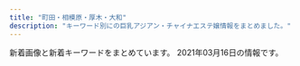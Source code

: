 ```yaml
---
title: "町田・相模原・厚木・大和"
description: "キーワード別にの巨乳アジアン・チャイナエステ嬢情報をまとめました。"
---
```


新着画像と新着キーワードをまとめています。
2021年03月16日の情報です。

<DmmAffiliateIns />
<KeywordTable
  shops={
    [
    {
        "keywords": {},
        "img_links": [
            "http://relax-free.info/iyashinomori/images/bar-newface.png",
            "http://relax-free.info/iyashinomori/staff/staff-mika.png",
            "http://relax-free.info/iyashinomori/images/c-interior.png",
            "http://relax-free.info/iyashinomori/staff/staff-haru.png",
            "http://relax-free.info/iyashinomori/images/c-top.png",
            "http://relax-free.info/iyashinomori/images/c-therapist.png",
            "http://relax-free.info/iyashinomori/images/pic2.jpg",
            "http://relax-free.info/iyashinomori/images/index.png",
            "http://relax-free.info/iyashinomori/images/bar-other.png",
            "http://relax-free.info/iyashinomori/images/bar-news.png",
            "http://relax-free.info/iyashinomori/images/b-qr.jpg",
            "http://relax-free.info/iyashinomori/images/bar-cam.png",
            "http://relax-free.info/iyashinomori/staff/staff-mai.png",
            "http://relax-free.info/iyashinomori/images/bar-interior.png",
            "http://relax-free.info/iyashinomori/images/bill.jpg",
            "http://relax-free.info/iyashinomori/images/pic1.jpg",
            "http://relax-free.info/iyashinomori/images/b-tel.png",
            "http://relax-free.info/iyashinomori/images/pic7.jpg",
            "http://relax-free.info/iyashinomori/images/bar-therapist.png",
            "http://relax-free.info/iyashinomori/images/pic8.jpg",
            "http://relax-free.info/iyashinomori/images/footter.png"
        ],
        "name": "\u7652\u3057\u306e\u68ee",
        "url": "http://relax-free.info/iyashinomori/",
        "station": "\u5357\u6797\u9593\u99c5\u897f\u53e3"
    },
    {
        "url": "http://www.yozakura-aroma.xyz/",
        "station": "\u6d77\u8001\u540d\u99c5\u6771\u53e3",
        "name": "\u591c\u685c",
        "img_links": [
            "http://www.yozakura-aroma.xyz/images/shop/rl1.jpg",
            "http://www.yozakura-aroma.xyz/images/nav/nav-t-job.jpg",
            "http://www.yozakura-aroma.xyz/images/13.jpg",
            "http://www.yozakura-aroma.xyz/images/index-skr_16.jpg",
            "http://www.yozakura-aroma.xyz/images/527385908605281370.jpg",
            "http://www.yozakura-aroma.xyz/images/rina.png",
            "http://www.yozakura-aroma.xyz/images/nav/nav-t-sta.jpg",
            "http://www.yozakura-aroma.xyz/images/1.jpg",
            "http://www.yozakura-aroma.xyz/images/nav/nav-t-sys.jpg",
            "http://www.yozakura-aroma.xyz/images/13.png",
            "http://www.yozakura-aroma.xyz/images/staff/ami.jpg",
            "http://www.yozakura-aroma.xyz/images/staff/meijia.jpg",
            "http://www.yozakura-aroma.xyz/images/staff/hidomi.png",
            "http://www.yozakura-aroma.xyz/images/shop/rl3.jpg",
            "http://www.yozakura-aroma.xyz/images/7a.jpg",
            "http://www.yozakura-aroma.xyz/images/3.jpg",
            "http://www.yozakura-aroma.xyz/images/sys5.jpg",
            "http://www.yozakura-aroma.xyz/images/index-rin_02.jpg",
            "http://www.yozakura-aroma.xyz/images/index-rin_04.jpg"
        ],
        "keywords": {}
    },
    {
        "keywords": {},
        "name": "\u4eba\u9b5a",
        "url": "http://roman-es.info/",
        "station": "\u5927\u548c\u99c5",
        "img_links": [
            "http://roman-es.info/staff/riri4.jpg",
            "http://roman-es.info/staff/miki2.jpg",
            "http://roman-es.info/staff/miki4.jpg",
            "http://roman-es.info/staff/yuki4.jpg",
            "http://roman-es.info/staff/yuki3.jpg",
            "http://roman-es.info/staff/miki.jpg",
            "http://roman-es.info/staff/miki1.jpg",
            "http://roman-es.info/staff/miki3.jpg",
            "http://roman-es.info/staff/yuki.jpg",
            "http://roman-es.info/staff/yuki2.jpg",
            "http://roman-es.info/img/all/loader.png",
            "http://roman-es.info/img/pic/slide_2.jpg",
            "http://roman-es.info/staff/riri3.jpg",
            "http://roman-es.info/staff/riri1.jpg",
            "http://roman-es.info/staff/yuki1.jpg",
            "http://roman-es.info/img/pic/slide_1.jpg",
            "http://roman-es.info/staff/riri2.jpg",
            "http://roman-es.info/staff/riric.jpg",
            "http://roman-es.info/staff/riri.jpg"
        ]
    },
    {
        "url": "http://sakura.fan.bz/",
        "keywords": {
            "84": 4,
            "D": 18,
            "E": 3,
            "83": 4,
            "86": 10,
            "85": 2,
            "C": 23
        },
        "name": "\u3055\u304f\u3089",
        "station": "\u76f8\u6a21\u5927\u91ce\u99c5\u5357\u53e3",
        "img_links": [
            "http://sakura.fan.bz/images/news_bj3.png",
            "http://sakura.fan.bz/photos/sites/96/2019/09/2019090502332739.jpg",
            "http://sakura.fan.bz/photos/sites/96/2019/09/2019090502332622.jpg",
            "http://sakura.fan.bz/images/end.png",
            "http://sakura.fan.bz/photos/sites/96/2019/11/201911070206265.jpg",
            "http://sakura.fan.bz/images/s_news.png",
            "http://sakura.fan.bz/images/info.png",
            "http://sakura.fan.bz/photos/sites/96/2019/11/2019112803264378.jpg",
            "http://sakura.fan.bz/images/top.jpg",
            "http://sakura.fan.bz/photos/sites/96/2019/12/2019120107502632.jpg",
            "http://sakura.fan.bz/photos/sites/96/2019/09/2019090502332511.jpg",
            "http://sakura.fan.bz/photos/sites/96/2020/12/2020120203192280.jpg",
            "http://sakura.fan.bz/images/s_staff.png",
            "http://sakura.fan.bz/photos/sites/96/2019/10/2019100401374573.jpg",
            "http://sakura.fan.bz/images/news_bj1.png",
            "http://sakura.fan.bz/photos/sites/96/2019/09/2019090609280369.jpg",
            "http://sakura.fan.bz/images/s_face.png",
            "http://sakura.fan.bz/photos/sites/96/2019/09/2019090608513621.jpg"
        ]
    },
    {
        "url": "http://yoshiko.jpest.net/",
        "station": "JR\u6df5\u91ce\u8fba\u99c5\u5357\u53e3",
        "img_links": [
            "http://yoshiko.jpest.net/uploads//sites/13/2020/08/news03.png",
            "http://yoshiko.jpest.net/uploads//sites/13/2020/08/g5.jpg",
            "http://yoshiko.jpest.net/uploads//sites/13/2020/08/r2.jpg",
            "http://yoshiko.jpest.net/uploads//sites/13/2020/08/lami.jpg",
            "http://yoshiko.jpest.net/uploads//sites/13/2020/08/laola.jpg",
            "http://yoshiko.jpest.net/uploads//sites/13/2020/08/lina.jpg",
            "http://yoshiko.jpest.net/uploads//sites/13/2020/10/1602825649-g22.jpg",
            "http://yoshiko.jpest.net/uploads//sites/13/2020/08/r1.jpg",
            "http://yoshiko.jpest.net/uploads//sites/13/2020/08/bj_03.jpg",
            "http://yoshiko.jpest.net/uploads//sites/13/2020/08/1604303247-top.jpg",
            "http://yoshiko.jpest.net/uploads//sites/13/2020/10/1603075746-1.jpg",
            "http://yoshiko.jpest.net/uploads//sites/13/2020/08/tite-staff.jpg",
            "http://yoshiko.jpest.net/uploads//sites/13/2020/08/g6.jpg",
            "http://yoshiko.jpest.net/uploads//sites/13/2020/08/news01.png",
            "http://yoshiko.jpest.net/uploads//sites/13/2020/08/1604303415-top.jpg",
            "http://yoshiko.jpest.net/uploads//sites/13/2020/08/1597221072-mobile.png",
            "http://yoshiko.jpest.net/uploads//sites/13/2020/08/r3.jpg",
            "http://yoshiko.jpest.net/uploads//sites/13/2020/08/yuki.jpg",
            "http://yoshiko.jpest.net/uploads//sites/13/2020/08/g1.jpg",
            "http://yoshiko.jpest.net/uploads//sites/13/2020/10/1603068785-1.jpg",
            "http://yoshiko.jpest.net/uploads//sites/13/2020/08/r4.jpg"
        ],
        "keywords": {},
        "name": "\u5409\u597d"
    },
    {
        "station": "\u6d77\u8001\u540d\u99c5\u6771\u53e3",
        "keywords": {
            "C": 9
        },
        "url": "https://lafesta.ests.jp/",
        "img_links": [
            "https://lafesta.ests.jp/photos/sites/43/2020/09/2020092918240213.jpg",
            "https://lafesta.ests.jp/images/pick.jpg",
            "https://lafesta.ests.jp/photos/sites/43/2020/11/2020111211332413.jpg",
            "https://lafesta.ests.jp/photos/sites/43/2019/05/2019052513415829.jpg",
            "https://lafesta.ests.jp/images/s1.jpg",
            "https://lafesta.ests.jp/photos/sites/43/2018/06/201806260314216.jpg",
            "https://lafesta.ests.jp/images/staff0.jpg",
            "https://lafesta.ests.jp/images/s3.jpg",
            "https://lafesta.ests.jp/images/s_news.jpg",
            "https://lafesta.ests.jp/images/photo.jpg",
            "https://lafesta.ests.jp/images/pick_bj2.jpg",
            "https://lafesta.ests.jp/images/pick1.jpg",
            "https://lafesta.ests.jp/images/mobile.jpg",
            "https://lafesta.ests.jp/images/top.jpg",
            "https://lafesta.ests.jp/photos/sites/43/2018/06/2018062603142188.jpg",
            "https://lafesta.ests.jp/images/s_staff.jpg"
        ],
        "name": "\u30e9\u30d5\u30a7\u30b9\u30bf"
    },
    {
        "station": "\u672c\u539a\u6728\u99c5\u6771\u53e3",
        "keywords": {
            "D": 2,
            "89": 2,
            "E": 1,
            "92": 1,
            "C": 6
        },
        "img_links": [
            "http://momoka.est888.com/css/staff/staff01.jpg",
            "http://momoka.est888.com/css/top01.jpg",
            "http://momoka.est888.com/css/staff/staff03.jpg",
            "http://momoka.est888.com/css/foot.jpg",
            "http://momoka.est888.com/images/call.png",
            "http://momoka.est888.com/css/staff/staff02.jpg",
            "http://momoka.est888.com/css/head.jpg"
        ],
        "name": "\u3082\u3082\u304b\u3061\u3083\u3093",
        "url": "http://momoka.est888.com/"
    },
    {
        "img_links": [
            "http://xn--cckdr4sjcn.com/images/cg02.jpg",
            "http://xn--cckdr4sjcn.com/images/r3.jpg",
            "http://xn--cckdr4sjcn.com/images/cg01.jpg",
            "http://xn--cckdr4sjcn.com/images/r1.jpg",
            "http://xn--cckdr4sjcn.com/images/r2.jpg",
            "http://xn--cckdr4sjcn.com/images/cg10.jpg",
            "http://xn--cckdr4sjcn.com/images/r4.jpg",
            "http://xn--cckdr4sjcn.com/images/cg13.jpg",
            "http://xn--cckdr4sjcn.com/images/cg03.jpg",
            "http://xn--cckdr4sjcn.com/images/staff_s.png",
            "http://xn--cckdr4sjcn.com/images/cg09.jpg",
            "http://xn--cckdr4sjcn.com/images/cg08.jpg",
            "http://xn--cckdr4sjcn.com/images/cg11.jpg",
            "http://xn--cckdr4sjcn.com/images/top.png",
            "http://xn--cckdr4sjcn.com/images/evetop.png",
            "http://xn--cckdr4sjcn.com/images/cg05.jpg",
            "http://xn--cckdr4sjcn.com/images/cg12.jpg",
            "http://xn--cckdr4sjcn.com/images/cg06.jpg",
            "http://xn--cckdr4sjcn.com/images/kan.jpg",
            "http://xn--cckdr4sjcn.com/images/news.png",
            "http://xn--cckdr4sjcn.com/images/cg07.jpg"
        ],
        "keywords": {
            "C": 3,
            "86": 33,
            "D": 24,
            "E": 6
        },
        "name": "\u6021\u697d-\u30a4\u30e9\u30af-",
        "url": "http://xn--cckdr4sjcn.com/",
        "station": "\u5927\u548c\u99c5\u5357\u53e3"
    },
    {
        "url": "http://clivia.jpn.mn/",
        "keywords": {
            "83": 1,
            "84": 3,
            "86": 7,
            "85": 8,
            "C": 52,
            "D": 14,
            "87": 6
        },
        "station": "\u672c\u539a\u6728\u99c5\u5317\u53e3",
        "img_links": [
            "http://clivia.jpn.mn/photos/sites/7/2018/06/2018062707564386.jpg",
            "http://clivia.jpn.mn/photos/sites/7/2019/12/2019121016595291.jpg",
            "http://clivia.jpn.mn/images/l1.png",
            "http://clivia.jpn.mn/photos/sites/7/2019/12/2019121016505897.jpg",
            "http://clivia.jpn.mn/photos/sites/7/2019/12/2019121016595298.jpg",
            "http://clivia.jpn.mn/images/s1.png",
            "http://clivia.jpn.mn/images/s_link.png",
            "http://clivia.jpn.mn/photos/sites/7/2019/12/2019121016344158.jpg",
            "http://clivia.jpn.mn/photos/sites/7/2018/06/2018062402305965.jpg",
            "http://clivia.jpn.mn/images/ser2.jpg",
            "http://clivia.jpn.mn/photos/sites/7/2019/12/2019121016510012.jpg",
            "http://clivia.jpn.mn/photos/sites/7/2019/12/2019121016323542.jpg",
            "http://clivia.jpn.mn/photos/sites/7/2019/12/2019121016394078.jpg",
            "http://clivia.jpn.mn/images/staff_bj3.png",
            "http://clivia.jpn.mn/images/hua.png",
            "http://clivia.jpn.mn/photos/sites/7/2019/12/2019121016595178.jpg",
            "http://clivia.jpn.mn/images/hua1.png",
            "http://clivia.jpn.mn/photos/sites/7/2019/10/2019102614594291.jpg",
            "http://clivia.jpn.mn/images/ser1.jpg",
            "http://clivia.jpn.mn/photos/sites/7/2019/12/2019121016595368.jpg",
            "http://clivia.jpn.mn/photos/sites/7/2019/12/2019121016510026.jpg",
            "http://clivia.jpn.mn/photos/sites/7/2019/12/2019121016505828.jpg",
            "http://clivia.jpn.mn/photos/sites/7/2019/12/2019121016364199.jpg",
            "http://clivia.jpn.mn/photos/sites/7/2019/12/2019121016364243.jpg",
            "http://clivia.jpn.mn/photos/sites/7/2018/09/2018091111213257.jpg",
            "http://clivia.jpn.mn/photos/sites/7/2018/10/2018101717032134.jpg",
            "http://clivia.jpn.mn/images/line3.png",
            "http://clivia.jpn.mn/photos/sites/7/2018/01/cn.jpg",
            "http://clivia.jpn.mn/images/top.png",
            "http://clivia.jpn.mn/photos/sites/7/2018/06/201806240230592.jpg",
            "http://clivia.jpn.mn/images/s3.png",
            "http://clivia.jpn.mn/images/headline.png",
            "http://clivia.jpn.mn/images/end.png",
            "http://clivia.jpn.mn/images/staff_bj1.png",
            "http://clivia.jpn.mn/photos/sites/7/2019/12/2019121016505936.jpg",
            "http://clivia.jpn.mn/images/topic.png",
            "http://clivia.jpn.mn/photos/sites/7/2019/12/2019121016505928.jpg",
            "http://clivia.jpn.mn/images/face.png",
            "http://clivia.jpn.mn/photos/sites/7/2018/01/243403403239253278.jpg",
            "http://clivia.jpn.mn/images/l3.png",
            "http://clivia.jpn.mn/images/ser3.jpg",
            "http://clivia.jpn.mn/images/s_staff.png",
            "http://clivia.jpn.mn/photos/sites/7/2018/06/201806120710442.jpg",
            "http://clivia.jpn.mn/images/line1.png",
            "http://clivia.jpn.mn/photos/sites/7/2018/11/2018110213101766.jpg"
        ],
        "name": "Clivia\u30fb\u30af\u30ea\u30d3\u30a2"
    },
    {
        "keywords": {
            "88": 1,
            "89": 2,
            "D": 6,
            "85": 3,
            "C": 8,
            "86": 5,
            "90": 1,
            "80": 1,
            "E": 1,
            "F": 1,
            "87": 3,
            "92": 1
        },
        "url": "http://a-relax.info",
        "name": "\u3075\u308c\u3042\u3044",
        "station": "\u5357\u6797\u9593\u99c5\u897f\u53e3",
        "img_links": [
            "http://a-relax.info/images/info_01.jpg",
            "http://a-relax.info/images/index_32.jpg",
            "http://a-relax.info/images/index_15.jpg",
            "http://a-relax.info/girl/026.jpg",
            "http://a-relax.info/images/index_20.jpg",
            "http://a-relax.info/images/index_28.jpg",
            "http://a-relax.info/girl/02.jpg",
            "http://a-relax.info/images/index_36.jpg",
            "http://a-relax.info/images/r01.jpg",
            "http://a-relax.info/images/index_31.jpg",
            "http://a-relax.info/images/staff_19.jpg",
            "http://a-relax.info/girl/00.jpg",
            "http://a-relax.info/images/index_10.jpg",
            "http://a-relax.info/images/index_02.jpg",
            "http://a-relax.info/images/staff_01.jpg",
            "http://a-relax.info/images/r04.jpg",
            "http://a-relax.info/images/index_16.jpg",
            "http://a-relax.info/images/r02.jpg",
            "http://a-relax.info/images/index_40.jpg",
            "http://a-relax.info/images/rec.jpg",
            "http://a-relax.info/images/index_35.jpg",
            "http://a-relax.info/images/index_03.jpg",
            "http://a-relax.info/images/index_04.jpg",
            "http://a-relax.info/images/sub_23.jpg",
            "http://a-relax.info/girl/01.jpg",
            "http://a-relax.info/images/index_09.jpg",
            "http://a-relax.info/girl/025.jpg",
            "http://a-relax.info/girl/019.jpg",
            "http://a-relax.info/girl/04.jpg",
            "http://a-relax.info/images/index_37.jpg",
            "http://a-relax.info/girl/023.jpg",
            "http://a-relax.info/images/r05.jpg",
            "http://a-relax.info/images/index_01.jpg",
            "http://a-relax.info/girl/03.jpg",
            "http://a-relax.info/girl/013.jpg",
            "http://a-relax.info/images/02.jpg",
            "http://a-relax.info/images/index_38.jpg",
            "http://a-relax.info/images/index_06.jpg",
            "http://a-relax.info/images/index_11.jpg",
            "http://a-relax.info/girl/021.jpg",
            "http://a-relax.info/girl/017.jpg",
            "http://a-relax.info/images/index_18.jpg",
            "http://a-relax.info/images/01.jpg",
            "http://a-relax.info/images/index_23.jpg",
            "http://a-relax.info/images/index_12.jpg",
            "http://a-relax.info/images/index_24.jpg",
            "http://a-relax.info/images/index_22.jpg",
            "http://a-relax.info/girl/022.jpg",
            "http://a-relax.info/girl/011.jpg",
            "http://a-relax.info/images/r03.jpg",
            "http://a-relax.info/images/info_19.jpg",
            "http://a-relax.info/girl/024.jpg",
            "http://a-relax.info/images/index_29.jpg",
            "http://a-relax.info/images/index_17.jpg",
            "http://a-relax.info/images/index_08.jpg",
            "http://a-relax.info/images/index_34.jpg",
            "http://a-relax.info/girl/05.jpg",
            "http://a-relax.info/images/index_07.jpg",
            "http://a-relax.info/girl/016.jpg",
            "http://a-relax.info/images/rec_19.jpg",
            "http://a-relax.info/images/index_27.jpg",
            "http://a-relax.info/girl/014.jpg",
            "http://a-relax.info/images/index_14.jpg",
            "http://a-relax.info/images/index_25.jpg",
            "http://a-relax.info/girl/018.jpg",
            "http://a-relax.info/images/index_13.jpg"
        ]
    },
    {
        "url": "http://refresh.esnavi.work/",
        "keywords": {},
        "img_links": [
            "http://refresh.esnavi.work/koko.jpg",
            "http://refresh.esnavi.work/6.jpg",
            "http://refresh.esnavi.work/int1.png",
            "http://refresh.esnavi.work/ayako.jpg",
            "http://refresh.esnavi.work/rec1.png",
            "http://refresh.esnavi.work/acc2.jpg",
            "http://refresh.esnavi.work/interior_t.jpg",
            "http://refresh.esnavi.work/3.jpg",
            "http://refresh.esnavi.work/acc3.jpg",
            "http://refresh.esnavi.work/head.jpg",
            "http://refresh.esnavi.work/acc1.jpg",
            "http://refresh.esnavi.work/staff_t.jpg",
            "http://refresh.esnavi.work/misaki.jpg",
            "http://refresh.esnavi.work/rec2.png",
            "http://refresh.esnavi.work/4.jpg",
            "http://refresh.esnavi.work/news.jpg",
            "http://refresh.esnavi.work/yuki.jpg",
            "http://refresh.esnavi.work/tg.jpg",
            "http://refresh.esnavi.work/up.jpg",
            "http://refresh.esnavi.work/1.jpg",
            "http://refresh.esnavi.work/momoka.jpg"
        ],
        "name": "Refresh \uff5e\u30ea\u30d5\u30ec\u30c3\u30b7\u30e5\uff5e",
        "station": "\u76f8\u6a21\u5927\u91ce\u99c5\u5357\u53e3"
    },
    {
        "img_links": [
            "http://www.es-rose.link/images/head.jpg",
            "http://www.es-rose.link/images/5.jpg",
            "http://www.es-rose.link/images/s1.jpg",
            "http://www.es-rose.link/images/mobile.jpg",
            "http://www.es-rose.link/img/kaori1.jpg",
            "http://www.es-rose.link/images/b1.jpg",
            "http://www.es-rose.link/images/int1.jpg",
            "http://www.es-rose.link/images/b2.jpg",
            "http://www.es-rose.link/images/b3.jpg",
            "http://www.es-rose.link/images/s2.jpg",
            "http://www.es-rose.link/images/2.jpg",
            "http://www.es-rose.link/images/ac1.jpg",
            "http://www.es-rose.link/images/s3.jpg",
            "http://www.es-rose.link/images/ta.jpg",
            "http://www.es-rose.link/img/yoko1.jpg",
            "http://www.es-rose.link/images/s4.jpg",
            "http://www.es-rose.link/images/sys2.jpg",
            "http://www.es-rose.link/img/megumi1.jpg",
            "http://www.es-rose.link/images/interior_t.jpg",
            "http://www.es-rose.link/img/yuri1.jpg",
            "http://www.es-rose.link/images/b4.jpg",
            "http://www.es-rose.link/img/yukari1.jpg",
            "http://www.es-rose.link/images/tel.jpg",
            "http://www.es-rose.link/images/staff_t.jpg",
            "http://www.es-rose.link/images/news.jpg",
            "http://www.es-rose.link/images/4.jpg",
            "http://www.es-rose.link/images/int2.jpg",
            "http://www.es-rose.link/images/3.jpg",
            "http://www.es-rose.link/images/sys1.jpg",
            "http://www.es-rose.link/images/s1.png",
            "http://www.es-rose.link/images/1.jpg"
        ],
        "name": "\u61a9\u3044",
        "station": "\u76f8\u6a21\u5927\u91ce\u99c5\u5317\u53e3",
        "keywords": {},
        "url": "http://www.es-rose.link/"
    },
    {
        "name": "\u604b",
        "img_links": [
            "https://koi.reraku.work/images/ntop4.jpg",
            "https://koi.reraku.work/images/s_staff1.jpg",
            "https://koi.reraku.work/images/ntop2.jpg",
            "https://koi.reraku.work/photos/sites/25/2020/09/2020090309224550.jpg",
            "https://koi.reraku.work/images/ntop5.jpg",
            "https://koi.reraku.work/photos/sites/25/2020/09/202009030922489.jpg",
            "https://koi.reraku.work/images/s_link.jpg",
            "https://koi.reraku.work/images/ntop3.jpg",
            "https://koi.reraku.work/photos/sites/25/2020/09/2020090309224715.jpg",
            "https://koi.reraku.work/images/top.jpg",
            "https://koi.reraku.work/images/ntop1.jpg",
            "https://koi.reraku.work/images/s_staff.jpg",
            "https://koi.reraku.work/images/s_news.jpg",
            "https://koi.reraku.work/images/ntop6.jpg",
            "https://koi.reraku.work/images/s_face.jpg",
            "https://koi.reraku.work/images/end.jpg",
            "https://koi.reraku.work/photos/sites/25/2020/09/2020090503504425.jpg"
        ],
        "url": "https://koi.reraku.work/",
        "station": "JR\u76f8\u6a21\u539f\u99c5\u5357\u53e3",
        "keywords": {
            "D": 16,
            "C": 12,
            "86": 8,
            "87": 8
        }
    },
    {
        "station": "\u5c0f\u7530\u6025\u76f8\u6a21\u539f\u99c5\u5317\u53e3",
        "name": "FIRST CLASS",
        "url": "http://sh-firstclass.work/",
        "keywords": {
            "\u304a\u3063\u3071\u3044": 2,
            "\u4e73": 2
        },
        "img_links": [
            "http://sh-firstclass.work/uploads/201210/1-201210153524524.jpg",
            "http://sh-firstclass.work/uploads/201210/1-20121015355R55.jpg",
            "http://sh-firstclass.work/uploads/201221/1-2012211H95bY.jpg",
            "http://sh-firstclass.work/uploads/201225/1-2012250Z036119.jpg",
            "http://sh-firstclass.work/templets/default/picture/therapis.png",
            "http://sh-firstclass.work/uploads/201225/1-2012250Z044642.jpg",
            "http://sh-firstclass.work/uploads/201211/1-20121110233c46.jpg",
            "http://sh-firstclass.work/templets/default/picture/home.png",
            "http://sh-firstclass.work/uploads/201210/1-20121015351E44.jpg",
            "http://sh-firstclass.work/uploads/201210/1-20121015360H93.jpg",
            "http://sh-firstclass.work/uploads/201211/1-201211102325516.jpg",
            "http://sh-firstclass.work/uploads/180827/1-1PRFU230M5.jpg",
            "http://sh-firstclass.work/uploads/201210/1-201210153549109.jpg",
            "http://sh-firstclass.work/uploads/201210/1-201210153535K8.jpg",
            "http://sh-firstclass.work/uploads/201225/1-2012250Z022J9.jpg",
            "http://sh-firstclass.work/uploads/201211/1-201211102310I7.jpg",
            "http://sh-firstclass.work/uploads/180827/1-1PRFU21IU.jpg"
        ]
    },
    {
        "img_links": [
            "http://esthe-relax.info/img/room/photo02.jpg",
            "http://esthe-relax.info/girl/3.jpg",
            "http://esthe-relax.info/img/room/photo03.jpg",
            "http://esthe-relax.info/img/rec_headimg.jpg",
            "http://esthe-relax.info/girl/4.jpg",
            "http://esthe-relax.info/img/tel.png",
            "http://esthe-relax.info/topics/img/28-1.jpg",
            "http://esthe-relax.info/girl/4_1.jpg",
            "http://esthe-relax.info/img/faq_headimg.jpg",
            "http://esthe-relax.info/img/room/photo01.jpg",
            "http://esthe-relax.info/girl/2.jpg",
            "http://esthe-relax.info/topics/img/27-1.jpg",
            "http://esthe-relax.info/img/room/photo04.jpg",
            "http://esthe-relax.info/img/qr.png",
            "http://esthe-relax.info/img/staff_headimg.jpg",
            "http://esthe-relax.info/img/link_headimg.jpg",
            "http://esthe-relax.info/img/head_img01.jpg",
            "http://esthe-relax.info/girl/1.jpg",
            "http://esthe-relax.info/img/footer_tel.png"
        ],
        "name": "\u3072\u307e\u308f\u308a",
        "url": "http://esthe-relax.info/",
        "keywords": {},
        "station": "\u5357\u6797\u9593\u99c5\u897f\u53e3"
    },
    {
        "img_links": [
            "http://www.aimu.iesjp.com/images/index_06.jpg",
            "http://www.aimu.iesjp.com/files/001.jpg",
            "http://www.aimu.iesjp.com/images/index_04.jpg",
            "http://www.aimu.iesjp.com/images/index_18.jpg",
            "http://www.aimu.iesjp.com/images/index_22.jpg",
            "http://www.aimu.iesjp.com/images/index_03.jpg",
            "http://www.aimu.iesjp.com/images/index_13.jpg",
            "http://www.aimu.iesjp.com/files/004.jpg",
            "http://www.aimu.iesjp.com/images/footer.jpg",
            "http://www.aimu.iesjp.com/images/index_23.jpg",
            "http://www.aimu.iesjp.com/images/index_19.jpg",
            "http://www.aimu.iesjp.com/files/005-03.jpg",
            "http://www.aimu.iesjp.com/images/index_07.jpg",
            "http://www.aimu.iesjp.com/files/003-02.jpg",
            "http://www.aimu.iesjp.com/images/header.jpg",
            "http://www.aimu.iesjp.com/files/002.jpg",
            "http://www.aimu.iesjp.com/images/index_11.jpg",
            "http://www.aimu.iesjp.com/files/001-03.jpg",
            "http://www.aimu.iesjp.com/files/002-02.jpg",
            "http://www.aimu.iesjp.com/files/003-03.jpg",
            "http://www.aimu.iesjp.com/files/005-02.jpg",
            "http://www.aimu.iesjp.com/files/002-03.jpg",
            "http://www.aimu.iesjp.com/files/003.jpg",
            "http://www.aimu.iesjp.com/images/index_08.jpg",
            "http://www.aimu.iesjp.com/images/index_21.jpg",
            "http://www.aimu.iesjp.com/files/005.jpg",
            "http://www.aimu.iesjp.com/images/index_09.jpg",
            "http://www.aimu.iesjp.com/images/index_12.jpg",
            "http://www.aimu.iesjp.com/images/index_16.jpg",
            "http://www.aimu.iesjp.com/files/004-03.jpg",
            "http://www.aimu.iesjp.com/files/001-02.jpg",
            "http://www.aimu.iesjp.com/files/004-02.jpg",
            "http://www.aimu.iesjp.com/images/backlistbtn.png",
            "http://www.aimu.iesjp.com/images/index_05.jpg"
        ],
        "url": "http://www.aimu.iesjp.com/",
        "station": "\u4e2d\u592e\u6797\u9593\u99c5",
        "keywords": {
            "C": 2,
            "86": 2,
            "87": 3,
            "D": 3
        },
        "name": "Aimu\uff5e\u30a2\u30a4\u30e0\uff5e"
    },
    {
        "keywords": {
            "D": 1,
            "87": 1,
            "E": 3,
            "89": 1,
            "86": 2
        },
        "img_links": [
            "http://starrysky.ebb.jp/1-1Z22G61430623.jpg",
            "http://starrysky.ebb.jp/1-1Z22G6095Y93.jpg",
            "http://starrysky.ebb.jp/info.jpg",
            "http://starrysky.ebb.jp/1-1Z22G61421M9.jpg",
            "http://starrysky.ebb.jp/s1.jpg",
            "http://starrysky.ebb.jp/s_staff.png",
            "http://starrysky.ebb.jp/news_bj3.jpg",
            "http://starrysky.ebb.jp/1-1Z62614493c92.jpg",
            "http://starrysky.ebb.jp/s_news.jpg",
            "http://starrysky.ebb.jp/1-1Z22G60923956.jpg",
            "http://starrysky.ebb.jp/top.jpg",
            "http://starrysky.ebb.jp/1-1Z22G61510229.jpg",
            "http://starrysky.ebb.jp/1-1Z22G6112QR.jpg",
            "http://starrysky.ebb.jp/news_bj1.jpg",
            "http://starrysky.ebb.jp/s3.jpg"
        ],
        "name": "\u661f\u306e\u7a7a",
        "url": "http://starrysky.ebb.jp/",
        "station": "\u672c\u539a\u6728\u99c5\u5317\u53e3"
    },
    {
        "station": "\u76f8\u6a21\u5927\u91ce\u99c5\u5357\u53e3",
        "name": "\u7e01",
        "keywords": {
            "83": 3,
            "C": 17,
            "D": 6,
            "85": 3,
            "86": 6
        },
        "img_links": [
            "http://en-massage.work/sp/img/info.jpg",
            "http://en-massage.work/sp/img/pic.jpg",
            "http://en-massage.work/sp/img/tit.jpg",
            "http://en-massage.work/img/st2.jpg",
            "http://en-massage.work/sp/img/pickupsize7.jpg",
            "http://en-massage.work/img/pickupsize5.jpg",
            "http://en-massage.work/img/sta5.jpg",
            "http://en-massage.work/img/st5.jpg",
            "http://en-massage.work/sp/img/pickupsize5.jpg",
            "http://en-massage.work/img/bottom2.png",
            "http://en-massage.work/sp/img/botton.jpg",
            "http://en-massage.work/sp/img/t-s.jpg",
            "http://en-massage.work/sp/img/tel.jpg",
            "http://en-massage.work/sp/img/time.jpg",
            "http://en-massage.work/sp/img/sta7.jpg",
            "http://en-massage.work/sp/img/t-t.jpg",
            "http://en-massage.work/sp/img/sys.jpg",
            "http://en-massage.work/sp/img/pickupsize2.jpg",
            "http://en-massage.work/img/bottom.png",
            "http://en-massage.work/sp/img/t-r.jpg",
            "http://en-massage.work/img/st6.jpg",
            "http://en-massage.work/img/enent.jpg",
            "http://en-massage.work/img/st7.jpg",
            "http://en-massage.work/img/haed.png",
            "http://en-massage.work/img/pickupsize6.jpg",
            "http://en-massage.work/sp/img/sta2.jpg",
            "http://en-massage.work/sp/img/pc.jpg",
            "http://en-massage.work/sp/img/add.jpg",
            "http://en-massage.work/img/pickupsize2.jpg",
            "http://en-massage.work/img/sta7.jpg",
            "http://en-massage.work/img/sta6.jpg",
            "http://en-massage.work/sp/img/cam.jpg",
            "http://en-massage.work/sp/img/t-a.jpg",
            "http://en-massage.work/img/pickupsize7.jpg",
            "http://en-massage.work/img/nost.jpg",
            "http://en-massage.work/img/sta2.jpg",
            "http://en-massage.work/sp/img/sta5.jpg",
            "http://en-massage.work/sp/img/t-o.jpg",
            "http://en-massage.work/sp/img/pickupsize6.jpg",
            "http://en-massage.work/sp/img/sta6.jpg"
        ],
        "url": "http://en-massage.work/"
    },
    {
        "name": "\u59eb",
        "url": "http://www.hime.relaxjp.info/",
        "station": "\u4e2d\u592e\u6797\u9593\u99c5\u897f\u53e3",
        "keywords": {
            "87": 24,
            "D": 24
        },
        "img_links": [
            "http://www.hime.relaxjp.info/images/rsubt6.png",
            "http://www.hime.relaxjp.info/images/rsubt5.png",
            "http://www.hime.relaxjp.info/images/slider-img002.jpg",
            "http://www.hime.relaxjp.info/images/b-tel.png",
            "http://www.hime.relaxjp.info/files/005-02.jpg",
            "http://www.hime.relaxjp.info/files/005-03.jpg",
            "http://www.hime.relaxjp.info/files/002-03.jpg",
            "http://www.hime.relaxjp.info/images/rsubt4.png",
            "http://www.hime.relaxjp.info/images/m4.jpg",
            "http://www.hime.relaxjp.info/images/esthe3.jpg",
            "http://www.hime.relaxjp.info/files/005.jpg",
            "http://www.hime.relaxjp.info/images/rsubt1.png",
            "http://www.hime.relaxjp.info/images/m6.jpg",
            "http://www.hime.relaxjp.info/images/esthe1.jpg",
            "http://www.hime.relaxjp.info/images/b-online.png",
            "http://www.hime.relaxjp.info/images/m1.jpg",
            "http://www.hime.relaxjp.info/files/002.jpg",
            "http://www.hime.relaxjp.info/images/m2.jpg",
            "http://www.hime.relaxjp.info/images/tel2.png",
            "http://www.hime.relaxjp.info/files/001-02.jpg",
            "http://www.hime.relaxjp.info/files/001-03.jpg",
            "http://www.hime.relaxjp.info/images/slider-img001.jpg",
            "http://www.hime.relaxjp.info/images/rsubt7.png",
            "http://www.hime.relaxjp.info/files/001.jpg",
            "http://www.hime.relaxjp.info/images/rsubt2.png",
            "http://www.hime.relaxjp.info/photo_news/upimg/433955ffe94e800583_1.jpg",
            "http://www.hime.relaxjp.info/images/esthe2.jpg",
            "http://www.hime.relaxjp.info/images/rsubt3.png",
            "http://www.hime.relaxjp.info/files/002-02.jpg",
            "http://www.hime.relaxjp.info/images/m3.jpg"
        ]
    },
    {
        "name": "Rose mary \uff5e\u30ed\u30fc\u30ba\u30de\u30ea\u30fc\uff5e",
        "station": "\u4e2d\u592e\u6797\u9593\u99c5\u5317\u53e3",
        "img_links": [
            "http://rose.rankuens.com/css/nav/nav-004.png",
            "http://rose.rankuens.com/css/nav/nav-006.png",
            "http://rose.rankuens.com/css/staff/staff01.jpg",
            "http://rose.rankuens.com/css/osusume03.jpg",
            "http://rose.rankuens.com/css/tel.png",
            "http://rose.rankuens.com/css/tel04.png",
            "http://rose.rankuens.com/css/nav/nav-002.png",
            "http://rose.rankuens.com/css/nav/nav-003.png",
            "http://rose.rankuens.com/css/nav/nav-005.png",
            "http://rose.rankuens.com/css/staff/staff03.jpg",
            "http://rose.rankuens.com/css/nav/nav-001.png",
            "http://rose.rankuens.com/css/staff/staff02.jpg",
            "http://rose.rankuens.com/css/top03.jpg",
            "http://rose.rankuens.com/css/head-change.jpg"
        ],
        "keywords": {
            "88": 1,
            "C": 1,
            "86": 1,
            "D": 2,
            "89": 1
        },
        "url": "http://rose.rankuens.com/"
    },
    {
        "keywords": {
            "D": 48,
            "86": 48
        },
        "img_links": [
            "http://www.autumn.masg.info/files/002-03.jpg",
            "http://www.autumn.masg.info/files/003-02.jpg",
            "http://www.autumn.masg.info/files/004-02.jpg",
            "http://www.autumn.masg.info/files/001-03.jpg",
            "http://www.autumn.masg.info/img/top_slider01.jpg",
            "http://www.autumn.masg.info/files/004.jpg",
            "http://www.autumn.masg.info/files/001-02.jpg",
            "http://www.autumn.masg.info/files/004-03.jpg",
            "http://www.autumn.masg.info/files/002-02.jpg",
            "http://www.autumn.masg.info/files/003-03.jpg",
            "http://www.autumn.masg.info/files/002.jpg",
            "http://www.autumn.masg.info/files/003.jpg",
            "http://www.autumn.masg.info/img/top_slider02.jpg",
            "http://www.autumn.masg.info/files/001.jpg"
        ],
        "url": "http://www.autumn.masg.info/",
        "name": "\u30aa\u30fc\u30bf\u30e0\u30fb\u30e9\u30f4",
        "station": "\u76f8\u6a21\u539f\u99c5\u5357\u53e3"
    },
    {
        "img_links": [
            "http://cocoa.jpest.net/images/r4.jpg",
            "http://cocoa.jpest.net/images/88.png",
            "http://cocoa.jpest.net/images/r3.jpg",
            "http://cocoa.jpest.net/images/g4.jpg",
            "http://cocoa.jpest.net/images/300.png",
            "http://cocoa.jpest.net/images/g1.jpg",
            "http://cocoa.jpest.net/images/r2.jpg",
            "http://cocoa.jpest.net/images/g3.jpg",
            "http://cocoa.jpest.net/images/g0.jpg",
            "http://cocoa.jpest.net/images/r1.jpg",
            "http://cocoa.jpest.net/images/g2.jpg",
            "http://cocoa.jpest.net/images/top.png",
            "http://cocoa.jpest.net/images/mobile.png",
            "http://cocoa.jpest.net/images/r6.jpg",
            "http://cocoa.jpest.net/images/tite-staff.png",
            "http://cocoa.jpest.net/images/p-r.png",
            "http://cocoa.jpest.net/images/r5.jpg",
            "http://cocoa.jpest.net/images/n-01.png",
            "http://cocoa.jpest.net/images/g7.jpg",
            "http://cocoa.jpest.net/images/n-03.png",
            "http://cocoa.jpest.net/images/tit-newface.png",
            "http://cocoa.jpest.net/images/200.png",
            "http://cocoa.jpest.net/images/g5.jpg",
            "http://cocoa.jpest.net/images/tit-new.png",
            "http://cocoa.jpest.net/images/g6.jpg",
            "http://cocoa.jpest.net/images/tite-link.png",
            "http://cocoa.jpest.net/images/pickup.png"
        ],
        "name": "CoCoa\u30fb\u30b3\u30b3\u30a2",
        "station": "\u5c0f\u7530\u6025\u76f8\u6a21\u539f\u99c5\u5357\u53e3",
        "keywords": {},
        "url": "http://cocoa.jpest.net/"
    },
    {
        "img_links": [
            "https://cream.relaxjp.com/css/nav/nav-006.jpg",
            "https://cream.relaxjp.com/css/staff/staff01.jpg",
            "https://cream.relaxjp.com/css/nav/nav-002.jpg",
            "https://cream.relaxjp.com/css/baner.jpg",
            "https://cream.relaxjp.com/css/staff/staff02.jpg",
            "https://cream.relaxjp.com/css/cam01.jpg",
            "https://cream.relaxjp.com/css/nav/nav-003.jpg",
            "https://cream.relaxjp.com/css/osusume02.jpg",
            "https://cream.relaxjp.com/css/top-left02.jpg",
            "https://cream.relaxjp.com/css/staff/staff03.jpg",
            "https://cream.relaxjp.com/css/nav/nav-005.jpg",
            "https://cream.relaxjp.com/css/tel.png",
            "https://cream.relaxjp.com/css/nav/nav-004.jpg",
            "https://cream.relaxjp.com/css/nav/nav-001.jpg"
        ],
        "station": "\u672c\u539a\u6728\u99c5\u5357\u53e3",
        "name": "Cream Soda",
        "keywords": {
            "E": 1,
            "C": 2,
            "90": 1,
            "87": 1,
            "88": 1
        },
        "url": "https://cream.relaxjp.com/"
    },
    {
        "img_links": [
            "http://www.megami.iesjp.com/files/002.jpg",
            "http://www.megami.iesjp.com/images/tit_new.png",
            "http://www.megami.iesjp.com/files/004.jpg",
            "http://www.megami.iesjp.com/photo_news/upimg/642706018c958a9beb_1.jpg",
            "http://www.megami.iesjp.com/images/img_tel.png",
            "http://www.megami.iesjp.com/files/008.jpg",
            "http://www.megami.iesjp.com/files/007.jpg",
            "http://www.megami.iesjp.com/photo_news/upimg/445985ff2bb207e3fd_0.jpg",
            "http://www.megami.iesjp.com/photo_news/upimg/574925fe41e38cb0fd_0.jpg",
            "http://www.megami.iesjp.com/photo_news/upimg/212576049c3087040d_1.jpg",
            "http://www.megami.iesjp.com/photo_news/upimg/818585fd1b65d74203_0.jpg",
            "http://www.megami.iesjp.com/photo_news/upimg/574925fe41e38cb0fd_1.jpg",
            "http://www.megami.iesjp.com/photo_news/upimg/212576049c3087040d_0.jpg",
            "http://www.megami.iesjp.com/images/sp_top.jpg",
            "http://www.megami.iesjp.com/images/sp_tit_new.png",
            "http://www.megami.iesjp.com/photo_news/upimg/445985ff2bb207e3fd_1.jpg",
            "http://www.megami.iesjp.com/images/maining.jpg",
            "http://www.megami.iesjp.com/photo_news/upimg/59805602f0b3be4094_1.jpg",
            "http://www.megami.iesjp.com/photo_news/upimg/818585fd1b65d74203_1.jpg",
            "http://www.megami.iesjp.com/images/tit_therapist.png",
            "http://www.megami.iesjp.com/photo_news/upimg/642706018c958a9beb_0.jpg",
            "http://www.megami.iesjp.com/images/sp_tit_therapist.png",
            "http://www.megami.iesjp.com/files/003.jpg",
            "http://www.megami.iesjp.com/photo_news/upimg/59805602f0b3be4094_0.jpg",
            "http://www.megami.iesjp.com/images/top.jpg",
            "http://www.megami.iesjp.com/files/001.jpg",
            "http://www.megami.iesjp.com/files/005.jpg"
        ],
        "station": "\u5927\u548c\u99c5\u5c0f\u7530\u6025\u53e3",
        "name": "\u5973\u795e\u306e\u30ad\u30b9",
        "keywords": {
            "C": 12,
            "E": 6,
            "D": 24,
            "86": 12,
            "87": 24,
            "88": 6
        },
        "url": "http://www.megami.iesjp.com/"
    },
    {
        "img_links": [
            "http://msg-aroma.com/staff/ayumi/01.jpg",
            "http://msg-aroma.com/pic/topimg5.png",
            "http://msg-aroma.com/staff/ririko/01mb.jpg",
            "http://msg-aroma.com/i/files/homeimg.jpg",
            "http://msg-aroma.com/pic/topimg3.png",
            "http://msg-aroma.com/staff/hina/01mb.jpg",
            "http://msg-aroma.com/staff/marina/01.jpg",
            "http://msg-aroma.com/staff/hina/01.jpg",
            "http://msg-aroma.com/staff/miki/01.jpg",
            "http://msg-aroma.com/staff/miki/01mb.jpg",
            "http://msg-aroma.com/staff/momo/01mb.jpg",
            "http://msg-aroma.com/staff/ayumi/01mb.jpg",
            "http://msg-aroma.com/staff/yuriko/01mb.jpg",
            "http://msg-aroma.com/staff/mio/01.jpg",
            "http://msg-aroma.com/img/att.png",
            "http://msg-aroma.com/staff/nao/01mb.jpg",
            "http://msg-aroma.com/pic/topimg1.png",
            "http://msg-aroma.com/staff/ririko/01.jpg",
            "http://msg-aroma.com/img/ttl_mobile.png",
            "http://msg-aroma.com/pic/head.jpg",
            "http://msg-aroma.com/staff/nanami/01mb.jpg",
            "http://msg-aroma.com/staff/yuriko/01.jpg",
            "http://msg-aroma.com/staff/mio/01mb.jpg",
            "http://msg-aroma.com/pic/topimg4.png",
            "http://msg-aroma.com/img/ttl_kohkin.png",
            "http://msg-aroma.com/pic/topimg2.png",
            "http://msg-aroma.com/staff/nao/01.jpg",
            "http://msg-aroma.com/staff/momo/01.jpg",
            "http://msg-aroma.com/staff/marina/01mb.jpg",
            "http://msg-aroma.com/img/ttl_staff.jpg",
            "http://msg-aroma.com/staff/nanami/01.jpg"
        ],
        "keywords": {
            "C": 19
        },
        "url": "http://msg-aroma.com/",
        "station": "\u672c\u539a\u6728\u99c5\u5317\u53e3",
        "name": "\u30c1\u30e3\u30fc\u30df\u30f3\u30b0"
    },
    {
        "url": "http://ichijiku.work/",
        "img_links": [
            "http://ichijiku.work/static/picture/m-head03.png",
            "http://ichijiku.work/uploads/200912/1-200912102620419.jpg",
            "http://ichijiku.work/static/picture/m-top02.png",
            "http://ichijiku.work/static/picture/sp-qizu.png",
            "http://ichijiku.work/static/picture/nav02.png",
            "http://ichijiku.work/static/picture/nav03.png",
            "http://ichijiku.work/uploads/210315/1-2103150UG0114.jpg",
            "http://ichijiku.work/uploads/210303/1-21030312445U46.jpg",
            "http://ichijiku.work/static/picture/nav06.png",
            "http://ichijiku.work/uploads/201218/1-20121Q30630462.jpg",
            "http://ichijiku.work/static/picture/nav04.png",
            "http://ichijiku.work/uploads/200904/1-200Z410325X00.jpg",
            "http://ichijiku.work/static/picture/m-top03.png",
            "http://ichijiku.work/static/picture/m-top04.png",
            "http://ichijiku.work/static/picture/nav01.png",
            "http://ichijiku.work/uploads/200904/1-200Z4103035194.jpg",
            "http://ichijiku.work/static/picture/nav05.png",
            "http://ichijiku.work/uploads/210315/1-2103150UI2D9.jpg",
            "http://ichijiku.work/static/picture/sp-tel.png"
        ],
        "name": "\u30ec\u30e2\u30f3",
        "station": "\u672c\u539a\u6728\u99c5\u5317\u53e3",
        "keywords": {
            "H": 1,
            "D": 3,
            "E": 1,
            "88": 1,
            "85": 3,
            "C": 1,
            "87": 1,
            "86": 2
        }
    },
    {
        "url": "http://andloves.xyz/",
        "name": "\u4e03\u5f69",
        "img_links": [],
        "station": "JR\u76f8\u6a21\u539f\u99c5\u5357\u53e3",
        "keywords": {}
    },
    {
        "img_links": [
            "http://www.k-koen.work/images/menu/interior.png",
            "http://www.k-koen.work/sp/images/int1.jpg",
            "http://www.k-koen.work/sp/images/int2.jpg",
            "http://www.k-koen.work/sp/staff/maya.jpg",
            "http://www.k-koen.work/images/int2.png",
            "http://www.k-koen.work/sp/staff/risa.jpg",
            "http://www.k-koen.work/img/maya1.jpg",
            "http://www.k-koen.work/images/menu/top.png",
            "http://www.k-koen.work/sp/images/topgirl.jpg",
            "http://www.k-koen.work/img/lala1.jpg",
            "http://www.k-koen.work/staff/lala.jpg",
            "http://www.k-koen.work/img/koko1.jpg",
            "http://www.k-koen.work/staff/emi.jpg",
            "http://www.k-koen.work/sp/images/newsb.png",
            "http://www.k-koen.work/staff/koko.jpg",
            "http://www.k-koen.work/sp/img/lala2.jpg",
            "http://www.k-koen.work/images/news.jpg",
            "http://www.k-koen.work/images/rec.jpg",
            "http://www.k-koen.work/sp/img/maya1.jpg",
            "http://www.k-koen.work/images/koko_200x40.png",
            "http://www.k-koen.work/img/kaori1.jpg",
            "http://www.k-koen.work/sp/images/ac1.jpg",
            "http://www.k-koen.work/sp/menu/staff.png",
            "http://www.k-koen.work/sp/img/koko1.jpg",
            "http://www.k-koen.work/sp/staff/ai.jpg",
            "http://www.k-koen.work/sp/img/risa1.jpg",
            "http://www.k-koen.work/sp/images/sys2.jpg",
            "http://www.k-koen.work/sp/images/head.jpg",
            "http://www.k-koen.work/sp/menu/top.png",
            "http://www.k-koen.work/sp/staff/lala.jpg",
            "http://www.k-koen.work/sp/img/emi1.jpg",
            "http://www.k-koen.work/sp/menu/interior.png",
            "http://www.k-koen.work/staff/risa.jpg",
            "http://www.k-koen.work/sp/images/news.jpg",
            "http://www.k-koen.work/images/sys1.jpg",
            "http://www.k-koen.work/images/menu/staff.png",
            "http://www.k-koen.work/images/interior_t.jpg",
            "http://www.k-koen.work/sp/images/bg.png",
            "http://www.k-koen.work/images/right.png",
            "http://www.k-koen.work/images/tel.png",
            "http://www.k-koen.work/img/risa1.jpg",
            "http://www.k-koen.work/images/staff_t.jpg",
            "http://www.k-koen.work/img/ai1.jpg",
            "http://www.k-koen.work/sp/images/staff_t.jpg",
            "http://www.k-koen.work/img/emi1.jpg",
            "http://www.k-koen.work/sp/img/ai1.jpg",
            "http://www.k-koen.work/sp/img/yuyu1.jpg",
            "http://www.k-koen.work/staff/ai.jpg",
            "http://www.k-koen.work/images/time.jpg",
            "http://www.k-koen.work/staff/kaori.jpg",
            "http://www.k-koen.work/sp/images/tel.jpg",
            "http://www.k-koen.work/images/int1.jpg",
            "http://www.k-koen.work/sp/images/interior_t.jpg",
            "http://www.k-koen.work/images/tg.jpg",
            "http://www.k-koen.work/images/sys2.png",
            "http://www.k-koen.work/sp/images/rec.jpg",
            "http://www.k-koen.work/img/yuyu1.jpg",
            "http://www.k-koen.work/sp/staff/koko.jpg",
            "http://www.k-koen.work/sp/staff/kaori.jpg",
            "http://www.k-koen.work/sp/images/footer.png",
            "http://www.k-koen.work/images/sm.jpg",
            "http://www.k-koen.work/staff/yuyu.jpg",
            "http://www.k-koen.work/sp/staff/yuyu.jpg",
            "http://www.k-koen.work/sp/images/koko_200x40.png",
            "http://www.k-koen.work/sp/img/kaori1.jpg",
            "http://www.k-koen.work/sp/images/sys1.jpg",
            "http://www.k-koen.work/sp/staff/emi.jpg",
            "http://www.k-koen.work/staff/maya.jpg",
            "http://www.k-koen.work/img/lala2.jpg",
            "http://www.k-koen.work/sp/img/lala1.jpg"
        ],
        "url": "http://www.k-koen.work/",
        "station": "JR\u6a4b\u672c\u99c5\u5317\u53e3",
        "name": "For you",
        "keywords": {}
    },
    {
        "img_links": [
            "http://www.kenkouen.relaxjp.info/images/b-online.png",
            "http://www.kenkouen.relaxjp.info/files/004.jpg",
            "http://www.kenkouen.relaxjp.info/images/rsubt6.png",
            "http://www.kenkouen.relaxjp.info/images/slider-img001.jpg",
            "http://www.kenkouen.relaxjp.info/images/slider-img002.jpg",
            "http://www.kenkouen.relaxjp.info/files/005.jpg",
            "http://www.kenkouen.relaxjp.info/files/003.jpg",
            "http://www.kenkouen.relaxjp.info/images/rsubt2.png",
            "http://www.kenkouen.relaxjp.info/images/rsubt7.png",
            "http://www.kenkouen.relaxjp.info/files/001.jpg",
            "http://www.kenkouen.relaxjp.info/images/rsubt5.png",
            "http://www.kenkouen.relaxjp.info/images/rsubt3.png",
            "http://www.kenkouen.relaxjp.info/images/rsubt1.png",
            "http://www.kenkouen.relaxjp.info/images/m1.jpg",
            "http://www.kenkouen.relaxjp.info/images/m2.jpg",
            "http://www.kenkouen.relaxjp.info/images/m3.jpg",
            "http://www.kenkouen.relaxjp.info/images/m4.jpg",
            "http://www.kenkouen.relaxjp.info/images/m6.jpg",
            "http://www.kenkouen.relaxjp.info/images/b-tel.png",
            "http://www.kenkouen.relaxjp.info/images/rsubt4.png",
            "http://www.kenkouen.relaxjp.info/images/m5.jpg"
        ],
        "name": "\u5065\u5eb7\u5712",
        "keywords": {
            "87": 8,
            "D": 32,
            "88": 16,
            "86": 8
        },
        "station": "JR\u753a\u7530\u99c5\u5357\u53e3",
        "url": "http://www.kenkouen.relaxjp.info/"
    },
    {
        "img_links": [],
        "url": "http://mai.abnavi.info/",
        "name": "\u30a2\u30ab\u30b9\u30ea\u30cf\u30a6\u30b9",
        "station": "\u672c\u539a\u6728\u99c5\u6771\u53e3",
        "keywords": {}
    },
    {
        "name": "MINA",
        "keywords": {
            "88": 2,
            "D": 4,
            "C": 16,
            "85": 5
        },
        "station": "\u6d77\u8001\u540d\u99c5\u5357\u53e3",
        "img_links": [
            "http://mrgurokisetsu.tokyo/uploads/200828/1-200RP92305117.jpg",
            "http://mrgurokisetsu.tokyo/uploads/200828/1-200RP9192Y24.jpg",
            "http://mrgurokisetsu.tokyo/uploads/181218/1-1Q21R10G3C3.png",
            "http://mrgurokisetsu.tokyo/uploads/181218/1-1Q21R106025N.png",
            "http://mrgurokisetsu.tokyo/uploads/200828/1-200RP92032509.jpg",
            "http://mrgurokisetsu.tokyo/uploads/181218/1-1Q21R10626151.png",
            "http://mrgurokisetsu.tokyo/uploads/201026/1-201026161220H2.jpg",
            "http://mrgurokisetsu.tokyo/uploads/200828/1-200RP931222A.jpg",
            "http://mrgurokisetsu.tokyo/uploads/201114/1-201114140IG24.jpg",
            "http://mrgurokisetsu.tokyo/uploads/200828/1-200RP92124K5.jpg",
            "http://mrgurokisetsu.tokyo/uploads/181219/1-1Q219153224547.jpg",
            "http://mrgurokisetsu.tokyo/uploads/200828/1-200RP92314957.jpg",
            "http://mrgurokisetsu.tokyo/images/top-sp.png",
            "http://mrgurokisetsu.tokyo/images/end.png",
            "http://mrgurokisetsu.tokyo/uploads/200828/1-200RP93113I1.jpg",
            "http://mrgurokisetsu.tokyo/uploads/181219/1-1Q21915324H06.jpg",
            "http://mrgurokisetsu.tokyo/uploads/200828/1-200RP92115101.jpg",
            "http://mrgurokisetsu.tokyo/uploads/200828/1-200RP919363I.jpg",
            "http://mrgurokisetsu.tokyo/uploads/181219/1-1Q2191A044L9.jpg",
            "http://mrgurokisetsu.tokyo/uploads/181219/1-1Q2191A133208.jpg",
            "http://mrgurokisetsu.tokyo/uploads/181218/1-1Q21R10649544.png",
            "http://mrgurokisetsu.tokyo/uploads/200828/1-200RP92022417.jpg"
        ],
        "url": "http://mrgurokisetsu.tokyo/"
    },
    {
        "name": "\u30da\u30f3\u30c8\u30cf\u30a6\u30b9",
        "img_links": [
            "http://www.pentohausu.xyz/images/staff/1/mie.png",
            "http://www.pentohausu.xyz/images/index-rin_20.jpg",
            "http://www.pentohausu.xyz/images/nav/nav-t-job.jpg",
            "http://www.pentohausu.xyz/images/nav/nav-t-sys.jpg",
            "http://www.pentohausu.xyz/images/index-rin_14.jpg",
            "http://www.pentohausu.xyz/images/staff/1/1.jpg",
            "http://www.pentohausu.xyz/images/staff/1/sayuri.jpg",
            "http://www.pentohausu.xyz/images/sys.png",
            "http://www.pentohausu.xyz/images/lanmu-t-st2.jpg",
            "http://www.pentohausu.xyz/images/staff/1/7.jpg",
            "http://www.pentohausu.xyz/images/index-rin_04.jpg",
            "http://www.pentohausu.xyz/images/lanmu-t-st.jpg",
            "http://www.pentohausu.xyz/images/shop/6.jpg",
            "http://www.yozakura-aroma.xyz/images/staff/2.jpg",
            "http://www.pentohausu.xyz/images/staff/1/aya.jpg",
            "http://www.pentohausu.xyz/images/staff/1/8.jpg",
            "http://www.pentohausu.xyz/images/index-rin_02.jpg",
            "http://www.pentohausu.xyz/images/shop/5.jpg"
        ],
        "station": "\u76f8\u6b66\u53f0\u524d\u99c5\u5317\u53e3",
        "url": "http://www.pentohausu.xyz/",
        "keywords": {}
    },
    {
        "url": "http://cocoa.ests.jp/",
        "station": "\u5927\u548c\u99c5\u5357\u53e3",
        "name": "cocoa",
        "img_links": [
            "http://cocoa.ests.jp/photos/sites/16/2019/11/201911121846091.jpg",
            "http://cocoa.ests.jp/images/girl-z1.jpg",
            "http://cocoa.ests.jp/images/s_link.png",
            "http://cocoa.ests.jp/photos/sites/16/2019/11/2019111218460817.jpg",
            "http://cocoa.ests.jp/photos/sites/16/2019/12/2019121812473334.jpg",
            "http://cocoa.ests.jp/photos/sites/16/2019/11/2019111218460710.jpg",
            "http://cocoa.ests.jp/images/s2.jpg",
            "http://cocoa.ests.jp/photos/sites/16/2020/07/2020071110335716.jpg",
            "http://cocoa.ests.jp/photos/sites/16/2020/07/2020073111205046.jpg",
            "http://cocoa.ests.jp/images/girl-z2.jpg",
            "http://cocoa.ests.jp/photos/sites/16/2020/01/2020010715214996.jpg",
            "http://cocoa.ests.jp/photos/sites/16/2020/07/2020072318045620.jpg",
            "http://cocoa.ests.jp/photos/sites/16/2019/12/2019120419385942.jpg",
            "http://cocoa.ests.jp/photos/sites/16/2019/11/2019111611591880.jpg",
            "http://cocoa.ests.jp/images/top.png",
            "http://cocoa.ests.jp/photos/sites/16/2019/12/2019121712000681.jpg",
            "http://cocoa.ests.jp/images/s1.jpg",
            "http://cocoa.ests.jp/photos/sites/16/2021/03/2021031213204275.jpg",
            "http://cocoa.ests.jp/images/s3.jpg",
            "http://cocoa.ests.jp/images/s4.jpg",
            "http://cocoa.ests.jp/images/s_staff.png",
            "http://cocoa.ests.jp/images/pick.jpg",
            "http://cocoa.ests.jp/photos/sites/16/2019/12/2019120512151543.jpg",
            "http://cocoa.ests.jp/photos/sites/16/2020/07/2020072215414365.jpg",
            "http://cocoa.ests.jp/images/news.jpg",
            "http://cocoa.ests.jp/images/mobile.jpg",
            "http://cocoa.ests.jp/photos/sites/16/2019/11/2019111918333361.jpg"
        ],
        "keywords": {
            "85": 3,
            "83": 1,
            "E": 1,
            "87": 3,
            "86": 8,
            "D": 13,
            "C": 24
        }
    },
    {
        "keywords": {
            "\u30bb\u30af\u30b7\u30fc": 17,
            "C": 16
        },
        "url": "https://relax-yuran.xyz/",
        "station": "\u5357\u6797\u9593\u99c5\u897f\u53e3",
        "img_links": [
            "https://relax-yuran.xyz/images/room1.jpg",
            "https://relax-yuran.xyz/images/mobile.jpg",
            "https://relax-yuran.xyz/images/st/yuyu.jpg",
            "https://relax-yuran.xyz/images/s_staff.png",
            "http://6navi.info/link/esthelove88-31.jpg",
            "https://relax-yuran.xyz/images/st/st_.jpg",
            "https://relax-yuran.xyz/images/st/momo.jpg",
            "https://relax-yuran.xyz/images/st/kiki2.jpg",
            "https://relax-yuran.xyz/images/room2.jpg",
            "https://relax-yuran.xyz/images/top.png",
            "https://relax-yuran.xyz/images/room3.jpg",
            "https://relax-yuran.xyz/images/girl-z2.jpg",
            "https://relax-yuran.xyz/images/st/momo2.jpg",
            "https://relax-yuran.xyz/images/girl-z1.jpg",
            "https://relax-yuran.xyz/images/movie.jpg",
            "https://relax-yuran.xyz/images/st/kiki.jpg",
            "https://relax-yuran.xyz/images/pick.jpg",
            "http://menlog.net/link/menlog8831.jpg",
            "https://relax-yuran.xyz/images/st/mimi.jpg",
            "https://relax-yuran.xyz/images/st/mei.jpg",
            "http://6navi.info/link/walker88.jpg",
            "https://relax-yuran.xyz/images/s_link.png",
            "https://relax-yuran.xyz/images/nbj2.png",
            "https://relax-yuran.xyz/images/st/shizuka.jpg",
            "https://relax-yuran.xyz/images/st/sakura.jpg"
        ],
        "name": "Rose \uff5e\u30ed\u30fc\u30ba\uff5e"
    },
    {
        "keywords": {
            "E": 9,
            "89": 8
        },
        "station": "\u672c\u539a\u6728\u99c5\u5317\u53e3",
        "img_links": [
            "http://shizukachan.work/uploads/210113/1-2101130U955E4.jpg",
            "http://shizukachan.work/uploads/210113/1-2101130Z003120.jpg",
            "http://shizukachan.work/picture/s1.jpg",
            "http://shizukachan.work/picture/info.jpg",
            "http://shizukachan.work/uploads/201116/1-20111613123G45.jpg",
            "http://shizukachan.work/uploads/210113/1-2101130Z012A0.jpg",
            "http://shizukachan.work/uploads/201116/1-2011161311591A.jpg",
            "http://shizukachan.work/picture/ac2.jpg",
            "http://shizukachan.work/uploads/201218/1-20121Q55235W4.jpg",
            "http://shizukachan.work/uploads/201218/1-20121Q55215214.jpg",
            "http://shizukachan.work/uploads/210104/1-2101041HQ5144.jpg",
            "http://shizukachan.work/picture/s3.jpg",
            "http://shizukachan.work/picture/s_staff.png",
            "http://shizukachan.work/picture/s_news.jpg",
            "http://shizukachan.work/picture/ac1.jpg",
            "http://shizukachan.work/uploads/201218/1-20121Q55311a8.jpg",
            "http://shizukachan.work/picture/news_bj3.jpg",
            "http://shizukachan.work/picture/top.jpg",
            "http://shizukachan.work/picture/news_bj1.jpg",
            "http://shizukachan.work/uploads/201116/1-201116131245247.jpg"
        ],
        "name": "\u3057\u305a\u304b\u3061\u3083\u3093",
        "url": "http://shizukachan.work/"
    },
    {
        "url": "http://www.luckybaby.esturl.com/",
        "name": "Lucky Baby",
        "keywords": {
            "C": 31,
            "88": 2,
            "87": 14,
            "D": 8,
            "85": 6
        },
        "img_links": [
            "http://www.luckybaby.esturl.com/common/img/tel2.png",
            "http://www.luckybaby.esturl.com/files/003.jpg",
            "http://www.luckybaby.esturl.com/files/002.jpg",
            "http://www.luckybaby.esturl.com/files/005.jpg",
            "http://www.luckybaby.esturl.com/common/img/image2.jpg",
            "http://www.luckybaby.esturl.com/photo_news/upimg/18938604f205b7a4c1_0.jpg",
            "http://www.luckybaby.esturl.com/files/004.jpg",
            "http://www.luckybaby.esturl.com/common/img/image1.jpg",
            "http://www.luckybaby.esturl.com/files/001.jpg",
            "http://www.luckybaby.esturl.com/common/img/top_img001.png",
            "http://www.luckybaby.esturl.com/common/img/image3.jpg"
        ],
        "station": "\u5927\u548c\u99c5\u5317\u53e3"
    },
    {
        "keywords": {
            "87": 2,
            "88": 4,
            "D": 4,
            "85": 2,
            "C": 16
        },
        "img_links": [
            "http://www.oasis.relaxmens.com/img/btn_side_mobile.jpg",
            "http://www.oasis.relaxmens.com/img/btn_blog.png",
            "http://www.oasis.relaxmens.com/files/002-02.jpg",
            "http://www.oasis.relaxmens.com/img/goback.jpg",
            "http://www.oasis.relaxmens.com/files/003-02.jpg",
            "http://www.oasis.relaxmens.com/img/ttl_info.png",
            "http://www.oasis.relaxmens.com/files/003.jpg",
            "http://www.oasis.relaxmens.com/img/ttl_news.png",
            "http://www.oasis.relaxmens.com/files/004.jpg",
            "http://www.oasis.relaxmens.com/files/001-02.jpg",
            "http://www.oasis.relaxmens.com/img/tel.png",
            "http://www.oasis.relaxmens.com/files/004-02.jpg",
            "http://www.oasis.relaxmens.com/files/001.jpg",
            "http://www.oasis.relaxmens.com/files/002.jpg",
            "http://www.oasis.relaxmens.com/img/pickup.jpg"
        ],
        "url": "http://www.oasis.relaxmens.com/",
        "station": "\u5c0f\u7530\u6025\u76f8\u6a21\u539f\u99c5\u5357\u53e3",
        "name": "OASIS\uff5e\u30aa\u30a2\u30b7\u30b9\uff5e"
    },
    {
        "keywords": {},
        "img_links": [
            "http://onshin.xyz/_src/39627767/wx00020211-183028%402x.png",
            "http://onshin.xyz/_src/39571178/img20200212123750825675.jpg",
            "http://onshin.xyz/_src/38965848/img20200212123402999347.jpg",
            "http://onshin.xyz/_src/38965770/sign.png",
            "http://onshin.xyz/_src/39571052/img20200212123842969058.jpg",
            "http://onshin.xyz/_src/39571234/img20200212123918630367.jpg",
            "http://onshin.xyz/_src/38965876/wechatimg49.jpg",
            "http://onshin.xyz/_src/38965844/img20200212123402999347.jpg",
            "http://onshin.xyz/_src/38965886/re.png",
            "http://onshin.xyz/_src/38965782/navi_07.png",
            "http://onshin.xyz/_src/39571023/img20200212123750825675.jpg",
            "http://onshin.xyz/_src/38965778/navi_03.png",
            "http://onshin.xyz/_src/38965767/now.jpg",
            "http://onshin.xyz/_src/38965813/staffgallery.png",
            "http://onshin.xyz/_src/38965784/navi_09.png",
            "http://onshin.xyz/_src/38965847/img20200212123402999347.jpg",
            "http://onshin.xyz/_src/39571141/wechatimg270.jpg",
            "http://onshin.xyz/_src/39571218/img20200212123842969058.jpg",
            "http://onshin.xyz/_src/38965856/s4.jpg",
            "http://onshin.xyz/_src/39571022/img20200212123750825675.jpg",
            "http://onshin.xyz/_src/38965872/wechatimg51.jpg",
            "http://onshin.xyz/_src/38965878/wechatimg47.jpg",
            "http://onshin.xyz/_src/39571142/wechatimg269_20200209155042881.jpg",
            "http://onshin.xyz/_src/39570590/img20200212123605950636.jpg",
            "http://onshin.xyz/_src/38965845/img20200212123402999347.jpg",
            "http://onshin.xyz/_src/38965760/s3.jpg",
            "http://onshin.xyz/_src/39648932/wechatimg269_20200209155042881.jpg",
            "http://onshin.xyz/_src/39571232/img20200212123918630367.jpg",
            "http://onshin.xyz/_src/39571180/img20200212123750825675.jpg",
            "http://onshin.xyz/_src/39571165/img20200212123720046544.jpg",
            "http://onshin.xyz/_src/38965805/img20200212123452130136.jpg",
            "http://onshin.xyz/_src/38965759/s2.jpg",
            "http://onshin.xyz/_src/39571190/point_blur_jan292021_170857.jpg",
            "http://onshin.xyz/_src/39571233/img20200212123918630367.jpg",
            "http://onshin.xyz/_src/39647637/cam2.jpg",
            "http://onshin.xyz/_src/39571163/img20200212123720046544.jpg",
            "http://onshin.xyz/_src/38965884/wechatimg89089a3d49ce9555a298149aea23d992.jpg",
            "http://onshin.xyz/_src/38965766/now.jpg",
            "http://onshin.xyz/_src/39571115/img20200212123605950636.jpg",
            "http://onshin.xyz/_src/38965855/s3.jpg",
            "http://onshin.xyz/_src/39571004/img20200212123720046544.jpg",
            "http://onshin.xyz/_src/38965860/conbaner.png",
            "http://onshin.xyz/_src/39647639/cam2.jpg",
            "http://onshin.xyz/_src/38965854/s2.jpg",
            "http://onshin.xyz/_src/39571179/img20200212123750825675.jpg",
            "http://onshin.xyz/_src/39571231/img20200212123918630367.jpg",
            "http://onshin.xyz/_src/39571027/point_blur_jan292021_170857.jpg",
            "http://onshin.xyz/_src/39571191/point_blur_jan292021_170857.jpg",
            "http://onshin.xyz/_src/39571220/img20200212123842969058.jpg",
            "http://onshin.xyz/_src/39571193/point_blur_jan292021_170857.jpg",
            "http://onshin.xyz/_src/38965786/sign.png",
            "http://onshin.xyz/_src/39571117/img20200212123605950636.jpg",
            "http://onshin.xyz/_src/38965809/sign.png",
            "http://onshin.xyz/_src/38965795/sign.png",
            "http://onshin.xyz/_src/39571219/img20200212123842969058.jpg",
            "http://onshin.xyz/_src/39570591/img20200212123605950636.jpg",
            "http://onshin.xyz/_src/38965849/img20200212123452130136.jpg",
            "http://onshin.xyz/_src/39571162/img20200212123720046544.jpg",
            "http://onshin.xyz/_src/38965789/sign.png",
            "http://onshin.xyz/_src/38965821/sign.png",
            "http://onshin.xyz/_src/38965874/wechatimg48.jpg",
            "http://onshin.xyz/_src/39571192/point_blur_jan292021_170857.jpg",
            "http://onshin.xyz/_src/39571055/img20200212123918630367.jpg",
            "http://onshin.xyz/_src/38965812/sign.png",
            "http://onshin.xyz/_src/38965853/s1.jpg",
            "http://onshin.xyz/_src/39648933/wechatimg270.jpg",
            "http://onshin.xyz/_src/38965818/sign.png",
            "http://onshin.xyz/_src/39571217/img20200212123842969058.jpg",
            "http://onshin.xyz/_src/38965864/time.png",
            "http://onshin.xyz/_src/39571051/img20200212123842969058.jpg",
            "http://onshin.xyz/_src/38965798/sign.png",
            "http://onshin.xyz/_src/38965780/navi_05.png",
            "http://onshin.xyz/_src/39571026/point_blur_jan292021_170857.jpg",
            "http://onshin.xyz/_src/38965769/sign.png",
            "http://onshin.xyz/_src/38965827/img20200212123452130136.jpg",
            "http://onshin.xyz/_src/38965842/img20200212123402999347.jpg",
            "http://onshin.xyz/_src/39571056/img20200212123918630367.jpg",
            "http://onshin.xyz/_src/39571164/img20200212123720046544.jpg",
            "http://onshin.xyz/_src/38965771/conbaner.png",
            "http://onshin.xyz/_src/38965837/sign.png",
            "http://onshin.xyz/_src/38965826/img20200212123452130136.jpg",
            "http://onshin.xyz/_src/39571177/img20200212123750825675.jpg",
            "http://onshin.xyz/_src/38965870/wechatimg46.jpg",
            "http://onshin.xyz/_src/39571005/img20200212123720046544.jpg",
            "http://onshin.xyz/_src/38965758/s1.jpg",
            "http://onshin.xyz/_src/39571145/wechatimg269_20200209155042881.jpg",
            "http://onshin.xyz/_src/38965850/img20200212123452130136.jpg",
            "http://onshin.xyz/_src/39571116/img20200212123605950636.jpg",
            "http://onshin.xyz/_src/38965834/sign.png",
            "http://onshin.xyz/_src/38965868/wechatimg52.jpg",
            "http://onshin.xyz/_src/38965843/img20200212123402999347.jpg",
            "http://onshin.xyz/_src/39571114/img20200212123605950636.jpg",
            "http://onshin.xyz/_src/38965804/img20200212123452130136.jpg",
            "http://onshin.xyz/_src/39571146/wechatimg269_20200209155042881.jpg",
            "http://onshin.xyz/_src/38965857/s4.jpg"
        ],
        "station": "\u672c\u539a\u6728\u99c5\u5317\u53e3",
        "name": "\u695a\u3005",
        "url": "http://onshin.xyz/"
    },
    {
        "name": "ROSE \uff5e\u30ed\u30fc\u30ba\uff5e",
        "img_links": [
            "http://rose.estheya.com/css/tel.png",
            "http://rose.estheya.com/css/nav/nav-005.png",
            "http://rose.estheya.com/css/staff/staff01-a.jpg",
            "http://rose.estheya.com/css/nav/nav-003.png",
            "http://rose.estheya.com/css/nav/nav-006.png",
            "http://rose.estheya.com/css/nav/nav-002.png",
            "http://rose.estheya.com/css/staff/staff03-a.jpg",
            "http://rose.estheya.com/css/nav/nav-004.png",
            "http://rose.estheya.com/css/top01.jpg",
            "http://rose.estheya.com/css/staff/staff02-a.jpg",
            "http://rose.estheya.com/css/nav/nav-001.png"
        ],
        "station": "\u5927\u548c\u99c5\u5357\u53e3",
        "url": "http://rose.estheya.com/",
        "keywords": {
            "E": 1,
            "88": 1,
            "C": 1,
            "87": 1,
            "89": 1,
            "D": 1
        }
    },
    {
        "url": "http://sln-esthe.com/",
        "station": "\u3055\u304c\u307f\u91ce\u99c5\u5317\u53e3",
        "keywords": {
            "C": 41
        },
        "img_links": [
            "http://sln-esthe.com/scdl/staff/10531.jpg",
            "http://sln-esthe.com/scdl/staff/10211.jpg",
            "http://sln-esthe.com/img/access/road2.jpg",
            "http://sln-esthe.com/scdl/staff/10061mb.jpg",
            "http://sln-esthe.com/scdl/staff/10521.jpg",
            "http://sln-esthe.com/scdl/staff/10291mb.jpg",
            "http://sln-esthe.com/scdl/staff/10152.jpg",
            "http://sln-esthe.com/scdl/staff/10621mb.jpg",
            "http://sln-esthe.com/scdl/staff/10021.jpg",
            "http://sln-esthe.com/scdl/staff/10521mb.jpg",
            "http://sln-esthe.com/scdl/staff/10171mb.jpg",
            "http://sln-esthe.com/img/ttl_staff.png",
            "http://sln-esthe.com/scdl/staff/10493.jpg",
            "http://sln-esthe.com/scdl/staff/10191mb.jpg",
            "http://sln-esthe.com/scdl/staff/10341.jpg",
            "http://sln-esthe.com/scdl/staff/10681mb.jpg",
            "http://sln-esthe.com/scdl/staff/10031.jpg",
            "http://sln-esthe.com/scdl/staff/10211mb.jpg",
            "http://sln-esthe.com/scdl/staff/10331mb.jpg",
            "http://sln-esthe.com/scdl/staff/10112.jpg",
            "http://sln-esthe.com/scdl/staff/10581mb.jpg",
            "http://sln-esthe.com/img/access/road4.jpg",
            "http://sln-esthe.com/scdl/staff/10122.jpg",
            "http://sln-esthe.com/scdl/staff/10661.jpg",
            "http://sln-esthe.com/scdl/staff/10501mb.jpg",
            "http://sln-esthe.com/scdl/staff/10291.jpg",
            "http://sln-esthe.com/scdl/staff/10441mb.jpg",
            "http://sln-esthe.com/scdl/staff/10301mb.jpg",
            "http://sln-esthe.com/scdl/staff/10421.jpg",
            "http://sln-esthe.com/scdl/staff/10501.jpg",
            "http://sln-esthe.com/scdl/staff/10441.jpg",
            "http://sln-esthe.com/scdl/staff/10451.jpg",
            "http://sln-esthe.com/scdl/staff/10321.jpg",
            "http://sln-esthe.com/scdl/staff/10571.jpg",
            "http://sln-esthe.com/scdl/staff/10231.jpg",
            "http://sln-esthe.com/scdl/staff/10272.jpg",
            "http://sln-esthe.com/scdl/staff/10511.jpg",
            "http://sln-esthe.com/scdl/staff/10564.jpg",
            "http://sln-esthe.com/scdl/staff/10641mb.jpg",
            "http://sln-esthe.com/img/access/road3.jpg",
            "http://sln-esthe.com/scdl/staff/10042.jpg",
            "http://sln-esthe.com/scdl/staff/10561mb.jpg",
            "http://sln-esthe.com/scdl/staff/10511mb.jpg",
            "http://sln-esthe.com/scdl/staff/10721mb.jpg",
            "http://sln-esthe.com/scdl/staff/10671mb.jpg",
            "http://sln-esthe.com/scdl/staff/10331.jpg",
            "http://sln-esthe.com/scdl/staff/10271.jpg",
            "http://sln-esthe.com/scdl/staff/10261mb.jpg",
            "http://sln-esthe.com/scdl/staff/10151.jpg",
            "http://sln-esthe.com/scdl/staff/10711.jpg",
            "http://sln-esthe.com/scdl/staff/10651mb.jpg",
            "http://sln-esthe.com/scdl/staff/10561.jpg",
            "http://sln-esthe.com/scdl/staff/10671.jpg",
            "http://sln-esthe.com/scdl/staff/10212.jpg",
            "http://sln-esthe.com/scdl/staff/10351mb.jpg",
            "http://sln-esthe.com/scdl/staff/10132.jpg",
            "http://sln-esthe.com/scdl/staff/10281.jpg",
            "http://sln-esthe.com/scdl/staff/10631mb.jpg",
            "http://sln-esthe.com/scdl/staff/10172.jpg",
            "http://sln-esthe.com/scdl/staff/10391.jpg",
            "http://sln-esthe.com/scdl/staff/10241mb.jpg",
            "http://sln-esthe.com/scdl/staff/10121.jpg",
            "http://sln-esthe.com/scdl/staff/10691mb.jpg",
            "http://sln-esthe.com/scdl/staff/10361mb.jpg",
            "http://sln-esthe.com/scdl/staff/10481.jpg",
            "http://sln-esthe.com/img/access/road9.jpg",
            "http://sln-esthe.com/scdl/staff/10301.jpg",
            "http://sln-esthe.com/scdl/staff/10601.jpg",
            "http://sln-esthe.com/scdl/staff/10411mb.jpg",
            "http://sln-esthe.com/scdl/staff/10651.jpg",
            "http://sln-esthe.com/scdl/staff/10221.jpg",
            "http://sln-esthe.com/scdl/staff/10181.jpg",
            "http://sln-esthe.com/scdl/staff/10711mb.jpg",
            "http://sln-esthe.com/scdl/staff/10551.jpg",
            "http://sln-esthe.com/scdl/staff/10682.jpg",
            "http://sln-esthe.com/scdl/staff/10391mb.jpg",
            "http://sln-esthe.com/pic/head.png",
            "http://sln-esthe.com/scdl/staff/10661mb.jpg",
            "http://sln-esthe.com/scdl/staff/10311mb.jpg",
            "http://sln-esthe.com/img/access/roaddm.png",
            "http://sln-esthe.com/img/ttl_rec.png",
            "http://sln-esthe.com/scdl/staff/10161.jpg",
            "http://sln-esthe.com/scdl/staff/10611.jpg",
            "http://sln-esthe.com/scdl/staff/10431mb.jpg",
            "http://sln-esthe.com/scdl/staff/10121mb.jpg",
            "http://sln-esthe.com/scdl/staff/10411.jpg",
            "http://sln-esthe.com/scdl/staff/10011.jpg",
            "http://sln-esthe.com/scdl/staff/10343.jpg",
            "http://sln-esthe.com/scdl/staff/10413.jpg",
            "http://sln-esthe.com/scdl/staff/10102.jpg",
            "http://sln-esthe.com/scdl/staff/10261.jpg",
            "http://sln-esthe.com/scdl/staff/10351.jpg",
            "http://sln-esthe.com/scdl/staff/10491.jpg",
            "http://sln-esthe.com/scdl/staff/10011mb.jpg",
            "http://sln-esthe.com/img/access/road8.jpg",
            "http://sln-esthe.com/scdl/staff/10691.jpg",
            "http://sln-esthe.com/scdl/staff/10431.jpg",
            "http://sln-esthe.com/scdl/staff/10531mb.jpg",
            "http://sln-esthe.com/scdl/staff/10581.jpg",
            "http://sln-esthe.com/scdl/staff/10241.jpg",
            "http://sln-esthe.com/scdl/staff/10681.jpg",
            "http://sln-esthe.com/scdl/staff/10471.jpg",
            "http://sln-esthe.com/scdl/staff/10371.jpg",
            "http://sln-esthe.com/scdl/staff/10701.jpg",
            "http://sln-esthe.com/scdl/staff/10412.jpg",
            "http://sln-esthe.com/scdl/staff/10041.jpg",
            "http://sln-esthe.com/scdl/staff/10481mb.jpg",
            "http://sln-esthe.com/scdl/staff/10371mb.jpg",
            "http://sln-esthe.com/scdl/staff/10031mb.jpg",
            "http://sln-esthe.com/scdl/staff/10171.jpg",
            "http://sln-esthe.com/scdl/staff/10101mb.jpg",
            "http://sln-esthe.com/scdl/staff/10161mb.jpg",
            "http://sln-esthe.com/scdl/staff/10191.jpg",
            "http://sln-esthe.com/scdl/staff/10321mb.jpg",
            "http://sln-esthe.com/scdl/staff/10611mb.jpg",
            "http://sln-esthe.com/img/access/road6.jpg",
            "http://sln-esthe.com/scdl/staff/10631.jpg",
            "http://sln-esthe.com/scdl/staff/10131.jpg",
            "http://sln-esthe.com/img/access/road1.jpg",
            "http://sln-esthe.com/scdl/staff/10541.jpg",
            "http://sln-esthe.com/scdl/staff/10032.jpg",
            "http://sln-esthe.com/scdl/staff/10141.jpg",
            "http://sln-esthe.com/scdl/staff/10563.jpg",
            "http://sln-esthe.com/scdl/staff/10621.jpg",
            "http://sln-esthe.com/img/ttl_mobile.png",
            "http://sln-esthe.com/scdl/staff/10111mb.jpg",
            "http://sln-esthe.com/scdl/staff/10101.jpg",
            "http://sln-esthe.com/img/access/road5.jpg",
            "http://sln-esthe.com/scdl/staff/10414.jpg",
            "http://sln-esthe.com/scdl/staff/10461mb.jpg",
            "http://sln-esthe.com/scdl/staff/10701mb.jpg",
            "http://sln-esthe.com/scdl/staff/10381.jpg",
            "http://sln-esthe.com/scdl/staff/10071mb.jpg",
            "http://sln-esthe.com/scdl/staff/10221mb.jpg",
            "http://sln-esthe.com/scdl/staff/10361.jpg",
            "http://sln-esthe.com/scdl/staff/10182.jpg",
            "http://sln-esthe.com/scdl/staff/10471mb.jpg",
            "http://sln-esthe.com/scdl/staff/10641.jpg",
            "http://sln-esthe.com/scdl/staff/10401.jpg",
            "http://sln-esthe.com/scdl/staff/10381mb.jpg",
            "http://sln-esthe.com/scdl/staff/10311.jpg",
            "http://sln-esthe.com/scdl/staff/10721.jpg",
            "http://sln-esthe.com/scdl/staff/10571mb.jpg",
            "http://sln-esthe.com/scdl/staff/10401mb.jpg",
            "http://sln-esthe.com/scdl/staff/10421mb.jpg",
            "http://sln-esthe.com/scdl/staff/10683.jpg",
            "http://sln-esthe.com/scdl/staff/10141mb.jpg",
            "http://sln-esthe.com/scdl/staff/10451mb.jpg",
            "http://sln-esthe.com/scdl/staff/10562.jpg",
            "http://sln-esthe.com/scdl/staff/10041mb.jpg",
            "http://sln-esthe.com/scdl/staff/10402.jpg",
            "http://sln-esthe.com/scdl/staff/10071.jpg",
            "http://sln-esthe.com/scdl/staff/10541mb.jpg",
            "http://sln-esthe.com/scdl/staff/10601mb.jpg",
            "http://sln-esthe.com/scdl/staff/10271mb.jpg",
            "http://sln-esthe.com/scdl/staff/10231mb.jpg",
            "http://sln-esthe.com/scdl/staff/10392.jpg",
            "http://sln-esthe.com/img/access/road7.jpg",
            "http://sln-esthe.com/scdl/staff/10131mb.jpg",
            "http://sln-esthe.com/scdl/staff/10021mb.jpg",
            "http://sln-esthe.com/scdl/staff/10382.jpg",
            "http://sln-esthe.com/scdl/staff/10342.jpg",
            "http://sln-esthe.com/scdl/staff/10461.jpg",
            "http://sln-esthe.com/scdl/staff/10341mb.jpg",
            "http://sln-esthe.com/scdl/staff/10492.jpg",
            "http://sln-esthe.com/scdl/staff/10281mb.jpg",
            "http://sln-esthe.com/scdl/staff/10181mb.jpg",
            "http://sln-esthe.com/scdl/staff/10142.jpg",
            "http://sln-esthe.com/scdl/staff/10151mb.jpg",
            "http://sln-esthe.com/scdl/staff/10162.jpg",
            "http://sln-esthe.com/scdl/staff/10551mb.jpg",
            "http://sln-esthe.com/scdl/staff/10061.jpg",
            "http://sln-esthe.com/scdl/staff/10491mb.jpg",
            "http://sln-esthe.com/scdl/staff/10111.jpg"
        ],
        "name": "nana"
    },
    {
        "url": "http://sweety-est.net/",
        "station": "JR\u753a\u7530\u99c5\u5357\u53e3",
        "keywords": {
            "E": 21,
            "D": 14
        },
        "img_links": [
            "http://sweety-est.net/img/cg01.jpg",
            "http://sweety-est.net/img/tit2.png",
            "http://sweety-est.net/img/open.png",
            "http://sweety-est.net/img/slide2-4.jpg",
            "http://sweety-est.net/img/cp-ttl.png",
            "http://sweety-est.net/img/m2.png",
            "http://sweety-est.net/img/cp-desc1sp.png",
            "http://sweety-est.net/img/cg03.jpg",
            "http://sweety-est.net/img/slide2-3.jpg",
            "http://sweety-est.net/img/phone.png",
            "http://sweety-est.net/img/tit5.png",
            "http://sweety-est.net/img/m1.png",
            "http://sweety-est.net/img/m5.png",
            "http://sweety-est.net/img/tit4.png",
            "http://sweety-est.net/img/h1.png",
            "http://sweety-est.net/img/tit3.png",
            "http://sweety-est.net/img/tit1.png",
            "http://sweety-est.net/img/cg05.jpg",
            "http://sweety-est.net/img/m4.png",
            "http://sweety-est.net/img/cg04.jpg",
            "http://sweety-est.net/img/slide2-1.jpg",
            "http://sweety-est.net/img/m6.png",
            "http://sweety-est.net/img/toph.png",
            "http://sweety-est.net/img/slide2-2.jpg",
            "http://sweety-est.net/img/m3.png",
            "http://sweety-est.net/img/cg02.jpg",
            "http://sweety-est.net/img/cp-desc1.png",
            "http://sweety-est.net/img/tel2.png",
            "http://sweety-est.net/img/tit6.png"
        ],
        "name": "Minty"
    },
    {
        "url": "http://dorami-jp.work/",
        "keywords": {},
        "img_links": [
            "http://dorami-jp.work/static/picture/ac2.jpg",
            "http://dorami-jp.work/uploads/210213/1-21021312211V96.jpg",
            "http://dorami-jp.work/uploads/201212/1-201212100Ja10.jpg",
            "http://dorami-jp.work/uploads/210315/1-210315101326118.jpg",
            "http://dorami-jp.work/static/picture/staff_t.png",
            "http://dorami-jp.work/static/picture/info_t.png",
            "http://dorami-jp.work/static/picture/staff.png",
            "http://dorami-jp.work/static/picture/main1.jpg",
            "http://dorami-jp.work/static/picture/ac1.jpg",
            "http://dorami-jp.work/static/picture/esthe3.jpg",
            "http://dorami-jp.work/uploads/201212/1-201212100Q2220.jpg",
            "http://dorami-jp.work/uploads/201212/1-201212100RL28.jpg",
            "http://dorami-jp.work/static/picture/footer-r.png",
            "http://dorami-jp.work/static/picture/esthe1.jpg",
            "http://dorami-jp.work/static/picture/home.png",
            "http://dorami-jp.work/static/picture/sys1.png",
            "http://dorami-jp.work/static/picture/esthe2.jpg",
            "http://dorami-jp.work/static/picture/footer-l.png"
        ],
        "station": "\u672c\u539a\u6728\u99c5\u5317\u53e3",
        "name": "dorami"
    },
    {
        "url": "http://www.smile-es.info/",
        "station": "\u5927\u548c\u99c5\u5357\u53e3",
        "name": "\u3089\u304f\u3089\u304f",
        "keywords": {
            "88": 2,
            "C": 1,
            "E": 1,
            "86": 1,
            "D": 2,
            "87": 1,
            "84": 1
        },
        "img_links": [
            "http://www.smile-es.info/staff/riri1.jpg",
            "http://www.smile-es.info/staff/aya2.jpg",
            "http://www.smile-es.info/staff/mio.jpg",
            "http://www.smile-es.info/staff/nao3.jpg",
            "http://www.smile-es.info/staff/riri2.jpg",
            "http://www.smile-es.info/staff/nao1.jpg",
            "http://www.smile-es.info/staff/mika2.jpg",
            "http://www.smile-es.info/staff/aya3.jpg",
            "http://www.smile-es.info/img/pic/int3.jpg",
            "http://www.smile-es.info/staff/aya1.jpg",
            "http://www.smile-es.info/staff/aya4.jpg",
            "http://www.smile-es.info/staff/mio4.jpg",
            "http://www.smile-es.info/img/pic/slide_1.jpg",
            "http://www.smile-es.info/img/pic/slide_2.jpg",
            "http://www.smile-es.info/staff/riri3.jpg",
            "http://www.smile-es.info/staff/mika3.jpg",
            "http://www.smile-es.info/staff/nao2.jpg",
            "http://www.smile-es.info/staff/nao.jpg",
            "http://www.smile-es.info/staff/aya.jpg",
            "http://www.smile-es.info/img/pic/int4.jpg",
            "http://www.smile-es.info/staff/mio3.jpg",
            "http://www.smile-es.info/staff/mio1.jpg",
            "http://www.smile-es.info/img/pic/rec.jpg",
            "http://www.smile-es.info/staff/riri.jpg",
            "http://www.smile-es.info/staff/mio2.jpg",
            "http://www.smile-es.info/staff/mika.jpg",
            "http://www.smile-es.info/staff/mika1.jpg",
            "http://www.smile-es.info/img/pic/int2.jpg",
            "http://www.smile-es.info/staff/zb.jpg",
            "http://www.smile-es.info/staff/riri4.jpg",
            "http://www.smile-es.info/img/pic/int1.jpg"
        ]
    },
    {
        "name": "\u5922\u306e\u604b",
        "station": "\u5927\u548c\u99c5\u5317\u53e3",
        "url": "http://yumenokoi.xyz.mn/",
        "img_links": [
            "http://yumenokoi.xyz.mn/images/staff_bj3.jpg",
            "http://yumenokoi.xyz.mn/images/mobile.jpg",
            "http://yumenokoi.xyz.mn/photos/sites/63/2020/08/2020082804381466.jpg",
            "http://yumenokoi.xyz.mn/images/news1.jpg",
            "http://yumenokoi.xyz.mn/images/s_staff.jpg",
            "http://yumenokoi.xyz.mn/photos/sites/63/2020/08/2020082804382098.jpg",
            "http://yumenokoi.xyz.mn/images/1.jpg",
            "http://yumenokoi.xyz.mn/images/s_link.jpg",
            "http://yumenokoi.xyz.mn/images/2.jpg",
            "http://yumenokoi.xyz.mn/images/top.jpg",
            "http://yumenokoi.xyz.mn/images/info2.jpg"
        ],
        "keywords": {
            "D": 2,
            "86": 2
        }
    },
    {
        "station": "JR\u753a\u7530\u99c5\u5317\u53e3",
        "url": "http://aroma-himawari.com/",
        "keywords": {},
        "name": "HIMAWARI",
        "img_links": [
            "http://aroma-himawari.com/img/girl/extra/staff-2-3.jpg",
            "http://aroma-himawari.com/img/girl/list/staff-1.jpg",
            "http://aroma-himawari.com/img/girl/extra/staff-1-1.jpg",
            "http://aroma-himawari.com/img/girl/extra/staff-5-1.jpg",
            "http://aroma-himawari.com/img/girl/extra/staff-4-3.jpg",
            "http://aroma-himawari.com/img/girl/list/square-2.jpg",
            "http://aroma-himawari.com/img/material/elegant-6.jpg",
            "http://aroma-himawari.com/img/girl/list/square-3.jpg",
            "http://aroma-himawari.com/img/material/arrow_next.png",
            "http://aroma-himawari.com/img/material/arrow_prev.png",
            "http://aroma-himawari.com/img/material/elegant-15.jpg",
            "http://aroma-himawari.com/img/girl/extra/staff-4-0.jpg",
            "http://aroma-himawari.com/img/girl/extra/staff-1-0.jpg",
            "http://aroma-himawari.com/img/girl/list/square-4.jpg",
            "http://aroma-himawari.com/img/girl/extra/staff-2-1.jpg",
            "http://aroma-himawari.com/img/material/shiatsu-6.jpg",
            "http://aroma-himawari.com/img/material/elegant-7.jpg",
            "http://aroma-himawari.com/img/material/elegant-14.jpg",
            "http://aroma-himawari.com/img/girl/extra/staff-2-2.jpg",
            "http://aroma-himawari.com/img/material/elegant-10.jpg",
            "http://aroma-himawari.com/img/girl/list/staff-2.jpg",
            "http://aroma-himawari.com/img/girl/pickup/pickup-3.jpg",
            "http://aroma-himawari.com/img/girl/extra/staff-1-2.jpg",
            "http://aroma-himawari.com/img/girl/pickup/pickup-1.jpg",
            "http://aroma-himawari.com/img/material/elegant-18.jpg",
            "http://aroma-himawari.com/img/material/elegant-17.jpg",
            "http://aroma-himawari.com/img/girl/pickup/pickup-2.jpg",
            "http://aroma-himawari.com/img/girl/pickup/pickup-4.jpg",
            "http://aroma-himawari.com/img/girl/list/staff-4.jpg",
            "http://aroma-himawari.com/img/girl/extra/staff-3-3.jpg",
            "http://aroma-himawari.com/img/material/elegant-12.jpg",
            "http://aroma-himawari.com/img/girl/extra/staff-5-3.jpg",
            "http://aroma-himawari.com/img/material/elegant-4.jpg",
            "http://aroma-himawari.com/img/material/elegant-3.jpg",
            "http://aroma-himawari.com/img/girl/list/square-1.jpg",
            "http://aroma-himawari.com/img/girl/extra/staff-1-3.jpg",
            "http://aroma-himawari.com/img/material/elegant-13.jpg",
            "http://aroma-himawari.com/img/girl/extra/staff-2-0.jpg",
            "http://aroma-himawari.com/img/girl/list/staff-3.jpg",
            "http://aroma-himawari.com/img/girl/extra/staff-5-0.jpg",
            "http://aroma-himawari.com/img/material/shiatsu-1.jpg",
            "http://aroma-himawari.com/img/material/elegant-11.jpg",
            "http://aroma-himawari.com/img/material/elegant-19.jpg",
            "http://aroma-himawari.com/img/girl/list/staff-5.jpg",
            "http://aroma-himawari.com/img/material/elegant-5.jpg",
            "http://aroma-himawari.com/img/material/elegant-16.jpg",
            "http://aroma-himawari.com/img/girl/extra/staff-4-1.jpg",
            "http://aroma-himawari.com/img/girl/extra/staff-3-1.jpg",
            "http://aroma-himawari.com/img/material/elegant-9.jpg",
            "http://aroma-himawari.com/img/girl/list/square-5.jpg",
            "http://aroma-himawari.com/img/girl/extra/staff-5-2.jpg",
            "http://aroma-himawari.com/img/girl/extra/staff-3-2.jpg",
            "http://aroma-himawari.com/img/material/shiatsu-5.jpg",
            "http://aroma-himawari.com/img/material/elegant-1.jpg",
            "http://aroma-himawari.com/img/girl/extra/staff-3-0.jpg",
            "http://aroma-himawari.com/img/girl/extra/staff-4-2.jpg",
            "http://aroma-himawari.com/img/material/elegant-2.jpg",
            "http://aroma-himawari.com/img/material/elegant-8.jpg"
        ]
    },
    {
        "station": "\u76f8\u6a21\u5927\u91ce\u99c5\u6771\u53e3",
        "name": "\u5c0f\u60aa\u9b54\u30bb\u30e9\u30d4\u30fc",
        "url": "http://aes-mens.com/",
        "keywords": {
            "C": 7
        },
        "img_links": [
            "http://aes-mens.com/img/mainft.jpg",
            "http://aes-mens.com/scdl/staff/10121.jpg",
            "http://aes-mens.com/scdl/staff/10101.jpg",
            "http://aes-mens.com/pic/topimg2.jpg",
            "http://aes-mens.com/img/paypay.png",
            "http://aes-mens.com/pic/topimg3.jpg",
            "http://aes-mens.com/pic/head.jpg",
            "http://aes-mens.com/img/foot.jpg",
            "http://aes-mens.com/scdl/staff/10111.jpg",
            "http://aes-mens.com/img/conmsg.png",
            "http://aes-mens.com/pic/topimg1.jpg",
            "http://aes-mens.com/img/ttl_concept.png",
            "http://aes-mens.com/img/ttl_staff.png"
        ]
    },
    {
        "station": "\u76f8\u6a21\u5927\u91ce\u99c5\u5317\u53e3",
        "keywords": {},
        "url": "http://t-rose.work/",
        "name": "\u591c\u6765\u9999",
        "img_links": [
            "http://t-rose.work/images/interior_t.jpg",
            "http://t-rose.work/images/head.jpg",
            "http://t-rose.work/staff/ka.jpg",
            "http://t-rose.work/images/int1.png",
            "http://t-rose.work/staff/eri.jpg",
            "http://t-rose.work/staff/nana.jpg",
            "http://t-rose.work/images/int2.png",
            "http://t-rose.work/img/mimi1.jpg",
            "http://t-rose.work/staff/yuri.jpg",
            "http://t-rose.work/img/ka1.jpg",
            "http://t-rose.work/images/rec2.png",
            "http://t-rose.work/staff/mimi.jpg",
            "http://t-rose.work/images/up.png",
            "http://t-rose.work/images/rec1.jpg",
            "http://t-rose.work/img/nana1.jpg",
            "http://t-rose.work/images/staff_t.jpg",
            "http://t-rose.work/images/news.jpg",
            "http://t-rose.work/images/sys.png",
            "http://t-rose.work/img/yuri1.jpg",
            "http://t-rose.work/img/eri1.jpg",
            "http://t-rose.work/images/tg.jpg"
        ]
    },
    {
        "keywords": {
            "D": 2,
            "89": 18,
            "86": 18,
            "E": 1,
            "84": 18
        },
        "station": "JR\u76f8\u6a21\u539f\u99c5\u5357\u53e3",
        "img_links": [
            "https://anna.jpn.cm/photos/17/8178/202101/21012112232g013.jpeg",
            "https://anna.jpn.cm/photos/17/8178/202101/2101211223346325.jpeg",
            "https://anna.jpn.cm/photos/17/8178/202101/2101201510034339.png",
            "https://anna.jpn.cm/photos/17/8178/202103/210305120920ue.png",
            "https://anna.jpn.cm/photos/17/8178/202101/2101211223195b4.jpeg",
            "https://anna.jpn.cm/photos/17/8178/202101/210120151025n62.png",
            "https://anna.jpn.cm/photos/17/8178/202101/21012112220r117.jpeg",
            "https://anna.jpn.cm/photos/17/8178/202103/210305115613n51.jpeg",
            "https://anna.jpn.cm/themes/anna/template/assets/images/sp_tel.png",
            "https://anna.jpn.cm/photos/17/8178/202102/2021020908394648.jpg",
            "https://anna.jpn.cm/photos/17/8178/202102/2021020908394744.jpg",
            "https://anna.jpn.cm/photos/17/8178/202101/21012112221c3c.jpeg",
            "https://anna.jpn.cm/photos/17/8178/202101/21012112215642h.jpeg",
            "https://anna.jpn.cm/photos/17/8178/202101/2101201510162g6.png",
            "https://anna.jpn.cm/photos/17/8178/202102/2021020908394780.jpg",
            "https://anna.jpn.cm/photos/17/8178/202103/2103041j50r537.png",
            "https://assets.jp-navi.info/images/images/es-thumbnail.png",
            "https://anna.jpn.cm/photos/17/8178/202101/2101201510103120.png"
        ],
        "url": "https://anna.jpn.cm/",
        "name": "\u30a2\u30f3\u30ca"
    },
    {
        "station": "\u5927\u548c\u99c5\u5317\u53e3",
        "img_links": [
            "http://es-flower.work/images/1.jpg",
            "http://es-flower.work/staff/yuki.jpg",
            "http://es-flower.work/staff/yumi.jpg",
            "http://es-flower.work/images/rec2.jpg",
            "http://es-flower.work/images/tel.jpg",
            "http://es-flower.work/staff/yuri.jpg",
            "http://es-flower.work/img/yuri1.jpg",
            "http://es-flower.work/images/b3.jpg",
            "http://es-flower.work/images/tg.jpg",
            "http://es-flower.work/images/staff_t.jpg",
            "http://es-flower.work/images/mobile.jpg",
            "http://es-flower.work/images/int2.png",
            "http://es-flower.work/images/int1.png",
            "http://es-flower.work/img/yuki1.jpg",
            "http://es-flower.work/images/interior_t.jpg",
            "http://es-flower.work/images/sys1.png",
            "http://es-flower.work/images/3.jpg",
            "http://es-flower.work/images/rec1.png",
            "http://es-flower.work/img/yumi1.jpg",
            "http://es-flower.work/images/2.jpg",
            "http://es-flower.work/images/news.jpg",
            "http://es-flower.work/images/sys2.png",
            "http://es-flower.work/images/head.jpg",
            "http://es-flower.work/images/b2.jpg"
        ],
        "url": "http://es-flower.work/",
        "name": "\u8594\u8587\u5712",
        "keywords": {}
    },
    {
        "url": "http://www.talkabout.tokyo/",
        "name": "Madonna",
        "img_links": [
            "http://www.talkabout.tokyo/css/m-top04.jpg",
            "http://www.talkabout.tokyo/uploads/200605/1-200605091K4J3.jpg",
            "http://www.talkabout.tokyo/uploads/210305/1-210305123F0503.jpg",
            "http://www.talkabout.tokyo/uploads/201019/1-20101ZZ35c62.jpg",
            "http://www.talkabout.tokyo/uploads/200605/1-200605091605C6.jpg",
            "http://www.talkabout.tokyo/uploads/210112/1-2101121F230117.jpg",
            "http://www.talkabout.tokyo/uploads/210305/1-210305123649457.jpg",
            "http://www.talkabout.tokyo/uploads/201020/1-20102013422C23.jpg",
            "http://www.talkabout.tokyo/uploads/201019/1-20101ZZ3305O.jpg",
            "http://www.talkabout.tokyo/uploads/200605/1-200605091635J5.jpg",
            "http://www.talkabout.tokyo/uploads/210112/1-210112163521218.jpg",
            "http://www.talkabout.tokyo/uploads/201020/1-20102013531a57.jpg",
            "http://www.talkabout.tokyo/picture/m-head01.jpg",
            "http://www.talkabout.tokyo/picture/m-top004.jpg",
            "http://www.talkabout.tokyo/picture/m-top003.jpg",
            "http://www.talkabout.tokyo/picture/call.png",
            "http://www.talkabout.tokyo/uploads/200605/1-200605091Q1F0.jpg"
        ],
        "keywords": {
            "F": 12,
            "94": 12
        },
        "station": "\u76f8\u6a21\u5927\u91ce\u99c5\u5317\u53e3"
    },
    {
        "url": "http://www.cianbea.xyz/",
        "img_links": [
            "http://www.cianbea.xyz/uploads/allimg/210204/1-210204161540609.jpg",
            "http://www.cianbea.xyz/uploads/210204/1-2102041629192D.jpg",
            "http://www.cianbea.xyz/webstyle/sp_header.png",
            "http://www.cianbea.xyz/uploads/210204/1-210204161304314.jpg",
            "http://www.cianbea.xyz/uploads/allimg/210205/1-210205123627.jpg",
            "http://www.cianbea.xyz/uploads/allimg/210126/1-210126140942300.png",
            "http://www.cianbea.xyz/webstyle/info.jpg",
            "http://www.cianbea.xyz/uploads/allimg/210204/1-21020416151Q43.jpg",
            "http://www.cianbea.xyz/uploads/allimg/210204/1-210204162410G3.png",
            "http://www.cianbea.xyz/uploads/allimg/210104/1-210104143G2.jpg",
            "http://www.cianbea.xyz/uploads/allimg/210204/1-210204160F1E1.jpg",
            "http://www.cianbea.xyz/uploads/allimg/200513/1-2005131R509.jpg",
            "http://www.cianbea.xyz/uploads/allimg/200704/1-200F41K637.jpg",
            "http://www.cianbea.xyz/uploads/allimg/210312/1-210312134207.jpg",
            "http://www.cianbea.xyz/uploads/allimg/210204/1-21020416144I40.jpg",
            "http://www.cianbea.xyz/webstyle/end.png",
            "http://www.cianbea.xyz/webstyle/sp_ico02.png",
            "http://www.cianbea.xyz/uploads/210204/1-210204161242G6.jpg",
            "http://www.cianbea.xyz/webstyle/sp_ico01.png",
            "http://www.cianbea.xyz/uploads/allimg/210204/1-210204161552349.jpg",
            "http://www.cianbea.xyz/uploads/210312/1-210312134151L3.jpg",
            "http://www.cianbea.xyz/webstyle/sp_ico03.png",
            "http://www.cianbea.xyz/webstyle/sp_ico05.png",
            "http://www.cianbea.xyz/uploads/210204/1-210204161346101.jpg",
            "http://www.cianbea.xyz/uploads/210205/1-210205123401O5.jpg",
            "http://www.cianbea.xyz/webstyle/sp_ico06.png",
            "http://www.cianbea.xyz/webstyle/sp_ico04.png"
        ],
        "station": "\u4e2d\u592e\u6797\u9593\u99c5\u5317\u53e3",
        "keywords": {
            "88": 2,
            "D": 5,
            "86": 2,
            "C": 11
        },
        "name": "\u30cf\u30c3\u30d4\u30fc"
    },
    {
        "name": "\u3089\u304f\u3089\u304f",
        "url": "http://yobisaki.work/",
        "img_links": [
            "http://yobisaki.work/_src/53915649/wechatimg1030.jpg",
            "http://yobisaki.work/_src/18214308/7261563932146_.pic_hd.jpg",
            "http://yobisaki.work/_src/53915421/wechatimg1027.jpg",
            "http://yobisaki.work/_src/53915785/20210304_164956.jpg",
            "http://yobisaki.work/_src/18214223/tall.png",
            "http://yobisaki.work/_src/53888778/wechatimg316.jpg",
            "http://yobisaki.work/_src/18214085/sign.png",
            "http://yobisaki.work/_src/18214285/navi_01.png",
            "http://yobisaki.work/_src/18214086/wechatimg316.jpg",
            "http://yobisaki.work/_src/18214153/index_09.png",
            "http://yobisaki.work/_src/53915787/20210304_164800.jpg",
            "http://yobisaki.work/_src/18214299/2.png",
            "http://yobisaki.work/_src/18214396/wechatimg1025.jpg",
            "http://yobisaki.work/_src/53915423/wechatimg1028.jpg",
            "http://yobisaki.work/_src/53915651/wechatimg1029.jpg",
            "http://yobisaki.work/_src/18214395/wechatimg1025.jpg",
            "http://yobisaki.work/_src/18214132/qr.png",
            "http://yobisaki.work/_src/18214388/wechatimg1026.jpg",
            "http://yobisaki.work/_src/18214366/index_099.png",
            "http://yobisaki.work/_src/18214150/4.png",
            "http://yobisaki.work/_src/18214352/sign.png",
            "http://yobisaki.work/_src/53930944/navi_06.png",
            "http://yobisaki.work/_src/53914758/wx00030303-181542%402x.png",
            "http://yobisaki.work/_src/53916235/20210304_164336.jpg",
            "http://yobisaki.work/_src/53915775/20210304_165155.jpg",
            "http://yobisaki.work/_src/53914760/wx00030303-181542%402x.png",
            "http://yobisaki.work/_src/18214161/tall.png",
            "http://yobisaki.work/_src/53915422/wechatimg1028.jpg",
            "http://yobisaki.work/_src/53871199/wx00030303-181827%402x.jpg",
            "http://yobisaki.work/_src/18214393/wx00030303-181605%402x.png",
            "http://yobisaki.work/_src/18214293/navi_05.png",
            "http://yobisaki.work/_src/18214305/5.png",
            "http://yobisaki.work/_src/18214089/img20210303114743763025.png",
            "http://yobisaki.work/_src/18214389/wechatimg1026.jpg",
            "http://yobisaki.work/_src/18214303/4.png",
            "http://yobisaki.work/_src/21479365/index_099.png",
            "http://yobisaki.work/_src/18214090/tall.png",
            "http://yobisaki.work/_src/18214301/3.png",
            "http://yobisaki.work/_src/22587999/wechatimg1025.jpg",
            "http://yobisaki.work/_src/53915420/wechatimg1027.jpg",
            "http://yobisaki.work/_src/18214297/1.png",
            "http://yobisaki.work/_src/21479345/82e082e02.jpg",
            "http://yobisaki.work/_src/18214309/1.jpg",
            "http://yobisaki.work/_src/18214291/navi_04.png",
            "http://yobisaki.work/_src/18214133/qr.png",
            "http://yobisaki.work/_src/18214289/navi_03.png",
            "http://yobisaki.work/_src/21479344/sign.png",
            "http://yobisaki.work/_src/18214353/tall.png",
            "http://yobisaki.work/_src/18214236/index_099.png",
            "http://yobisaki.work/_src/18214160/sign.png",
            "http://yobisaki.work/_src/18214307/4.jpg",
            "http://yobisaki.work/_src/18214386/wx00030303-181542%402x.png",
            "http://yobisaki.work/_src/18214387/wx00030303-181827%402x.jpg",
            "http://yobisaki.work/_src/53915652/wechatimg1029.jpg",
            "http://yobisaki.work/_src/18214148/img20210303114743763025.png",
            "http://yobisaki.work/_src/22587998/wechatimg1025.jpg",
            "http://yobisaki.work/_src/53915650/wechatimg1030.jpg",
            "http://yobisaki.work/_src/53914417/wechatimg1030.jpg",
            "http://yobisaki.work/_src/53915771/20210304_165454.jpg",
            "http://yobisaki.work/_src/53914389/wechatimg1025.jpg",
            "http://yobisaki.work/_src/21479347/tall.png",
            "http://yobisaki.work/_src/18214224/wechatimg1028.jpg",
            "http://yobisaki.work/_src/18214162/82e082e02.jpg",
            "http://yobisaki.work/_src/19665050/wx00030303-181621%402x.png",
            "http://yobisaki.work/_src/18214091/tall.png",
            "http://yobisaki.work/_src/53914410/wechatimg1028.jpg",
            "http://yobisaki.work/_src/22159990/wechatimg1028.jpg",
            "http://yobisaki.work/_src/18214287/navi_02.png",
            "http://yobisaki.work/_src/22159991/wechatimg1028.jpg",
            "http://yobisaki.work/_src/21626747/wechatimg1029.jpg",
            "http://yobisaki.work/_src/21626748/wechatimg1029.jpg",
            "http://yobisaki.work/_src/18214174/index_099.png",
            "http://yobisaki.work/_src/18214100/index_09.png",
            "http://yobisaki.work/_src/53888784/wechatimg316.jpg",
            "http://yobisaki.work/_src/18214222/sign.png"
        ],
        "keywords": {
            "86": 3,
            "84": 2,
            "88": 4,
            "89": 3
        },
        "station": "\u5c0f\u7530\u6025\u76f8\u6a21\u539f\u99c5\u5317\u53e3"
    },
    {
        "keywords": {
            "D": 32,
            "C": 16,
            "87": 24,
            "86": 8,
            "85": 16
        },
        "url": "http://www.mitsuyume.mensest.com/",
        "name": "\u7652\u3057\u5929\u4f7f",
        "station": "\u4e2d\u592e\u6797\u9593\u99c5\u5317\u53e3",
        "img_links": [
            "http://www.mitsuyume.mensest.com/images/rsubt5.png",
            "http://www.mitsuyume.mensest.com/photo_news/upimg/60851604f103321cd6_1.jpg",
            "http://www.mitsuyume.mensest.com/files/007-02.jpg",
            "http://www.mitsuyume.mensest.com/images/m6.jpg",
            "http://www.mitsuyume.mensest.com/files/006.jpg",
            "http://www.mitsuyume.mensest.com/images/rsubt2.png",
            "http://www.mitsuyume.mensest.com/images/rsubt4.png",
            "http://www.mitsuyume.mensest.com/files/001-02.jpg",
            "http://www.mitsuyume.mensest.com/images/slider-img001.jpg",
            "http://www.mitsuyume.mensest.com/images/m1.jpg",
            "http://www.mitsuyume.mensest.com/images/m4.jpg",
            "http://www.mitsuyume.mensest.com/images/rsubt7.png",
            "http://www.mitsuyume.mensest.com/images/m2.jpg",
            "http://www.mitsuyume.mensest.com/images/tel2.png",
            "http://www.mitsuyume.mensest.com/images/b-online.png",
            "http://www.mitsuyume.mensest.com/files/005-03.jpg",
            "http://www.mitsuyume.mensest.com/images/rsubt1.png",
            "http://www.mitsuyume.mensest.com/images/slider-img002.jpg",
            "http://www.mitsuyume.mensest.com/files/006-02.jpg",
            "http://www.mitsuyume.mensest.com/images/m3.jpg",
            "http://www.mitsuyume.mensest.com/files/006-03.jpg",
            "http://www.mitsuyume.mensest.com/files/007.jpg",
            "http://www.mitsuyume.mensest.com/files/004-02.jpg",
            "http://www.mitsuyume.mensest.com/files/002.jpg",
            "http://www.mitsuyume.mensest.com/files/001-03.jpg",
            "http://www.mitsuyume.mensest.com/files/002-02.jpg",
            "http://www.mitsuyume.mensest.com/files/002-03.jpg",
            "http://www.mitsuyume.mensest.com/files/004-03.jpg",
            "http://www.mitsuyume.mensest.com/files/007-03.jpg",
            "http://www.mitsuyume.mensest.com/images/b-tel.png",
            "http://www.mitsuyume.mensest.com/images/rsubt6.png",
            "http://www.mitsuyume.mensest.com/photo_news/upimg/60851604f103321cd6_0.jpg",
            "http://www.mitsuyume.mensest.com/files/004.jpg",
            "http://www.mitsuyume.mensest.com/files/005-02.jpg",
            "http://www.mitsuyume.mensest.com/files/001.jpg",
            "http://www.mitsuyume.mensest.com/images/rsubt3.png",
            "http://www.mitsuyume.mensest.com/files/005.jpg"
        ]
    },
    {
        "url": "http://sh-leo.work/",
        "img_links": [
            "http://sh-leo.work/picture/top_t1.png",
            "http://sh-leo.work/picture/p4_ct1.png",
            "http://sh-leo.work/picture/s_5.jpg",
            "http://sh-leo.work/picture/frames.png",
            "http://sh-leo.work/picture/s_4.jpg",
            "http://sh-leo.work/picture/att.png",
            "http://sh-leo.work/picture/fm2.png",
            "http://sh-leo.work/picture/top_t8.png",
            "http://sh-leo.work/picture/top_sin1.jpg",
            "http://sh-leo.work/picture/top_pickback.png",
            "http://sh-leo.work/picture/top_t5.png",
            "http://sh-leo.work/picture/top_t2.png",
            "http://sh-leo.work/picture/fm4.png",
            "http://sh-leo.work/picture/fm5.png",
            "http://sh-leo.work/picture/fm1.png",
            "http://sh-leo.work/picture/faq_st1.png",
            "http://sh-leo.work/picture/fm3.png",
            "http://sh-leo.work/picture/s_3.jpg",
            "http://sh-leo.work/picture/top_sin3.jpg",
            "http://sh-leo.work/picture/faq_st2.png",
            "http://sh-leo.work/picture/top_sin2.jpg",
            "http://sh-leo.work/picture/a.png",
            "http://sh-leo.work/picture/topimg1.jpg",
            "http://sh-leo.work/picture/camp20180713_2.png",
            "http://sh-leo.work/picture/age.png",
            "http://sh-leo.work/picture/top_t3.png",
            "http://sh-leo.work/picture/shinphoto3.jpg",
            "http://sh-leo.work/picture/topimg3.jpg",
            "http://sh-leo.work/picture/shinphoto1.jpg",
            "http://sh-leo.work/picture/p2_ct1.png",
            "http://sh-leo.work/picture/topimg2.jpg",
            "http://sh-leo.work/picture/p4_ct1_sub1.png",
            "http://sh-leo.work/picture/fm6.png",
            "http://sh-leo.work/picture/p6_ct1.png",
            "http://sh-leo.work/picture/p3_ct1.png",
            "http://sh-leo.work/picture/frameback.png",
            "http://sh-leo.work/picture/s_2.jpg",
            "http://sh-leo.work/picture/shinphoto4.jpg",
            "http://sh-leo.work/picture/q.png",
            "http://sh-leo.work/picture/top_t4.png",
            "http://sh-leo.work/picture/s_1.jpg",
            "http://sh-leo.work/picture/shinphoto2.jpg",
            "http://sh-leo.work/picture/optionrev1.png"
        ],
        "keywords": {},
        "station": "\u5c0f\u7530\u6025\u76f8\u6a21\u539f\u99c5\u5357\u53e3",
        "name": "LEO\uff5e\u30ec\u30aa\uff5e"
    },
    {
        "img_links": [
            "http://kiminoharu.xyz/images/s2.jpg",
            "http://kiminoharu.xyz/images/0.png",
            "http://kiminoharu.xyz/images/g67.jpg",
            "http://kiminoharu.xyz/images/g3.jpg",
            "http://kiminoharu.xyz/images/001.jpg",
            "http://kiminoharu.xyz/images/r4.jpg",
            "http://kiminoharu.xyz/images/g33.jpg",
            "http://kiminoharu.xyz/images/g4.jpg",
            "http://kiminoharu.xyz/images/g6.jpg",
            "http://kiminoharu.xyz/images/g66.jpg",
            "http://kiminoharu.xyz/images/s1.jpg",
            "http://kiminoharu.xyz/images/g11.jpg",
            "http://kiminoharu.xyz/images/g44.jpg",
            "http://kiminoharu.xyz/images/g5.jpg",
            "http://kiminoharu.xyz/images/r2.jpg",
            "http://kiminoharu.xyz/images/g1.jpg",
            "http://kiminoharu.xyz/images/002.jpg",
            "http://kiminoharu.xyz/images/g2.jpg",
            "http://kiminoharu.xyz/images/s4.jpg",
            "http://kiminoharu.xyz/images/g45.jpg",
            "http://kiminoharu.xyz/images/r1.jpg",
            "http://kiminoharu.xyz/images/003.jpg",
            "http://kiminoharu.xyz/images/g22.jpg",
            "http://kiminoharu.xyz/images/r3.jpg",
            "http://kiminoharu.xyz/images/s3.jpg",
            "http://kiminoharu.xyz/images/g0.jpg"
        ],
        "keywords": {
            "D": 6,
            "\u4e73": 1
        },
        "station": "JR\u6a4b\u672c\u99c5\u5317\u53e3",
        "name": "\u541b\u306e\u6625",
        "url": "http://kiminoharu.xyz/"
    },
    {
        "station": "JR\u753a\u7530\u99c5",
        "img_links": [
            "http://dream.ebb.jp/head_3_4332_1544580584869237.jpg",
            "http://dream.ebb.jp/g1.jpg",
            "http://dream.ebb.jp/fengjing2.jpg",
            "http://dream.ebb.jp/fengjing4.jpg",
            "http://dream.ebb.jp/fengjing1.jpg",
            "http://dream.ebb.jp/staff_7559_1547886875744350.jpg",
            "http://dream.ebb.jp/head_1_4332_15445805847677.jpg",
            "http://dream.ebb.jp/head_4_4332_1544580584784110.jpg",
            "http://dream.ebb.jp/head_2_4332_1544580584367843.jpg",
            "http://dream.ebb.jp/g2.jpg",
            "http://dream.ebb.jp/staff_7170_1544625837499078.jpg",
            "http://dream.ebb.jp/fengjing3.jpg"
        ],
        "keywords": {
            "F": 1,
            "90": 1,
            "C": 1,
            "88": 1,
            "85": 1,
            "84": 1,
            "E": 2
        },
        "name": "\u591c\u306e\u5922",
        "url": "http://dream.ebb.jp/"
    },
    {
        "station": "\u4e2d\u592e\u6797\u9593\u99c5\u5317\u53e3",
        "url": "http://forever-est.xyz/",
        "name": "\u5fc3\u306e\u5922",
        "keywords": {
            "D": 6,
            "86": 7,
            "E": 1
        },
        "img_links": [
            "http://forever-est.xyz/images/girl1.png",
            "http://forever-est.xyz/images/r03.jpg",
            "http://forever-est.xyz/images/but1.png",
            "http://forever-est.xyz/images/head1.jpg",
            "http://forever-est.xyz/images/girl2.png",
            "http://forever-est.xyz/images/tit6.jpg",
            "http://forever-est.xyz/images/tit3.jpg",
            "http://forever-est.xyz/images/tit2.jpg",
            "http://forever-est.xyz/images/ftb.jpg",
            "http://forever-est.xyz/images/tit5.jpg",
            "http://forever-est.xyz/images/girl7.png",
            "http://forever-est.xyz/images/girl6.png",
            "http://forever-est.xyz/images/but3.png",
            "http://forever-est.xyz/images/but6.png",
            "http://forever-est.xyz/images/girl5.png",
            "http://forever-est.xyz/images/line.jpg",
            "http://forever-est.xyz/images/fbb.jpg",
            "http://forever-est.xyz/images/girl3.png",
            "http://forever-est.xyz/images/but5.png",
            "http://forever-est.xyz/images/r02.jpg",
            "http://forever-est.xyz/images/r04.jpg",
            "http://forever-est.xyz/images/but2.png",
            "http://forever-est.xyz/images/but4.png",
            "http://forever-est.xyz/images/r01.jpg",
            "http://forever-est.xyz/images/line1.jpg",
            "http://forever-est.xyz/images/girl8.png",
            "http://forever-est.xyz/images/tit1.jpg"
        ]
    },
    {
        "url": "http://ikoi.jpn.vin/",
        "img_links": [],
        "name": "\u61a9\u3044",
        "station": "JR\u76f8\u6a21\u539f\u99c5\u5357\u53e3",
        "keywords": {}
    },
    {
        "keywords": {
            "\u80f8": 12,
            "84": 8,
            "C": 28,
            "88": 8,
            "D": 8,
            "\u4e73": 12
        },
        "station": "\u5927\u548c\u99c5\u5317\u53e3",
        "url": "http://e-rei.info/",
        "name": "\u9e97",
        "img_links": [
            "http://e-rei.info/images/s_news.png",
            "http://eskk.e-rei.info/uploads/2020/01/004.jpg",
            "http://e-rei.info/images/g0.jpg",
            "http://e-rei.info/images/r2.jpg",
            "http://eskk.e-rei.info/uploads/2020/01/001-3.jpg",
            "http://eskk.e-rei.info/uploads/2019/12/001-2.jpg",
            "http://e-rei.info/images/movie.jpg",
            "http://e-rei.info/images/01.jpg",
            "http://e-rei.info/images/02.jpg",
            "http://e-rei.info/images/s_news.jpg",
            "http://e-rei.info/images/03.jpg",
            "http://eskk.e-rei.info/uploads/2020/01/006.jpg",
            "http://eskk.e-rei.info/uploads/2021/01/yu.jpg",
            "http://e-rei.info/images/s_mobile3.jpg",
            "http://e-rei.info/images/top2.jpg",
            "http://e-rei.info/images/mobile.png",
            "http://e-rei.info/images/s_mobile.jpg",
            "http://eskk.e-rei.info/uploads/2020/09/111.jpg",
            "http://e-rei.info/images/s_mobile2.jpg",
            "http://e-rei.info/images/s_staff1.png",
            "http://e-rei.info/images/x3.png",
            "http://e-rei.info/images/s_staff.png",
            "http://e-rei.info/images/x1.png",
            "http://eskk.e-rei.info/uploads/2019/12/001-1.jpg",
            "http://e-rei.info/images/r1.jpg",
            "http://eskk.e-rei.info/uploads/2020/06/001-3.jpg",
            "http://e-rei.info/images/top.png",
            "http://eskk.e-rei.info/uploads/2021/01/mi-1.jpg",
            "http://e-rei.info/images/r3.jpg",
            "http://e-rei.info/images/s_service.png",
            "http://e-rei.info/images/s_mobile4.jpg"
        ]
    },
    {
        "station": "\u76f8\u6a21\u539f\u99c5\u5357\u53e3",
        "url": "http://cireven.xyz/",
        "img_links": [
            "http://cireven.xyz/webstyle/sp_ico03.png",
            "http://cireven.xyz/uploads/210129/1-210129130329438.jpg",
            "http://cireven.xyz/uploads/allimg/210129/1-210129130411.jpg",
            "http://cireven.xyz/uploads/allimg/210129/1-210129125252.jpg",
            "http://cireven.xyz/uploads/allimg/210129/1-210129124913.jpg",
            "http://cireven.xyz/webstyle/sp_ico04.png",
            "http://cireven.xyz/uploads/allimg/210227/1-21022G11446.jpg",
            "http://cireven.xyz/uploads/210302/1-21030211193J00.jpg",
            "http://cireven.xyz/uploads/210129/1-21012912493G25.jpg",
            "http://cireven.xyz/uploads/210302/1-2103021119133L.jpg",
            "http://cireven.xyz/webstyle/end.png",
            "http://cireven.xyz/webstyle/sp_ico06.png",
            "http://cireven.xyz/uploads/allimg/210128/1-21012Q63AN54.jpg",
            "http://cireven.xyz/uploads/210129/1-210129130400407.jpg",
            "http://cireven.xyz/uploads/allimg/210128/1-21012Q63642E1.jpg",
            "http://cireven.xyz/uploads/allimg/210129/1-210129130341.jpg",
            "http://cireven.xyz/uploads/allimg/210301/1-210301124152.jpg",
            "http://cireven.xyz/webstyle/sp_header.png",
            "http://cireven.xyz/uploads/allimg/210128/1-21012Q63611Z2.jpg",
            "http://cireven.xyz/webstyle/sp_ico05.png",
            "http://cireven.xyz/webstyle/sp_ico01.png",
            "http://cireven.xyz/webstyle/info.jpg",
            "http://cireven.xyz/uploads/allimg/210129/1-210129125008.jpg",
            "http://cireven.xyz/uploads/210227/1-21022G10ZE32.jpg",
            "http://cireven.xyz/webstyle/sp_ico02.png",
            "http://cireven.xyz/uploads/210129/1-210129124U0225.jpg",
            "http://cireven.xyz/uploads/allimg/210128/1-21012Q05455D4.jpg",
            "http://cireven.xyz/uploads/allimg/210128/1-21012Q63FW16.jpg",
            "http://cireven.xyz/uploads/210129/1-2101291252221D.jpg"
        ],
        "name": "\u96e8",
        "keywords": {
            "C": 13,
            "D": 6,
            "88": 3,
            "86": 2,
            "F": 1
        }
    },
    {
        "keywords": {
            "D": 8,
            "87": 2,
            "C": 14,
            "E": 4,
            "86": 10
        },
        "station": "\u76f8\u6a21\u5927\u91ce\u99c5\u5317\u53e3",
        "url": "http://www.iyashihonpo.iesjp.com/",
        "name": "\u7652\u3057\u672c\u8217",
        "img_links": [
            "http://www.iyashihonpo.iesjp.com/files/002-02.jpg",
            "http://www.iyashihonpo.iesjp.com/files/004-02.jpg",
            "http://www.iyashihonpo.iesjp.com/files/001.jpg",
            "http://www.iyashihonpo.iesjp.com/files/005-03.jpg",
            "http://www.iyashihonpo.iesjp.com/files/005.jpg",
            "http://www.iyashihonpo.iesjp.com/files/001-02.jpg",
            "http://www.iyashihonpo.iesjp.com/files/007.jpg",
            "http://www.iyashihonpo.iesjp.com/files/006-02.jpg",
            "http://www.iyashihonpo.iesjp.com/files/004-03.jpg",
            "http://www.iyashihonpo.iesjp.com/files/002-03.jpg",
            "http://www.iyashihonpo.iesjp.com/files/005-02.jpg",
            "http://www.iyashihonpo.iesjp.com/files/006-03.jpg",
            "http://www.iyashihonpo.iesjp.com/files/001-03.jpg",
            "http://www.iyashihonpo.iesjp.com/files/007-03.jpg",
            "http://www.iyashihonpo.iesjp.com/files/004.jpg",
            "http://www.iyashihonpo.iesjp.com/files/006.jpg",
            "http://www.iyashihonpo.iesjp.com/files/002.jpg",
            "http://www.iyashihonpo.iesjp.com/images/attention.png",
            "http://www.iyashihonpo.iesjp.com/images/infoSlide01.jpg",
            "http://www.iyashihonpo.iesjp.com/images/backlistbtn.png",
            "http://www.iyashihonpo.iesjp.com/files/007-02.jpg",
            "http://www.iyashihonpo.iesjp.com/images/coverParts.png"
        ]
    },
    {
        "url": "http://sh-yuka.work/",
        "station": "\u4e2d\u592e\u6797\u9593\u99c5\u897f\u53e3",
        "img_links": [
            "http://sh-yuka.work/templets/default/picture/504339_7edd816c8a6a4b8dafc32c0979bee964_mv2_d_2480_3508_s_4_2.png",
            "http://sh-yuka.work/uploads/190929/1-1Z929192K4454.jpg",
            "http://sh-yuka.work/templets/default/picture/504339_24789f5562fa4f088be0b1134410514e_mv2.png",
            "http://sh-yuka.work/templets/default/picture/504339_7e953fa3f1dd41aea09a25d07159362b_mv2.png",
            "http://sh-yuka.work/uploads/200714/1-200G409461R02.jpg",
            "http://sh-yuka.work/uploads/200108/1-20010QQ532137.jpg",
            "http://sh-yuka.work/templets/default/picture/close.png",
            "http://sh-yuka.work/templets/default/picture/504339_6ac3d0c415404d4caea8f7806efc469e_mv2.png",
            "http://sh-yuka.work/uploads/200108/1-20010QQI61H.jpg",
            "http://sh-yuka.work/templets/default/picture/504339_7b83b5f415b04665924c4c26f4c5cd27_mv2_d_4812_2043_s_2.png",
            "http://sh-yuka.work/uploads/190717/1-1ZGG5544L32.jpg",
            "http://sh-yuka.work/templets/default/picture/504339_9d7e65f16b2c4ad8932aacf9b075d81f_mv2_d_4724_7087_s_4_2.png",
            "http://sh-yuka.work/templets/default/picture/504339_53f4914fb1244a5581c45fbe8fe05e15_mv2_d_2835_2953_s_4_2.png",
            "http://sh-yuka.work/uploads/201218/1-20121Q1033GH.jpg",
            "http://sh-yuka.work/templets/default/picture/504339_81364141ef784efdac0337206b586e85_mv2.png",
            "http://sh-yuka.work/uploads/201008/1-20100P93R4V3.jpg",
            "http://sh-yuka.work/uploads/210127/1-21012G32SV48.jpg",
            "http://sh-yuka.work/templets/default/picture/504339_c3603a5d59b54b2793cbf3fbd516de13_mv2.png",
            "http://sh-yuka.work/templets/default/picture/504339_d693404efae04362b04d73de913d8851_mv2_d_2084_2084_s_2.png",
            "http://sh-yuka.work/uploads/200706/1-200F614263ab.jpg",
            "http://sh-yuka.work/uploads/200108/1-20010QQ625439.jpg",
            "http://sh-yuka.work/templets/default/picture/504339_9994463d0234418bb05113314e8f9a17_mv2_d_4724_7369_s_4_2.png",
            "http://sh-yuka.work/uploads/200728/1-200HQF02J29.jpg",
            "http://sh-yuka.work/uploads/200721/1-200H1105351319.jpg",
            "http://sh-yuka.work/uploads/200629/1-200629151R5E6.jpg",
            "http://sh-yuka.work/uploads/200930/1-200930103059A0.jpg",
            "http://sh-yuka.work/templets/default/picture/504339_042c5bafc5f34692af2ee5e33bdba1e7_mv2.png",
            "http://sh-yuka.work/templets/default/picture/504339_21227f8954fd409581482fb167a52224_mv2.png",
            "http://sh-yuka.work/templets/default/picture/504339_f7143674e10f4748b569cd7df1c9af02_mv2(1).png",
            "http://sh-yuka.work/templets/default/picture/504339_80887437d74b4abab793825cf10fcfba_mv2_d_2586_2860_s_4_2.png",
            "http://sh-yuka.work/templets/default/picture/504339_f7143674e10f4748b569cd7df1c9af02_mv2.png",
            "http://sh-yuka.work/templets/default/picture/504339_60927e81bc2741dd89c63cce2eeb277d_mv2.png",
            "http://sh-yuka.work/uploads/210120/1-21012009301MY.jpg",
            "http://sh-yuka.work/uploads/190717/1-1ZGG5550JX.jpg"
        ],
        "keywords": {
            "85": 3,
            "D": 5,
            "86": 4,
            "C": 1
        },
        "name": "\u3086\u304b"
    },
    {
        "station": "\u76f8\u6a21\u5927\u91ce\u99c5\u5357\u53e3",
        "name": "\u30d9\u30d3\u30fc",
        "url": "http://www.baby.esjp.info/",
        "img_links": [
            "http://www.baby.esjp.info/files/050.jpg",
            "http://www.baby.esjp.info/files/045.jpg",
            "http://www.baby.esjp.info/images/shop/shop02.jpg",
            "http://www.baby.esjp.info/files/049.jpg",
            "http://www.baby.esjp.info/images/bj3.png",
            "http://www.baby.esjp.info/files/048-02.jpg",
            "http://www.baby.esjp.info/images/top.png",
            "http://www.baby.esjp.info/images/top_sche.png",
            "http://www.baby.esjp.info/images/mobile.png",
            "http://www.baby.esjp.info/images/shop/shop04.jpg",
            "http://www.baby.esjp.info/files/053.jpg",
            "http://www.baby.esjp.info/files/049-02.jpg",
            "http://www.baby.esjp.info/files/051-02.jpg",
            "http://www.baby.esjp.info/files/051.jpg",
            "http://www.baby.esjp.info/images/shop/shop01.jpg",
            "http://www.baby.esjp.info/images/shop/shop03.jpg",
            "http://www.baby.esjp.info/images/link_line.png",
            "http://www.baby.esjp.info/images/infor.png",
            "http://www.baby.esjp.info/files/054.jpg",
            "http://www.baby.esjp.info/images/girl-z2.jpg",
            "http://www.baby.esjp.info/images/staff_line.png",
            "http://www.baby.esjp.info/files/050-02.jpg",
            "http://www.baby.esjp.info/files/038.jpg",
            "http://www.baby.esjp.info/files/053-02.jpg",
            "http://www.baby.esjp.info/files/052-02.jpg",
            "http://www.baby.esjp.info/files/047-02.jpg",
            "http://www.baby.esjp.info/files/047.jpg",
            "http://www.baby.esjp.info/files/054-02.jpg",
            "http://www.baby.esjp.info/files/038-02.jpg",
            "http://www.baby.esjp.info/files/052.jpg",
            "http://www.baby.esjp.info/images/tit-infor.png",
            "http://www.baby.esjp.info/files/045-02.jpg",
            "http://www.baby.esjp.info/images/girl-z1.jpg",
            "http://www.baby.esjp.info/files/048.jpg"
        ],
        "keywords": {
            "86": 4,
            "D": 9,
            "E": 1,
            "90": 1,
            "\u4e73": 1,
            "\u5de8\u4e73": 1,
            "87": 5
        }
    },
    {
        "img_links": [
            "http://cdn.simplesite.com/i/50/bb/282882359341136720/i282882364654804018._szw1280h1280_.jpg",
            "http://cdn.simplesite.com/i/50/bb/282882359341136720/i282882364654610909._szw1280h1280_.jpg",
            "http://cdn.simplesite.com/i/50/bb/282882359341136720/i282882364654259998._szw1280h1280_.jpg",
            "http://cdn.simplesite.com/i/50/bb/282882359341136720/i282882364655658897._szw1280h1280_.jpg",
            "http://cdn.simplesite.com/i/50/bb/282882359341136720/i282882364655867709._szw1280h1280_.jpg",
            "http://cdn.simplesite.com/i/50/bb/282882359341136720/i282882364654166233._szw1280h1280_.jpg",
            "http://cdn.simplesite.com/i/50/bb/282882359341136720/i282882364654788695._szw1280h1280_.jpg",
            "http://cdn.simplesite.com/i/50/bb/282882359341136720/i282882364654262982._szw1280h1280_.jpg",
            "http://cdn.simplesite.com/i/50/bb/282882359341136720/i282882364655328081._szw1280h1280_.jpg",
            "http://cdn.simplesite.com/i/50/bb/282882359341136720/i282882364655660113._szw1280h1280_.jpg"
        ],
        "keywords": {},
        "url": "http://mermaidbluesea.simplesite.com/",
        "station": "JR\u76f8\u6a21\u539f\u99c5\u5357\u53e3",
        "name": "7F Mermaid \u30a8\u30b9\u30c6"
    },
    {
        "keywords": {},
        "url": "http://massage-est.info/",
        "img_links": [
            "http://massage-est.info/images/cg02.jpg",
            "http://massage-est.info/images/cg11.jpg",
            "http://massage-est.info/images/cg01.jpg",
            "http://massage-est.info/images/no.png",
            "http://massage-est.info/images/cg03.jpg",
            "http://massage-est.info/images/head.jpg",
            "http://massage-est.info/images/fla.jpg",
            "http://massage-est.info/images/cg10.jpg",
            "http://massage-est.info/images/cg07.jpg",
            "http://massage-est.info/images/cg08.jpg"
        ],
        "station": "\u5927\u548c\u99c5\u5357\u53e3",
        "name": "\u685c\u6843-\u3055\u304f\u3089\u3093\u307c-"
    },
    {
        "keywords": {},
        "name": "\u305f\u3093\u307d\u307d",
        "url": "http://tanpopo.rankuens.com/",
        "img_links": [
            "http://tanpopo.rankuens.com/css/osusume03.jpg",
            "http://tanpopo.rankuens.com/css/staff/staff03.jpg",
            "http://tanpopo.rankuens.com/images/call.png",
            "http://tanpopo.rankuens.com/css/m-head.jpg",
            "http://tanpopo.rankuens.com/css/top02.jpg",
            "http://tanpopo.rankuens.com/css/osusume01.jpg",
            "http://tanpopo.rankuens.com/css/staff/staff02.jpg",
            "http://tanpopo.rankuens.com/css/staff/staff01.jpg",
            "http://tanpopo.rankuens.com/css/top03.jpg",
            "http://tanpopo.rankuens.com/css/foot01.jpg",
            "http://tanpopo.rankuens.com/css/osusume02.jpg",
            "http://tanpopo.rankuens.com/css/top001.jpg"
        ],
        "station": "\u672c\u539a\u6728\u99c5\u5357\u53e3"
    },
    {
        "img_links": [
            "http://massage-relax.info/images/nav-003.png",
            "http://massage-relax.info/images/no.png",
            "http://massage-relax.info/images/cg03.jpg",
            "http://massage-relax.info/images/nav-006.png",
            "http://massage-relax.info/images/cg05.jpg",
            "http://massage-relax.info/images/nav-001.png",
            "http://massage-relax.info/images/nav-002.png",
            "http://massage-relax.info/images/cg01.jpg",
            "http://massage-relax.info/images/top001.png",
            "http://massage-relax.info/images/nav-004.png",
            "http://massage-relax.info/images/cg06.jpg",
            "http://massage-relax.info/images/nav-005.png",
            "http://massage-relax.info/images/tel.png",
            "http://massage-relax.info/images/cg08.jpg"
        ],
        "station": "\u4e2d\u592e\u6797\u9593\u99c5\u5317\u53e3",
        "url": "http://massage-relax.info/",
        "name": "\u767d\u306e\u604b\u4eba",
        "keywords": {
            "F": 1,
            "D": 2,
            "86": 5,
            "E": 2
        }
    },
    {
        "name": "MINA",
        "station": "\u753a\u7530\u99c5\u6771\u53e3",
        "url": "http://es-mina.com/",
        "keywords": {
            "C": 32
        },
        "img_links": [
            "http://es-mina.com/staff/izumi/01mb.jpg",
            "http://es-mina.com/staff/hana/01mb.jpg",
            "http://es-mina.com/img/ttl_staff.png",
            "http://es-mina.com/staff/rin/01mb.jpg",
            "http://es-mina.com/staff/nana/01mb.jpg",
            "http://es-mina.com/img/access/roadb2.jpg",
            "http://es-mina.com/staff/momoko/01mb.jpg",
            "http://es-mina.com/staff/minami/01mb.jpg",
            "http://es-mina.com/img/access/roadb3.jpg",
            "http://es-mina.com/staff/sakura/01mb.jpg",
            "http://es-mina.com/img/foot.jpg",
            "http://es-mina.com/staff/nene/01mb.jpg",
            "http://es-mina.com/staff/mana/01mb.jpg",
            "http://es-mina.com/staff/midori/01mb.jpg",
            "http://es-mina.com/img/access/roadb4.jpg",
            "http://es-mina.com/staff/runa/01mb.jpg",
            "http://es-mina.com/pic/topimg3.jpg",
            "http://es-mina.com/staff/ririka/01mb.jpg",
            "http://es-mina.com/staff/nina/01mb.jpg",
            "http://es-mina.com/img/mainft.jpg",
            "http://es-mina.com/staff/miki/01mb.jpg",
            "http://es-mina.com/img/access/roadb1.jpg",
            "http://es-mina.com/staff/ran/01mb.jpg",
            "http://es-mina.com/staff/haru/01mb.jpg",
            "http://es-mina.com/staff/yuina/01mb.jpg",
            "http://es-mina.com/img/access/roadsp.png",
            "http://es-mina.com/img/access/roada1.jpg",
            "http://es-mina.com/img/access/roada4.jpg",
            "http://es-mina.com/staff/haruka/01mb.jpg",
            "http://es-mina.com/img/ttl_concept.png",
            "http://es-mina.com/staff/yuki/01mb.jpg",
            "http://es-mina.com/staff/nanami/01mb.jpg",
            "http://es-mina.com/staff/ami/01mb.jpg",
            "http://es-mina.com/pic/head.jpg",
            "http://es-mina.com/img/access/roada3.jpg",
            "http://es-mina.com/img/conmsg.png",
            "http://es-mina.com/pic/topimg2.jpg",
            "http://es-mina.com/staff/rei/01mb.jpg",
            "http://es-mina.com/img/access/roada2.jpg",
            "http://es-mina.com/staff/tina/01mb.jpg",
            "http://es-mina.com/staff/ai/01mb.jpg",
            "http://es-mina.com/staff/kana/01mb.jpg",
            "http://es-mina.com/pic/topimg1.jpg"
        ]
    },
    {
        "img_links": [
            "http://yasuragi.tyo.ac/images/top.jpg",
            "http://yasuragi.tyo.ac/photos/sites/55/2019/12/2019121604403165.jpg",
            "http://yasuragi.tyo.ac/photos/sites/55/2019/12/2019121604403490.jpg",
            "http://yasuragi.tyo.ac/images/room1.jpg",
            "http://yasuragi.tyo.ac/images/news_bj1.png",
            "http://yasuragi.tyo.ac/images/news_bj3.png",
            "http://yasuragi.tyo.ac/images/s3.jpg",
            "http://yasuragi.tyo.ac/images/end.jpg",
            "http://yasuragi.tyo.ac/images/room2.jpg",
            "http://yasuragi.tyo.ac/images/room3.jpg",
            "http://yasuragi.tyo.ac/images/room4.jpg",
            "http://yasuragi.tyo.ac/images/s_link.png",
            "http://yasuragi.tyo.ac/images/s_staff.png",
            "http://yasuragi.tyo.ac/photos/sites/55/2021/01/2021012006485092.jpg",
            "http://yasuragi.tyo.ac/images/s_news.png",
            "http://yasuragi.tyo.ac/photos/sites/55/2019/12/2019121604403829.jpg",
            "http://yasuragi.tyo.ac/images/mobile.jpg"
        ],
        "name": "\u3084\u3059\u3089\u304e",
        "station": "\u5c0f\u7530\u6025\u7dda\u753a\u7530\u99c5\u897f\u53e3",
        "keywords": {
            "D": 20,
            "C": 12,
            "87": 10,
            "86": 10
        },
        "url": "http://yasuragi.tyo.ac/"
    },
    {
        "url": "http://hitlyiopm.xyz/",
        "img_links": [
            "http://hitlyiopm.xyz/picture/nav-004.jpg",
            "http://hitlyiopm.xyz/uploads/210215/1-2102150AJ5306.jpg",
            "http://hitlyiopm.xyz/picture/m-top05.jpg",
            "http://hitlyiopm.xyz/uploads/201226/1-201226151234C4.jpg",
            "http://hitlyiopm.xyz/picture/nav-005.jpg",
            "http://hitlyiopm.xyz/picture/nav-006.jpg",
            "http://hitlyiopm.xyz/picture/m-head01.jpg",
            "http://hitlyiopm.xyz/picture/nav-002.jpg",
            "http://hitlyiopm.xyz/picture/nav-001.jpg",
            "http://hitlyiopm.xyz/picture/nav-003.jpg",
            "http://hitlyiopm.xyz/uploads/201021/1-20102112344O57.jpg",
            "http://hitlyiopm.xyz/picture/m-top02.jpg",
            "http://hitlyiopm.xyz/uploads/201021/1-20102112353H51.jpg",
            "http://hitlyiopm.xyz/picture/m-top03.jpg",
            "http://hitlyiopm.xyz/uploads/201021/1-201021123520249.jpg",
            "http://hitlyiopm.xyz/uploads/201021/1-2010211235033D.jpg",
            "http://hitlyiopm.xyz/picture/c-01.jpg"
        ],
        "keywords": {
            "89": 5,
            "D": 6,
            "86": 1
        },
        "name": "Tiara",
        "station": "\u5c0f\u7530\u6025\u76f8\u6a21\u539f\u99c5\u5357\u53e3"
    },
    {
        "keywords": {},
        "img_links": [],
        "station": "\u76f8\u6a21\u5927\u91ce\u99c5\u5357\u53e3",
        "url": "https://mitsu.iest.info/",
        "name": "\u871c\u30fb\u307f\u3064"
    },
    {
        "url": "http://shonoyou.me-es.com/",
        "name": "\u521d\u306e\u8449",
        "station": "\u5ea7\u9593\u99c5\u897f\u53e3",
        "keywords": {},
        "img_links": [
            "http://shonoyou.me-es.com/girl/013a.jpg",
            "http://shonoyou.me-es.com/images/rec.jpg",
            "http://shonoyou.me-es.com/images/index_03.jpg",
            "http://shonoyou.me-es.com/girl/010.jpg",
            "http://shonoyou.me-es.com/images/index_17.jpg",
            "http://shonoyou.me-es.com/images/index_24.jpg",
            "http://shonoyou.me-es.com/images/index_22.jpg",
            "http://shonoyou.me-es.com/girl/013.jpg",
            "http://shonoyou.me-es.com/girl/019.jpg",
            "http://shonoyou.me-es.com/images/top2.jpg",
            "http://shonoyou.me-es.com/images/index_27.jpg",
            "http://shonoyou.me-es.com/girl/015a.jpg",
            "http://shonoyou.me-es.com/images/staff_10.jpg",
            "http://shonoyou.me-es.com/images/index_02.jpg",
            "http://shonoyou.me-es.com/images/index_09.jpg",
            "http://shonoyou.me-es.com/girl/015.jpg",
            "http://shonoyou.me-es.com/images/index_14.jpg",
            "http://shonoyou.me-es.com/girl/019a.jpg",
            "http://shonoyou.me-es.com/images/rec_10.jpg",
            "http://shonoyou.me-es.com/images/index_16.jpg",
            "http://shonoyou.me-es.com/images/index_10.jpg",
            "http://shonoyou.me-es.com/images/index_11.jpg",
            "http://shonoyou.me-es.com/images/info.jpg",
            "http://shonoyou.me-es.com/images/info_10.jpg",
            "http://shonoyou.me-es.com/girl/017a.jpg",
            "http://shonoyou.me-es.com/images/index_21.jpg",
            "http://shonoyou.me-es.com/images/index_07.jpg",
            "http://shonoyou.me-es.com/images/index_25.jpg",
            "http://shonoyou.me-es.com/images/index_06.jpg",
            "http://shonoyou.me-es.com/images/index_20.jpg",
            "http://shonoyou.me-es.com/images/index_12.jpg",
            "http://shonoyou.me-es.com/girl/02.jpg",
            "http://shonoyou.me-es.com/images/index_04.jpg",
            "http://shonoyou.me-es.com/girl/02a.jpg",
            "http://shonoyou.me-es.com/girl/017.jpg",
            "http://shonoyou.me-es.com/images/top.jpg",
            "http://shonoyou.me-es.com/images/index_05.jpg",
            "http://shonoyou.me-es.com/girl/010a.jpg",
            "http://shonoyou.me-es.com/girl/016a.jpg",
            "http://shonoyou.me-es.com/girl/016.jpg",
            "http://shonoyou.me-es.com/images/index_19.jpg"
        ]
    },
    {
        "name": "Alice \uff5e\u30a2\u30ea\u30b9\uff5e",
        "img_links": [
            "http://www.alice.iesjp.com/files/002.jpg",
            "http://www.alice.iesjp.com/files/004.jpg",
            "http://www.alice.iesjp.com/files/005.jpg",
            "http://www.alice.iesjp.com/files/006.jpg",
            "http://www.alice.iesjp.com/photo_news/upimg/81213601a12252a04b_0.jpg",
            "http://www.alice.iesjp.com/files/001.jpg",
            "http://www.alice.iesjp.com/photo_news/upimg/641995ff833cdaa8d5_0.jpg",
            "http://www.alice.iesjp.com/files/008.jpg",
            "http://www.alice.iesjp.com/files/007.jpg"
        ],
        "url": "http://www.alice.iesjp.com/",
        "keywords": {
            "87": 24,
            "86": 4,
            "C": 4,
            "D": 24
        },
        "station": "\u672c\u539a\u6728\u99c5\u5317\u53e3"
    },
    {
        "name": "\u723d\u5feb",
        "url": "http://soukai55.com/",
        "img_links": [
            "http://soukai55.com/images/staff_image/staff_04.jpg",
            "http://soukai55.com/images/index_btm.jpg",
            "http://soukai55.com/images/gallery/gallery_c.jpg",
            "http://soukai55.com/images/top/top_08.png",
            "http://soukai55.com/images/home/indnx_qr.jpg",
            "http://soukai55.com/images/flash_b.jpg",
            "http://soukai55.com/images/top/top_03.jpg",
            "http://soukai55.com/images/gallery/gallery_a.jpg",
            "http://soukai55.com/images/gallery/gallery_2.jpg",
            "http://soukai55.com/images/home/indnx_phone.jpg",
            "http://soukai55.com/images/home/indnx_re.jpg",
            "http://soukai55.com/images/gallery/gallery_4.jpg",
            "http://soukai55.com/images/gallery/gallery_d.jpg",
            "http://soukai55.com/images/staff_image/staff_01.jpg",
            "http://soukai55.com/images/gallery/gallery_b.jpg",
            "http://soukai55.com/images/home/indnx_sale.png",
            "http://soukai55.com/images/top/top_06.jpg",
            "http://soukai55.com/images/gallery/gallery_1.jpg",
            "http://soukai55.com/images/staff_image/staff_03.jpg",
            "http://soukai55.com/images/top/top_04.jpg",
            "http://soukai55.com/images/top/top_02.jpg",
            "http://soukai55.com/images/gallery/gallery_3.jpg",
            "http://soukai55.com/images/top/top_01.jpg",
            "http://soukai55.com/images/home/top.jpg",
            "http://soukai55.com/images/flash_a.jpg",
            "http://soukai55.com/images/staff_image/staff_05.jpg",
            "http://soukai55.com/images/staff_image/staff_02.jpg",
            "http://soukai55.com/images/top/top_05.jpg"
        ],
        "keywords": {},
        "station": "\u5927\u548c\u99c5\u5317\u53e3"
    },
    {
        "url": "https://saran.sosoxo.com/",
        "keywords": {},
        "station": "\u4e2d\u592e\u6797\u9593\u99c5\u897f\u53e3",
        "img_links": [],
        "name": "\u30b5\u30e9\u30f3"
    },
    {
        "url": "http://biretuip.xyz/",
        "keywords": {},
        "station": "\u672c\u539a\u6728\u99c5\u5317\u53e3",
        "name": "Lucky",
        "img_links": [
            "http://biretuip.xyz/static/picture/staff.png",
            "http://biretuip.xyz/static/picture/staff_t.png",
            "http://biretuip.xyz/static/picture/esthe3.jpg",
            "http://biretuip.xyz/static/picture/info_t.png",
            "http://biretuip.xyz/uploads/210302/1-210302133644354.jpg",
            "http://biretuip.xyz/static/picture/esthe2.jpg",
            "http://biretuip.xyz/static/picture/sys1.png",
            "http://biretuip.xyz/static/picture/home.png",
            "http://biretuip.xyz/static/picture/esthe1.jpg",
            "http://biretuip.xyz/uploads/201109/1-201109134G0153.jpg",
            "http://biretuip.xyz/static/picture/footer-r.png",
            "http://biretuip.xyz/uploads/201109/1-201109134H31D.jpg",
            "http://biretuip.xyz/static/picture/ac1.jpg",
            "http://biretuip.xyz/static/picture/main1.jpg",
            "http://biretuip.xyz/static/picture/footer-l.png",
            "http://biretuip.xyz/uploads/201109/1-201109134AB46.jpg"
        ]
    },
    {
        "url": "http://www.kango.esjp.site/",
        "img_links": [
            "http://www.kango.esjp.site/photo_news/upimg/471305ff8085124538_0.jpg",
            "http://www.kango.esjp.site/images/s_top_therapist.png",
            "http://www.kango.esjp.site/files/001.jpg",
            "http://www.kango.esjp.site/images/m6.jpg",
            "http://www.kango.esjp.site/photo_news/upimg/823325fc86c10c020c_1.jpg",
            "http://www.kango.esjp.site/images/s_news.png",
            "http://www.kango.esjp.site/files/008.jpg",
            "http://www.kango.esjp.site/images/m1.jpg",
            "http://www.kango.esjp.site/images/m3.jpg",
            "http://www.kango.esjp.site/images/s_pickup.png",
            "http://www.kango.esjp.site/photo_news/upimg/769706042112a497f7_0.jpg",
            "http://www.kango.esjp.site/photo_news/upimg/35280601cc9cb87675_0.jpg",
            "http://www.kango.esjp.site/files/005.jpg",
            "http://www.kango.esjp.site/images/slider-img001.jpg",
            "http://www.kango.esjp.site/photo_news/upimg/17584604afb82a3719_1.jpg",
            "http://www.kango.esjp.site/photo_news/upimg/77484602b44c479ef3_1.jpg",
            "http://www.kango.esjp.site/photo_news/upimg/471305ff8085124538_1.jpg",
            "http://www.kango.esjp.site/photo_news/upimg/132605fdafb9c74d66_1.jpg",
            "http://www.kango.esjp.site/photo_news/upimg/769706042112a497f7_1.jpg",
            "http://www.kango.esjp.site/photo_news/upimg/17682600e4bcd51ffa_0.jpg",
            "http://www.kango.esjp.site/photo_news/upimg/17682600e4bcd51ffa_1.jpg",
            "http://www.kango.esjp.site/images/m2.jpg",
            "http://www.kango.esjp.site/files/004.jpg",
            "http://www.kango.esjp.site/images/s_message.png",
            "http://www.kango.esjp.site/files/011.jpg",
            "http://www.kango.esjp.site/images/slider-img002.jpg",
            "http://www.kango.esjp.site/files/010.jpg",
            "http://www.kango.esjp.site/photo_news/upimg/35280601cc9cb87675_1.jpg",
            "http://www.kango.esjp.site/files/009.jpg",
            "http://www.kango.esjp.site/files/006.jpg",
            "http://www.kango.esjp.site/photo_news/upimg/17584604afb82a3719_0.jpg",
            "http://www.kango.esjp.site/photo_news/upimg/77484602b44c479ef3_0.jpg",
            "http://www.kango.esjp.site/photo_news/upimg/823325fc86c10c020c_0.jpg",
            "http://www.kango.esjp.site/photo_news/upimg/132605fdafb9c74d66_0.jpg",
            "http://www.kango.esjp.site/images/m4.jpg",
            "http://www.kango.esjp.site/files/007.jpg"
        ],
        "name": "\u82b1\u9b41\uff5e\u304a\u3044\u3089\u3093\uff5e",
        "keywords": {
            "91": 8,
            "86": 8,
            "87": 56,
            "F": 8,
            "D": 64
        },
        "station": "JR\u76f8\u6a21\u539f\u99c5\u5357\u53e3"
    },
    {
        "url": "https://est-fc.com/",
        "station": "JR\u753a\u7530\u99c5\u5317\u53e3",
        "keywords": {
            "84": 2,
            "D": 6,
            "E": 4,
            "\u5de8\u4e73": 2,
            "86": 4,
            "\u80f8": 4,
            "C": 6,
            "\u4e73": 2
        },
        "name": "FIRST CLASS",
        "img_links": [
            "https://est-fc.com/js/sliderLine/slide_next.png",
            "https://est-fc.com/staffPhoto/b20210121164929.jpg",
            "https://est-fc.com/staffPhoto/s20201229185637.jpg",
            "https://est-fc.com/staffPhoto/s20201229174501.jpg",
            "https://est-fc.com/staffPhoto/b20201229185637.jpg",
            "https://est-fc.com/staffPhoto/s20210314165050.jpg",
            "https://est-fc.com/images/slider/01.jpg",
            "https://est-fc.com/staffPhoto/b20201229174501.jpg",
            "https://est-fc.com/js/sliderLine/slide_prev.png",
            "https://est-fc.com/staffPhoto/b20210314165050.jpg",
            "https://est-fc.com/staffPhoto/b20210201190332.jpg",
            "https://est-fc.com/staffPhoto/b20210120200400.jpg",
            "https://est-fc.com/uploadfiles/Image/campaignEstFcCom.jpg",
            "https://est-fc.com/staffPhoto/s20210114223251.jpg",
            "https://est-fc.com/staffPhoto/s20210201190332.jpg",
            "https://est-fc.com/images/slider/02.jpg",
            "https://est-fc.com/staffPhoto/b20210114223251.jpg",
            "https://est-fc.com/staffPhoto/s20210121164929.jpg",
            "https://est-fc.com/staffPhoto/s20210120200400.jpg"
        ]
    },
    {
        "station": "\u5357\u6797\u9593\u99c5\u897f\u53e3",
        "name": "\u3082\u3057\u304b\u3057\u305f\u3089",
        "keywords": {
            "89": 3,
            "\u30bb\u30af\u30b7\u30fc": 7,
            "G": 3,
            "90": 6,
            "H": 12,
            "E": 3,
            "F": 6,
            "\u30c0\u30a4\u30ca\u30de\u30a4\u30c8": 3,
            "92": 12,
            "94": 3,
            "C": 15
        },
        "url": "http://azzurri.esthe.me/",
        "img_links": [
            "http://azzurri.esthe.me/images/img_service03.jpg",
            "http://azzurri.esthe.me/images/side_nav05.jpg",
            "http://azzurri.esthe.me/images/side_card.jpg",
            "http://azzurri.esthe.me/images/room5.jpg",
            "http://azzurri.esthe.me/images/tit_pick.jpg",
            "http://azzurri.esthe.me/photos/sites/28/2020/04/2020040122373245.jpg",
            "http://azzurri.esthe.me/photos/sites/28/2021/02/2021022717584797.jpg",
            "http://azzurri.esthe.me/images/img_service05.jpg",
            "http://azzurri.esthe.me/images/room2.jpg",
            "http://azzurri.esthe.me/images/side_nav03.jpg",
            "http://azzurri.esthe.me/images/img_service07.jpg",
            "http://azzurri.esthe.me/photos/sites/28/2021/02/2021022721095273.jpg",
            "http://azzurri.esthe.me/photos/sites/28/2020/04/2020040120580520.jpg",
            "http://azzurri.esthe.me/images/tit_news.jpg",
            "http://azzurri.esthe.me/images/room1.jpg",
            "http://azzurri.esthe.me/images/side_nav01.jpg",
            "http://azzurri.esthe.me/images/staffend.png",
            "http://azzurri.esthe.me/images/side_nav04.jpg",
            "http://azzurri.esthe.me/images/img_service02.jpg",
            "http://azzurri.esthe.me/images/tit_staff.jpg",
            "http://azzurri.esthe.me/photos/sites/28/2021/03/2021031123481330.jpg",
            "http://azzurri.esthe.me/images/room4.jpg",
            "http://azzurri.esthe.me/images/img_service06.jpg",
            "http://azzurri.esthe.me/photos/sites/28/2021/02/2021022717462646.jpg",
            "http://azzurri.esthe.me/images/img_service01.jpg",
            "http://azzurri.esthe.me/images/re.png",
            "http://azzurri.esthe.me/images/room3.jpg",
            "http://azzurri.esthe.me/images/img_service08.jpg",
            "http://azzurri.esthe.me/photos/sites/28/2021/02/2021022721004117.jpg",
            "http://azzurri.esthe.me/images/top.png",
            "http://azzurri.esthe.me/images/tit_service.jpg",
            "http://azzurri.esthe.me/images/side_nav02.jpg",
            "http://azzurri.esthe.me/images/com_tel.jpg",
            "http://azzurri.esthe.me/photos/sites/28/2021/02/202102242025374.jpg",
            "http://azzurri.esthe.me/images/bg_com01.jpg",
            "http://azzurri.esthe.me/images/bg_com03.jpg",
            "http://azzurri.esthe.me/images/img_service04.jpg"
        ]
    },
    {
        "name": "\u7652\u3057\u306e\u6cc9",
        "keywords": {},
        "img_links": [
            "http://o-jp.com/yizumi/images/staff01.jpg",
            "http://o-jp.com/yizumi/images/staff1.jpg",
            "http://o-jp.com/yizumi/images/mobile.jpg",
            "http://o-jp.com/yizumi/images/hito.jpg"
        ],
        "station": "JR\u753a\u7530\u99c5\u5317\u53e3",
        "url": "http://o-jp.com/yizumi/"
    },
    {
        "name": "\u7e01",
        "keywords": {
            "D": 14,
            "C": 14,
            "E": 7
        },
        "img_links": [
            "http://www.m-en.work/img/m5.png",
            "http://www.m-en.work/img/slide2-2.jpg",
            "http://www.m-en.work/img/tit4.png",
            "http://www.m-en.work/staff/yuki1.jpg",
            "http://www.m-en.work/img/open.png",
            "http://www.m-en.work/img/tit6.png",
            "http://www.m-en.work/img/m2.png",
            "http://www.m-en.work/img/cp-desc1.png",
            "http://www.m-en.work/img/h1.png",
            "http://www.m-en.work/img/slide2-3.jpg",
            "http://www.m-en.work/img/cp-ttl.png",
            "http://www.m-en.work/img/m1.png",
            "http://www.m-en.work/img/m4.png",
            "http://www.m-en.work/img/m3.png",
            "http://www.m-en.work/img/cp-desc1sp.png",
            "http://www.m-en.work/img/slide2-4.jpg",
            "http://www.m-en.work/img/m6.png",
            "http://www.m-en.work/img/tit5.png",
            "http://www.m-en.work/img/tit2.png",
            "http://www.m-en.work/staff/kaori1.jpg",
            "http://www.m-en.work/img/tel2.png",
            "http://www.m-en.work/img/slide2-1.jpg",
            "http://www.m-en.work/staff/yuna1.jpg",
            "http://www.m-en.work/img/up.png",
            "http://www.m-en.work/img/tit3.png",
            "http://www.m-en.work/staff/miho1.jpg",
            "http://www.m-en.work/img/tit1.png",
            "http://www.m-en.work/staff/risa1.jpg",
            "http://www.m-en.work/img/phone.png",
            "http://www.m-en.work/img/info.png"
        ],
        "url": "http://www.m-en.work/",
        "station": "\u753a\u7530\u99c5\u6771\u53e3"
    },
    {
        "station": "\u5357\u6797\u9593\u99c5\u897f\u53e3",
        "name": "Tiara\uff5e\u30c6\u30a3\u30a2\u30e9\uff5e",
        "img_links": [
            "http://soapaqzmn.xyz/uploads/201222/1-20122210352a24.jpg",
            "http://soapaqzmn.xyz/uploads/201028/1-20102Q3000A38.jpg",
            "http://soapaqzmn.xyz/uploads/201028/1-20102Q30016111.jpg",
            "http://soapaqzmn.xyz/uploads/201222/1-201222103513628.jpg",
            "http://soapaqzmn.xyz/uploads/210201/1-210201103Q0523.jpg",
            "http://soapaqzmn.xyz/uploads/210201/1-21020110542c38.jpg",
            "http://soapaqzmn.xyz/picture/news.png",
            "http://soapaqzmn.xyz/picture/evetop.png",
            "http://soapaqzmn.xyz/picture/staff_s.png",
            "http://soapaqzmn.xyz/picture/top.png"
        ],
        "url": "http://soapaqzmn.xyz/",
        "keywords": {
            "C": 2,
            "D": 4,
            "85": 4,
            "86": 2
        }
    },
    {
        "keywords": {},
        "station": "\u5927\u548c\u99c5\u5357\u53e3",
        "name": "\u30a8\u30b9\u30da\u30e9\u30f3\u30b5",
        "img_links": [
            "http://www.esperana.xyz/images/index_07.png",
            "http://www.esperana.xyz/images/index_05.png",
            "http://www.esperana.xyz/staff/1.jpg",
            "http://www.esperana.xyz/images/staff_08.png",
            "http://www.esperana.xyz/images/index_10.png",
            "http://www.esperana.xyz/staff/4.jpg",
            "http://www.esperana.xyz/images/index_06.png",
            "http://www.esperana.xyz/staff/3.jpg",
            "http://www.esperana.xyz/images/index_12.png",
            "http://www.esperana.xyz/images/index_04.png",
            "http://www.esperana.xyz/staff/junbi.jpg",
            "http://www.esperana.xyz/images/index_08.png"
        ],
        "url": "http://www.esperana.xyz/"
    },
    {
        "img_links": [
            "http://sagamiono.net/images/slider/04.jpg",
            "http://sagamiono.net/staffPhoto/s20210114023233.jpg",
            "http://sagamiono.net/staffPhoto/s20210114023255.jpg",
            "http://sagamiono.net/staffPhoto/b20210114023223.jpg",
            "http://sagamiono.net/images/showFrame.png",
            "http://sagamiono.net/images/gallery/03.jpg",
            "http://sagamiono.net/staffPhoto/s20210114023151.jpg",
            "http://sagamiono.net/staffPhoto/s20210114023244.jpg",
            "http://sagamiono.net/images/gallery/04.jpg",
            "http://sagamiono.net/staffPhoto/b20210114023211.jpg",
            "http://sagamiono.net/staffPhoto/b20210114023117.jpg",
            "http://sagamiono.net/staffPhoto/s20210114023130.jpg",
            "http://sagamiono.net/staffPhoto/b20210114023057.jpg",
            "http://sagamiono.net/staffPhoto/s20210114023223.jpg",
            "http://sagamiono.net/images/returnBtn.png",
            "http://sagamiono.net/images/mobile.jpg",
            "http://sagamiono.net/staffPhoto/b20210114023151.jpg",
            "http://sagamiono.net/staffPhoto/s20210114023057.jpg",
            "http://sagamiono.net/staffPhoto/b20210114023244.jpg",
            "http://sagamiono.net/uploadfiles/images/052.jpg",
            "http://sagamiono.net/staffPhoto/b20210114023233.jpg",
            "http://sagamiono.net/uploadfiles/Image/campaignSagamionoNet1.jpg",
            "http://sagamiono.net/images/gallery/02.jpg",
            "http://sagamiono.net/staffPhoto/s20210114023211.jpg",
            "http://sagamiono.net/staffPhoto/b20210114023255.jpg",
            "http://sagamiono.net/images/slider/02.jpg",
            "http://sagamiono.net/images/slider/03.jpg",
            "http://sagamiono.net/images/slider/01.jpg",
            "http://sagamiono.net/staffPhoto/s20210114023117.jpg",
            "http://sagamiono.net/staffPhoto/b20210114023130.jpg",
            "http://sagamiono.net/images/gallery/01.jpg",
            "http://sagamiono.net/uploadfiles/images/08.jpg"
        ],
        "keywords": {
            "D": 1,
            "91": 1,
            "92": 1,
            "84": 1,
            "\u30bb\u30af\u30b7\u30fc": 132,
            "87": 1,
            "C": 1,
            "88": 1,
            "82": 1,
            "90": 3
        },
        "url": "http://sagamiono.net/",
        "station": "\u76f8\u6a21\u5927\u91ce\u99c5\u5317\u53e3",
        "name": "\u30b3\u30b9\u30e2\u30b9"
    },
    {
        "name": "\u30ab\u30a8\u30eb\u306e\u5bb6",
        "keywords": {},
        "img_links": [
            "https://hm705.jpn.cm/photos/sites/37/2018/06/2018061903375846.jpg",
            "https://hm705.jpn.cm/images/end.png",
            "https://hm705.jpn.cm/images/blogger.jpg",
            "https://hm705.jpn.cm/images/top.jpg",
            "https://hm705.jpn.cm/images/dian.jpg",
            "https://hm705.jpn.cm/photos/sites/37/2020/01/2020012609400388.jpg",
            "https://hm705.jpn.cm/photos/sites/37/2020/12/2020120203142783.jpg",
            "https://hm705.jpn.cm/images/info1.jpg",
            "https://hm705.jpn.cm/images/s_blogger.jpg",
            "https://hm705.jpn.cm/images/s_staff.jpg",
            "https://hm705.jpn.cm/images/ac1.jpg",
            "https://hm705.jpn.cm/images/mobile.jpg",
            "https://hm705.jpn.cm/images/s_link.jpg",
            "https://hm705.jpn.cm/images/s.jpg"
        ],
        "station": "JR\u6a4b\u672c\u99c5\u5317\u53e3",
        "url": "https://hm705.jpn.cm/"
    },
    {
        "url": "http://sakura-relax.work/",
        "img_links": [
            "http://sakura-relax.work/sp/img/sys.jpg",
            "http://sakura-relax.work/img/bottom.png",
            "http://sakura-relax.work/sp/img/p6.jpg",
            "http://sakura-relax.work/sp/img/botton.jpg",
            "http://sakura-relax.work/img/s6.jpg",
            "http://sakura-relax.work/sp/img/t-r.jpg",
            "http://sakura-relax.work/sp/img/st6.jpg",
            "http://sakura-relax.work/img/jk.jpg",
            "http://sakura-relax.work/sp/img/s00.jpg",
            "http://sakura-relax.work/img/xmas.png",
            "http://sakura-relax.work/img/s11.jpg",
            "http://sakura-relax.work/img/mo.png",
            "http://sakura-relax.work/img/kan.jpg",
            "http://sakura-relax.work/sp/img/kan.jpg",
            "http://sakura-relax.work/sp/img/p10.jpg",
            "http://sakura-relax.work/sp/img/xmas.png",
            "http://sakura-relax.work/sp/img/p11.jpg",
            "http://sakura-relax.work/img/st11.jpg",
            "http://sakura-relax.work/sp/img/t-a.jpg",
            "http://sakura-relax.work/img/head.png",
            "http://sakura-relax.work/sp/img/st10.jpg",
            "http://sakura-relax.work/sp/img/time.jpg",
            "http://sakura-relax.work/sp/img/pic.jpg",
            "http://sakura-relax.work/img/st02.jpg",
            "http://sakura-relax.work/img/st2.jpg",
            "http://sakura-relax.work/img/s00.jpg",
            "http://sakura-relax.work/img/st10.jpg",
            "http://sakura-relax.work/sp/img/st2.jpg",
            "http://sakura-relax.work/sp/img/tit.jpg",
            "http://sakura-relax.work/sp/img/pc.jpg",
            "http://sakura-relax.work/sp/img/t-o.jpg",
            "http://sakura-relax.work/img/st6.jpg",
            "http://sakura-relax.work/img/s2.jpg",
            "http://sakura-relax.work/img/st002.jpg",
            "http://sakura-relax.work/sp/img/info.jpg",
            "http://sakura-relax.work/img/s000.jpg",
            "http://sakura-relax.work/sp/img/st002.jpg",
            "http://sakura-relax.work/sp/img/jk.jpg",
            "http://sakura-relax.work/sp/img/add.jpg",
            "http://sakura-relax.work/sp/img/t-t.jpg",
            "http://sakura-relax.work/sp/img/st02.jpg",
            "http://sakura-relax.work/sp/img/s000.jpg",
            "http://sakura-relax.work/sp/img/st11.jpg",
            "http://sakura-relax.work/img/s10.jpg",
            "http://sakura-relax.work/sp/img/tel.jpg",
            "http://sakura-relax.work/sp/img/t-s.jpg",
            "http://sakura-relax.work/sp/img/tel2.jpg"
        ],
        "name": "\u30b5\u30af\u30e9",
        "station": "\u5357\u6797\u9593\u99c5\u897f\u53e3",
        "keywords": {
            "C": 7
        }
    },
    {
        "url": "http://sakura.ies.fun/",
        "name": "\u3055\u304f\u3089",
        "keywords": {
            "E": 24,
            "85": 12,
            "D": 108,
            "86": 48,
            "C": 19,
            "87": 48,
            "83": 12,
            "88": 12
        },
        "img_links": [
            "http://sakura.ies.fun/photos/sites/12/2018/05/2018053010184960.jpg",
            "http://sakura.ies.fun/photos/sites/12/2019/01/2019012411562997.jpg",
            "http://sakura.ies.fun/images/s_link.jpg",
            "http://sakura.ies.fun/photos/sites/12/2019/01/2019012411562891.jpg",
            "http://sakura.ies.fun/photos/sites/12/2018/05/2018053010101743.jpg",
            "http://sakura.ies.fun/photos/sites/12/2019/03/2019032203022448.jpg",
            "http://sakura.ies.fun/photos/sites/12/2019/03/2019032201283686.jpg",
            "http://sakura.ies.fun/photos/sites/12/2019/03/2019032203475898.jpg",
            "http://sakura.ies.fun/images/s_news.jpg",
            "http://sakura.ies.fun/images/room3.jpg",
            "http://sakura.ies.fun/images/s_staff.jpg",
            "http://sakura.ies.fun/photos/sites/12/2018/05/201805301010187.jpg",
            "http://sakura.ies.fun/photos/sites/12/2019/01/2019012411562899.jpg",
            "http://sakura.ies.fun/images/room1.jpg",
            "http://sakura.ies.fun/images/room2.jpg",
            "http://sakura.ies.fun/images/mobile.jpg",
            "http://sakura.ies.fun/images/s3.jpg",
            "http://sakura.ies.fun/images/pick.jpg",
            "http://sakura.ies.fun/photos/sites/12/2019/03/2019032201293340.jpg",
            "http://sakura.ies.fun/images/top.jpg",
            "http://sakura.ies.fun/images/room4.jpg",
            "http://sakura.ies.fun/images/s1.jpg",
            "http://sakura.ies.fun/photos/sites/12/2019/01/2019012411562785.jpg"
        ],
        "station": "\u672c\u539a\u6728\u99c5\u5317\u53e3"
    },
    {
        "img_links": [
            "http://tuboan.xyz/_src/32794210/info.jpg",
            "http://tuboan.xyz/_src/32794361/wechatimg5740.jpg",
            "http://tuboan.xyz/_src/32794184/sign.png",
            "http://tuboan.xyz/_src/32794243/wechatimg136_20190530165104204.jpg",
            "http://tuboan.xyz/_src/39443180/line1.png",
            "http://tuboan.xyz/_src/32794205/s_news.png",
            "http://tuboan.xyz/_src/32794359/wechatimg148.jpg",
            "http://tuboan.xyz/_src/32794352/1_20190531100800502.jpg",
            "http://tuboan.xyz/_src/32794276/wechatimg177.jpg",
            "http://tuboan.xyz/_src/32876943/wechatimg179.jpg",
            "http://tuboan.xyz/_src/32794332/wechatimg134.jpg",
            "http://tuboan.xyz/_src/32794329/3_20190531100402371.jpg",
            "http://tuboan.xyz/_src/32794246/line1.png",
            "http://tuboan.xyz/_src/32794338/line1.png",
            "http://tuboan.xyz/_src/32794346/line1.png",
            "http://tuboan.xyz/_src/32794358/wechatimg148.jpg",
            "http://tuboan.xyz/_src/32794334/line1.png",
            "http://tuboan.xyz/_src/32876882/1_20190531100800502.jpg",
            "http://tuboan.xyz/_src/32794328/wechatimg131.jpg",
            "http://tuboan.xyz/_src/32794327/wechatimg134.jpg",
            "http://tuboan.xyz/_src/32794330/line1.png",
            "http://tuboan.xyz/_src/32794348/wechatimg164.jpg",
            "http://tuboan.xyz/_src/32794360/wechatimg5740.jpg",
            "http://tuboan.xyz/_src/32794240/line1.png",
            "http://tuboan.xyz/_src/32794336/wechatimg116_20190529213149608.jpg",
            "http://tuboan.xyz/_src/32794214/end.jpg",
            "http://tuboan.xyz/_src/32794342/line1.png",
            "http://tuboan.xyz/_src/32846891/wechatimg134.jpg",
            "http://tuboan.xyz/_src/39443177/wechatimg76.jpg",
            "http://tuboan.xyz/_src/32794340/wechatimg162.jpg",
            "http://tuboan.xyz/_src/32794248/wechatimg131.jpg",
            "http://tuboan.xyz/_src/32794344/wechatimg120.jpg",
            "http://tuboan.xyz/_src/32794350/line1.png",
            "http://tuboan.xyz/_src/32794250/line1.png",
            "http://tuboan.xyz/_src/32794321/wechatimg164.jpg",
            "http://tuboan.xyz/_src/32794238/zi_staff.png",
            "http://tuboan.xyz/_src/32794325/wechatimg162.jpg",
            "http://tuboan.xyz/_src/32794322/wechatimg116_20190529213149608.jpg",
            "http://tuboan.xyz/_src/32794320/wechatimg136_20190530165104204.jpg",
            "http://tuboan.xyz/_src/39443173/wechatimg76.jpg",
            "http://tuboan.xyz/_src/35851913/wechatimg307.jpg",
            "http://tuboan.xyz/_src/35851941/line1.png",
            "http://tuboan.xyz/_src/35851915/wechatimg307.jpg",
            "http://tuboan.xyz/_src/32794280/wechatimg176.jpg",
            "http://tuboan.xyz/_src/32794278/wechatimg178.jpg",
            "http://tuboan.xyz/_src/32794244/3_20190531100402371.jpg",
            "http://tuboan.xyz/_src/32794324/wechatimg120.jpg"
        ],
        "keywords": {},
        "station": "\u672c\u539a\u6728\u99c5\u5317\u53e3",
        "name": "\u307b\u307b\u3048\u307f",
        "url": "http://tuboan.xyz/"
    },
    {
        "name": "\u30cb\u30e3\u30fc\u30cb\u30e3",
        "keywords": {
            "91": 4,
            "88": 8,
            "86": 4,
            "87": 4,
            "E": 4,
            "D": 16
        },
        "url": "http://www.nyanya.mesthe.com/",
        "station": "\u672c\u539a\u6728\u99c5\u5317\u53e3",
        "img_links": [
            "http://www.nyanya.mesthe.com/images/m6.jpg",
            "http://www.nyanya.mesthe.com/files/003.jpg",
            "http://www.nyanya.mesthe.com/images/slider-img002.jpg",
            "http://www.nyanya.mesthe.com/images/m3.jpg",
            "http://www.nyanya.mesthe.com/files/001.jpg",
            "http://www.nyanya.mesthe.com/files/004.jpg",
            "http://www.nyanya.mesthe.com/files/002.jpg",
            "http://www.nyanya.mesthe.com/images/m1.jpg",
            "http://www.nyanya.mesthe.com/images/slider-img001.jpg",
            "http://www.nyanya.mesthe.com/images/m2.jpg",
            "http://www.nyanya.mesthe.com/files/007.jpg",
            "http://www.nyanya.mesthe.com/images/m4.jpg"
        ]
    },
    {
        "url": "http://in-esthe.com/cocochi/",
        "station": "JR\u6df5\u91ce\u8fba\u99c5\u5317\u53e3",
        "img_links": [
            "http://in-esthe.com/cocochi/imge/tel.jpg",
            "http://in-esthe.com/cocochi/imge/p-2.jpg",
            "http://in-esthe.com/cocochi/imge/int2.png",
            "http://in-esthe.com/cocochi/imge/botton.jpg",
            "http://in-esthe.com/cocochi/imge/ta.jpg",
            "http://in-esthe.com/cocochi/imge/interior_t.jpg",
            "http://in-esthe.com/cocochi/imge/p-12.jpg",
            "http://in-esthe.com/cocochi/imge/p-14.jpg",
            "http://in-esthe.com/cocochi/imge/p-3.jpg",
            "http://in-esthe.com/cocochi/imge/s1.png",
            "http://in-esthe.com/cocochi/imge/p-1.jpg",
            "http://in-esthe.com/cocochi/imge/p-13.jpg",
            "http://in-esthe.com/cocochi/imge/p-15.jpg",
            "http://in-esthe.com/cocochi/imge/p-19.jpg",
            "http://in-esthe.com/cocochi/imge/p-20.jpg",
            "http://in-esthe.com/cocochi/imge/p-16.jpg",
            "http://in-esthe.com/cocochi/imge/p-18.jpg",
            "http://in-esthe.com/cocochi/imge/staff_t.jpg",
            "http://in-esthe.com/cocochi/imge/p-4.jpg",
            "http://in-esthe.com/cocochi/imge/p-9.jpg",
            "http://in-esthe.com/cocochi/imge/s0.png",
            "http://in-esthe.com/cocochi/imge/p-6.jpg",
            "http://in-esthe.com/cocochi/imge/sys.png",
            "http://in-esthe.com/cocochi/imge/p-10.jpg",
            "http://in-esthe.com/cocochi/imge/p-5.jpg"
        ],
        "keywords": {
            "87": 2,
            "86": 1,
            "83": 2,
            "D": 11,
            "C": 4,
            "82": 3,
            "90": 6,
            "88": 2,
            "E": 1
        },
        "name": "COCOCHI"
    },
    {
        "keywords": {
            "88": 1,
            "C": 6,
            "D": 5,
            "85": 4
        },
        "station": "\u753a\u7530\u99c5",
        "img_links": [
            "http://www.binatsujiyamu.xyz/uploads/210118/1-21011Q03H2152.jpg",
            "http://www.binatsujiyamu.xyz/uploads/210118/1-21011Q03JA25.jpg",
            "http://www.binatsujiyamu.xyz/uploads/210118/1-21011Q03Q3427.jpg",
            "http://www.binatsujiyamu.xyz/uploads/210118/1-21011Q03S5T3.jpg",
            "http://www.binatsujiyamu.xyz/uploads/210118/1-21011Q03AT40.jpg",
            "http://www.binatsujiyamu.xyz/picture/room2.jpg",
            "http://www.binatsujiyamu.xyz/uploads/210118/1-21011Q03T5491.jpg",
            "http://www.binatsujiyamu.xyz/picture/room1.jpg",
            "http://www.binatsujiyamu.xyz/uploads/210118/1-21011Q03R15G.jpg",
            "http://www.binatsujiyamu.xyz/uploads/210118/1-21011Q03KI14.jpg",
            "http://www.binatsujiyamu.xyz/uploads/210118/1-21011Q03FJP.jpg",
            "http://www.binatsujiyamu.xyz/picture/room3.jpg",
            "http://www.binatsujiyamu.xyz/picture/room4.jpg",
            "http://www.binatsujiyamu.xyz/uploads/210118/1-21011Q03I24Y.jpg",
            "http://www.binatsujiyamu.xyz/picture/top.jpg",
            "http://www.binatsujiyamu.xyz/picture/s_staff.jpg",
            "http://www.binatsujiyamu.xyz/picture/s_shedule.jpg",
            "http://www.binatsujiyamu.xyz/picture/s_news.jpg"
        ],
        "name": "apple",
        "url": "http://www.binatsujiyamu.xyz/"
    },
    {
        "name": "\u3075\u308f\u3075\u308f",
        "img_links": [
            "http://www.relax-fuwafuwa.cn/Public/Reception/picture/top.png",
            "http://www.relax-fuwafuwa.cn/Public/Reception/picture/s_massage.png",
            "http://www.relax-fuwafuwa.cn/Public/Reception/picture/massage1.png",
            "http://www.relax-fuwafuwa.cn/Public/Reception/picture/nei5.jpg",
            "http://www.relax-fuwafuwa.cn/Public/Reception/picture/2.png",
            "http://www.relax-fuwafuwa.cn/ueditor/php/upload/image/20210209/1612841030527909.jpeg",
            "http://www.relax-fuwafuwa.cn/ueditor/php/upload/image/20171213/1513161912109916.jpg",
            "http://www.relax-fuwafuwa.cn/Public/Reception/picture/biaoti.jpg",
            "http://www.relax-fuwafuwa.cn/Public/Reception/picture/news.png",
            "http://www.relax-fuwafuwa.cn/Public/Reception/picture/1.png",
            "http://www.relax-fuwafuwa.cn/Public/Reception/picture/nei_bj3.jpg",
            "http://www.relax-fuwafuwa.cn/Public/Reception/picture/nei3.jpg",
            "http://www.relax-fuwafuwa.cn/Public/Reception/picture/staff1.jpg",
            "http://www.relax-fuwafuwa.cn/Public/Reception/picture/s_staff.png"
        ],
        "station": "\u5c0f\u7530\u6025\u76f8\u6a21\u539f\u99c5\u5357\u53e3",
        "url": "http://www.relax-fuwafuwa.cn/",
        "keywords": {
            "E": 1,
            "95": 1,
            "F": 1,
            "94": 1,
            "89": 1
        }
    },
    {
        "station": "\u76f8\u6a21\u5927\u91ce\u99c5\u5317\u53e3",
        "url": "http://www.sh-vivian.work/",
        "img_links": [
            "http://www.sh-vivian.work/uploads/201123/1-20112309300B22.jpg",
            "http://www.sh-vivian.work/templets/default/picture/bg_header_1.jpg",
            "http://www.sh-vivian.work/uploads/190716/1-1ZG6135Q21N.jpg",
            "http://www.sh-vivian.work/uploads/190716/1-1ZG60S142348.jpg",
            "http://www.sh-vivian.work/uploads/200727/1-200HF95956124.jpg",
            "http://www.sh-vivian.work/uploads/191214/1-191214145050357.jpg",
            "http://www.sh-vivian.work/uploads/200401/1-2004010TH2T2.jpg",
            "http://www.sh-vivian.work/uploads/190208/1-1Z20Q51240493.jpg",
            "http://www.sh-vivian.work/uploads/allimg/180820/1-1PR01K540436.jpg",
            "http://www.sh-vivian.work/uploads/210315/1-210315161Z1H1.jpg",
            "http://www.sh-vivian.work/uploads/190716/1-1ZG60S2061U.jpg",
            "http://www.sh-vivian.work/uploads/190716/1-1ZG60S04R93.jpg",
            "http://www.sh-vivian.work/uploads/200703/1-200F3092311544.jpg",
            "http://www.sh-vivian.work/uploads/210201/1-2102011K133U3.jpg",
            "http://www.sh-vivian.work/uploads/allimg/210201/1-2102011K233.jpg"
        ],
        "name": "ViVian",
        "keywords": {
            "C": 4,
            "89": 2,
            "85": 5,
            "E": 4,
            "D": 3,
            "86": 2
        }
    },
    {
        "img_links": [
            "http://www.iyashi.relaxjp.info/files/001.jpg",
            "http://www.iyashi.relaxjp.info/files/002.jpg",
            "http://www.iyashi.relaxjp.info/files/004.jpg",
            "http://www.iyashi.relaxjp.info/files/008.jpg",
            "http://www.iyashi.relaxjp.info/files/004-02.jpg",
            "http://www.iyashi.relaxjp.info/files/003-03.jpg",
            "http://www.iyashi.relaxjp.info/files/001-02.jpg",
            "http://www.iyashi.relaxjp.info/img/top_slider02.jpg",
            "http://www.iyashi.relaxjp.info/files/008-02.jpg",
            "http://www.iyashi.relaxjp.info/files/004-03.jpg",
            "http://www.iyashi.relaxjp.info/img/top_slider01.jpg",
            "http://www.iyashi.relaxjp.info/files/008-03.jpg",
            "http://www.iyashi.relaxjp.info/files/002-02.jpg",
            "http://www.iyashi.relaxjp.info/files/001-03.jpg",
            "http://www.iyashi.relaxjp.info/files/002-03.jpg",
            "http://www.iyashi.relaxjp.info/files/003.jpg",
            "http://www.iyashi.relaxjp.info/photo_news/upimg/81947602c7aac1f6ea_0.jpg",
            "http://www.iyashi.relaxjp.info/files/003-02.jpg"
        ],
        "url": "http://www.iyashi.relaxjp.info/",
        "keywords": {
            "83": 12,
            "87": 48,
            "D": 48
        },
        "name": "\u7652\u3057\u30cf\u30a6\u30b9",
        "station": "\u4e2d\u592e\u6797\u9593\u99c5\u5c0f\u7530\u6025\u5357\u53e3"
    },
    {
        "url": "http://esthe-japan.work/tsubaki/",
        "img_links": [
            "http://esthe-japan.work/tsubaki/pic/campaign.jpg",
            "http://esthe-japan.work/tsubaki/pic/topimg.jpg",
            "http://esthe-japan.work/tsubaki/staff/staff1/01.jpg",
            "http://esthe-japan.work/tsubaki/staff/staff/01.jpg",
            "http://esthe-japan.work/tsubaki/img/ttl_staff.png",
            "http://esthe-japan.work/tsubaki/staff/staff5/01.jpg",
            "http://esthe-japan.work/tsubaki/staff/staff3/01.jpg",
            "http://esthe-japan.work/tsubaki/img/foot.jpg",
            "http://esthe-japan.work/tsubaki/pic/head.png",
            "http://esthe-japan.work/tsubaki/staff/staff2/01.jpg",
            "http://esthe-japan.work/tsubaki/staff/staff4/01.jpg"
        ],
        "keywords": {
            "C": 12
        },
        "name": "\u693f",
        "station": "JR\u76f8\u6a21\u539f\u99c5\u5357\u53e3"
    },
    {
        "keywords": {
            "86": 2,
            "85": 1,
            "87": 1,
            "C": 12,
            "D": 4
        },
        "name": "\u611b",
        "img_links": [
            "https://ai.jpn.vin/images/info2.jpg",
            "https://ai.jpn.vin/images/bj1.jpg",
            "https://ai.jpn.vin/images/room4.jpg",
            "https://ai.jpn.vin/images/s_staff.png",
            "https://ai.jpn.vin/images/room2.jpg",
            "https://ai.jpn.vin/images/top.png",
            "https://ai.jpn.vin/images/info3.jpg",
            "https://ai.jpn.vin/photos/sites/81/2021/02/2021021711282462.jpg",
            "https://ai.jpn.vin/photos/sites/81/2021/02/2021021711284451.jpg",
            "https://ai.jpn.vin/images/room1.jpg",
            "https://ai.jpn.vin/images/info1.jpg",
            "https://ai.jpn.vin/images/s_infomation.jpg",
            "https://ai.jpn.vin/photos/sites/81/2021/02/2021021711290877.jpg",
            "https://ai.jpn.vin/images/bj3.jpg",
            "https://ai.jpn.vin/images/mobile.jpg",
            "https://ai.jpn.vin/images/s_pick.jpg",
            "https://ai.jpn.vin/images/room3.jpg",
            "https://ai.jpn.vin/images/s_link.png",
            "https://ai.jpn.vin/images/s_service.jpg",
            "https://ai.jpn.vin/photos/sites/81/2021/02/2021021711280229.jpg"
        ],
        "station": "\u76f8\u6a21\u5927\u91ce\u99c5\u6771\u53e3",
        "url": "https://ai.jpn.vin/"
    },
    {
        "station": "\u672c\u539a\u6728\u99c5\u5317\u53e3",
        "keywords": {
            "D": 12,
            "86": 9,
            "G": 1,
            "89": 1,
            "88": 3
        },
        "name": "AGEHA \uff5e\u30a2\u30b2\u30cf\uff5e",
        "url": "http://shegege.site/",
        "img_links": [
            "http://shegege.site/uploads/190909/1-1ZZ9151421512.jpg",
            "http://shegege.site/uploads/210114/1-210114150150196.jpg",
            "http://shegege.site/uploads/200619/1-200619150304G2.jpg",
            "http://shegege.site/img/nav-005.png",
            "http://shegege.site/uploads/201218/1-20121Q25123912.jpg",
            "http://shegege.site/uploads/200711/1-200G11036344J.jpg",
            "http://shegege.site/uploads/200325/1-200325131632G7.jpg",
            "http://shegege.site/uploads/210305/1-2103051I911305.jpg",
            "http://shegege.site/uploads/201224/1-20122412301I25.jpg",
            "http://shegege.site/img/nav-002.png",
            "http://shegege.site/uploads/210306/1-210306134P91Y.jpg",
            "http://shegege.site/img/tel.png",
            "http://shegege.site/uploads/200520/1-2005200S91a39.jpg",
            "http://shegege.site/uploads/200602/1-20060211364K04.jpg",
            "http://shegege.site/uploads/191107/1-19110G5523cb.jpg",
            "http://shegege.site/img/nav-001.png",
            "http://shegege.site/img/nav-006.png",
            "http://shegege.site/uploads/allimg/200711/1-200G1103624.jpg",
            "http://shegege.site/img/nav-003.png",
            "http://shegege.site/uploads/201128/1-20112Q01145319.jpg",
            "http://shegege.site/img/nav-004.png"
        ]
    },
    {
        "keywords": {},
        "img_links": [
            "http://rose.este88.com/images/new.jpg",
            "http://rose.este88.com/girls/ana1.jpg",
            "http://rose.este88.com/girls/momo1.jpg",
            "http://rose.este88.com/girls/yuki1.jpg",
            "http://rose.este88.com/girls/reko1.jpg",
            "http://rose.este88.com/girls/yuyu1.jpg",
            "http://rose.este88.com/images/top.png",
            "http://rose.este88.com/images/s_news.png",
            "http://rose.este88.com/images/s_staff.png"
        ],
        "name": "\u30ed\u30fc\u30ba",
        "station": "\u672c\u539a\u6728\u99c5\u5317\u53e3",
        "url": "http://rose.este88.com/"
    },
    {
        "img_links": [
            "http://www.spun.work/images/sys2.png",
            "http://www.spun.work/images/5.jpg",
            "http://www.spun.work/images/int2.png",
            "http://www.spun.work/images/6.jpg",
            "http://www.spun.work/images/line.png",
            "http://www.spun.work/images/2.jpg",
            "http://www.spun.work/images/1.jpg",
            "http://www.spun.work/images/tel.jpg",
            "http://www.spun.work/images/interior_t.jpg",
            "http://www.spun.work/img/koko1.jpg",
            "http://www.spun.work/images/head.jpg",
            "http://www.spun.work/img/mari1.jpg",
            "http://www.spun.work/images/ta.jpg",
            "http://www.spun.work/images/mobile.jpg",
            "http://www.spun.work/images/int1.png",
            "http://www.spun.work/images/staff_t.jpg",
            "http://www.spun.work/img/yuki1.jpg",
            "http://www.spun.work/images/4.jpg",
            "http://www.spun.work/images/sys1.png",
            "http://www.spun.work/img/raki1.jpg",
            "http://www.spun.work/img/haruko1.jpg",
            "http://www.spun.work/images/news.png",
            "http://www.spun.work/images/info.png"
        ],
        "name": "\u30b9\u30de\u30a4\u30eb",
        "station": "\u76f8\u6a21\u5927\u91ce\u99c5\u5357\u53e3",
        "keywords": {},
        "url": "http://www.spun.work/"
    },
    {
        "img_links": [
            "http://www.crossi.xyz/templets/default/picture/tt.jpg",
            "http://www.crossi.xyz/uploads/190920/1-1Z920134U1939.jpg",
            "http://www.crossi.xyz/templets/default/picture/int1.png",
            "http://www.crossi.xyz/uploads/191122/1-191122162430591.jpg",
            "http://www.crossi.xyz/uploads/allimg/180731/1-1PI1145244194.jpg",
            "http://www.crossi.xyz/uploads/210111/1-210111143025433.jpg",
            "http://www.crossi.xyz/uploads/200529/1-2005291A543193.jpg",
            "http://www.crossi.xyz/uploads/200403/1-200403124533327.jpg",
            "http://www.crossi.xyz/uploads/201228/1-20122Q4191LP.jpg",
            "http://www.crossi.xyz/templets/default/picture/interior_t.jpg",
            "http://www.crossi.xyz/uploads/201127/1-20112G53913193.jpg",
            "http://www.crossi.xyz/uploads/191106/1-191106100051532.jpg",
            "http://www.crossi.xyz/uploads/200612/1-200612160S0B8.jpg",
            "http://www.crossi.xyz/uploads/200907/1-200ZG41P4318.jpg",
            "http://www.crossi.xyz/uploads/200403/1-200403124524956.jpg",
            "http://www.crossi.xyz/uploads/190925/1-1Z9251500315P.jpg",
            "http://www.crossi.xyz/templets/default/picture/rec1.png",
            "http://www.crossi.xyz/templets/default/picture/news.jpg",
            "http://www.crossi.xyz/uploads/200706/1-200F6134600642.jpg",
            "http://www.crossi.xyz/uploads/200529/1-2005291A551629.jpg",
            "http://www.crossi.xyz/uploads/200706/1-200F613453VR.jpg",
            "http://www.crossi.xyz/templets/default/picture/staff_t.jpg",
            "http://www.crossi.xyz/uploads/190920/1-1Z920134ZW29.jpg",
            "http://www.crossi.xyz/uploads/210111/1-2101111429551G.jpg",
            "http://www.crossi.xyz/uploads/200612/1-200612160U52W.jpg",
            "http://www.crossi.xyz/uploads/190920/1-1Z920134SY60.jpg",
            "http://www.crossi.xyz/uploads/201202/1-201202124950B1.jpg",
            "http://www.crossi.xyz/uploads/201228/1-20122Q41943338.jpg",
            "http://www.crossi.xyz/uploads/180906/1-1PZ60934021N.jpg",
            "http://www.crossi.xyz/uploads/201102/1-201102150J3926.jpg",
            "http://www.crossi.xyz/uploads/180905/1-1PZ515095RN.jpg",
            "http://www.crossi.xyz/uploads/200907/1-200ZG41K4546.jpg",
            "http://www.crossi.xyz/uploads/201127/1-20112G53930U0.jpg",
            "http://www.crossi.xyz/uploads/201202/1-201202124933147.jpg",
            "http://www.crossi.xyz/uploads/201102/1-201102150K9453.jpg",
            "http://www.crossi.xyz/uploads/191217/1-19121F95615334.jpg",
            "http://www.crossi.xyz/uploads/191217/1-19121F95I5240.jpg",
            "http://www.crossi.xyz/uploads/191016/1-191016134K2213.jpg",
            "http://www.crossi.xyz/uploads/allimg/180801/1-1PP1091925J2.jpg",
            "http://www.crossi.xyz/uploads/190925/1-1Z925145924H3.jpg"
        ],
        "keywords": {},
        "name": "\u30d4\u30e5\u30a2\u30cf\u30fc\u30c8",
        "station": "\u672c\u539a\u6728\u99c5\u6771\u53e3",
        "url": "http://www.crossi.xyz/"
    },
    {
        "img_links": [
            "http://esthe-relax.tokyo/images/cg05.jpg",
            "http://esthe-relax.tokyo/images/cg08.jpg",
            "http://esthe-relax.tokyo/images/cg07.jpg",
            "http://esthe-relax.tokyo/images/precau.png",
            "http://esthe-relax.tokyo/images/cg02.jpg",
            "http://esthe-relax.tokyo/images/news.png",
            "http://esthe-relax.tokyo/link/menlog.jpg",
            "http://esthe-relax.tokyo/images/staff_s.png",
            "http://esthe-relax.tokyo/images/top.png",
            "http://esthe-relax.tokyo/images/cg04.jpg",
            "http://esthe-relax.tokyo/images/rec.png",
            "http://esthe-relax.tokyo/images/cg03.jpg",
            "http://esthe-relax.tokyo/images/sruru.jpg",
            "http://esthe-relax.tokyo/images/cg01.jpg",
            "http://esthe-relax.tokyo/images/evetop.png"
        ],
        "name": "Fairy \uff5e\u30d5\u30a7\u30a2\u30ea\u30fc\uff5e",
        "keywords": {
            "E": 1,
            "86": 7,
            "D": 6
        },
        "url": "http://esthe-relax.tokyo/",
        "station": "JR\u6df5\u91ce\u8fba\u99c5\u5317\u53e3"
    }
]
}
/>
<DmmAffiliateScript />
